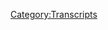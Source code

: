 {{Transcript
    | title         = [[326: July 26-29, 2019]]
    | caption       = [https://knowledgefight.libsyn.com/knowledge-fight-july-26-29-2019 Listen to this episode on Libsyn]
    | episodeNumber = [[326: July 26-29, 2019|326]]
    | length        = 02:21:27
}}

{{MessageBox
    | header     = Warning: Bot Generated Content
    | text       = This transcript was automatically generated by transcription software and likely contains many mistakes and misattributions. Please check the audio for definitive quotes, attribution, and context.
    | image      = N3yvass4myg91.webp
    | imagewidth = 50px
    | id         = warning
}}

{{TranscriptBlock
    | name      = Unknown Speaker
    | timestamp = 00:00:00.000
    | text      = I'm sick of them posing as if they're the good guys, saying we are the bad guys.
}}

{{TranscriptBlock
    | name      = Unknown Speaker
    | timestamp = 00:00:29.199
    | text      = I love you.
}}

{{TranscriptBlock
    | name      = Unknown Speaker
    | timestamp = 00:00:59.759
    | text      = Hey everybody, welcome back to Knowledge Fight, I'm Dan.
}}

{{TranscriptBlock
    | name      = Unknown Speaker
    | timestamp = 00:01:01.759
    | text      = I'm Jordan.
}}

{{TranscriptBlock
    | name      = Unknown Speaker
    | timestamp = 00:01:02.240
    | text      = We're a couple dudes, like to sit around,
}}

{{TranscriptBlock
    | name      = Unknown Speaker
    | timestamp = 00:01:03.679
    | text      = drink novelty beverages, and talk a little bit about Alex Jones.
}}

{{TranscriptBlock
    | name      = Unknown Speaker
    | timestamp = 00:01:06.879
    | text      = Indeed we are, Dan.
}}

{{TranscriptBlock
    | name      = Unknown Speaker
    | timestamp = 00:01:08.239
    | text      = Jordan.
}}

{{TranscriptBlock
    | name      = Unknown Speaker
    | timestamp = 00:01:08.640
    | text      = Dan!
}}

{{TranscriptBlock
    | name      = Unknown Speaker
    | timestamp = 00:01:09.120
    | text      = What?
}}

{{TranscriptBlock
    | name      = Unknown Speaker
    | timestamp = 00:01:10.239
    | text      = Have you ever had something important stolen from you?
}}

{{TranscriptBlock
    | name      = Unknown Speaker
    | timestamp = 00:01:15.840
    | text      = Maybe not necessarily important, but...
}}

{{TranscriptBlock
    | name      = Unknown Speaker
    | timestamp = 00:01:18.560
    | text      = I thought my car got stolen once, but it just got lost.
}}

{{TranscriptBlock
    | name      = Unknown Speaker
    | timestamp = 00:01:22.079
    | text      = Like, I had left it in front of somebody else's house.
}}

{{TranscriptBlock
    | name      = Unknown Speaker
    | timestamp = 00:01:25.680
    | text      = Okay.
}}

{{TranscriptBlock
    | name      = Unknown Speaker
    | timestamp = 00:01:26.400
    | text      = It was out partying.
}}

{{TranscriptBlock
    | name      = Unknown Speaker
    | timestamp = 00:01:27.519
    | text      = I was a much younger man, and I left my car in front of somebody's house.
}}

{{TranscriptBlock
    | name      = Unknown Speaker
    | timestamp = 00:01:30.959
    | text      = Yeah.
}}

{{TranscriptBlock
    | name      = Unknown Speaker
    | timestamp = 00:01:31.280
    | text      = Completely forgot that it was there, and then I woke up the next morning and
}}

{{TranscriptBlock
    | name      = Unknown Speaker
    | timestamp = 00:01:34.879
    | text      = thought it had been stolen, and wandered around like, oh, here it is.
}}

{{TranscriptBlock
    | name      = Unknown Speaker
    | timestamp = 00:01:37.920
    | text      = Okay.
}}

{{TranscriptBlock
    | name      = Unknown Speaker
    | timestamp = 00:01:38.799
    | text      = I don't know, I don't think I really had too much theft problems in my life.
}}

{{TranscriptBlock
    | name      = Unknown Speaker
    | timestamp = 00:01:43.840
    | text      = Well, that's good.
}}

{{TranscriptBlock
    | name      = Unknown Speaker
    | timestamp = 00:01:44.239
    | text      = Are you getting at something?
}}

{{TranscriptBlock
    | name      = Unknown Speaker
    | timestamp = 00:01:45.120
    | text      = Have you recently had...
}}

{{TranscriptBlock
    | name      = Unknown Speaker
    | timestamp = 00:01:47.200
    | text      = No, I was just curious.
}}

{{TranscriptBlock
    | name      = Unknown Speaker
    | timestamp = 00:01:48.319
    | text      = Okay.
}}

{{TranscriptBlock
    | name      = Unknown Speaker
    | timestamp = 00:01:48.799
    | text      = The only thing, I think the only thing I've ever had stolen from me for real was a
}}

{{TranscriptBlock
    | name      = Unknown Speaker
    | timestamp = 00:01:54.159
    | text      = Super Mario World cartridge that was stolen from me when I was in junior high.
}}

{{TranscriptBlock
    | name      = Unknown Speaker
    | timestamp = 00:01:59.840
    | text      = Sure.
}}

{{TranscriptBlock
    | name      = Unknown Speaker
    | timestamp = 00:02:00.319
    | text      = Other stuff has been stolen, but I haven't really cared about it.
}}

{{TranscriptBlock
    | name      = Unknown Speaker
    | timestamp = 00:02:02.640
    | text      = I'm certain that I've had things like that happen over the course of my life,
}}

{{TranscriptBlock
    | name      = Unknown Speaker
    | timestamp = 00:02:06.079
    | text      = but like, I've let that shit go.
}}

{{TranscriptBlock
    | name      = Unknown Speaker
    | timestamp = 00:02:08.080
    | text      = Yeah, right?
}}

{{TranscriptBlock
    | name      = Unknown Speaker
    | timestamp = 00:02:09.360
    | text      = I don't know why I remember that one in specific.
}}

{{TranscriptBlock
    | name      = Unknown Speaker
    | timestamp = 00:02:11.919
    | text      = It's just a formative, theftual experience for me.
}}

{{TranscriptBlock
    | name      = Unknown Speaker
    | timestamp = 00:02:15.840
    | text      = No, I don't know.
}}

{{TranscriptBlock
    | name      = Unknown Speaker
    | timestamp = 00:02:16.719
    | text      = Not a big stealing things in my life.
}}

{{TranscriptBlock
    | name      = Unknown Speaker
    | timestamp = 00:02:21.280
    | text      = I think we should all be grateful.
}}

{{TranscriptBlock
    | name      = Unknown Speaker
    | timestamp = 00:02:22.800
    | text      = It's one of those things, man, sometimes your questions lead to something fantastic
}}

{{TranscriptBlock
    | name      = Unknown Speaker
    | timestamp = 00:02:26.560
    | text      = and sometimes they are dead ends.
}}

{{TranscriptBlock
    | name      = Unknown Speaker
    | timestamp = 00:02:28.159
    | text      = It's not my fault.
}}

{{TranscriptBlock
    | name      = Unknown Speaker
    | timestamp = 00:02:28.879
    | text      = And that is the nature of this show.
}}

{{TranscriptBlock
    | name      = Unknown Speaker
    | timestamp = 00:02:31.520
    | text      = Indeed it is.
}}

{{TranscriptBlock
    | name      = Unknown Speaker
    | timestamp = 00:02:32.560
    | text      = So Jordan, this is a podcast where I know a lot about Alex Jones and not much about
}}

{{TranscriptBlock
    | name      = Unknown Speaker
    | timestamp = 00:02:36.639
    | text      = the experience of being the victim of theft.
}}

{{TranscriptBlock
    | name      = Unknown Speaker
    | timestamp = 00:02:39.039
    | text      = And I only know what you tell me about both.
}}

{{TranscriptBlock
    | name      = Unknown Speaker
    | timestamp = 00:02:41.199
    | text      = That's correct.
}}

{{TranscriptBlock
    | name      = Unknown Speaker
    | timestamp = 00:02:42.080
    | text      = So Jordan, today we've got an interesting episode to go over.
}}

{{TranscriptBlock
    | name      = Unknown Speaker
    | timestamp = 00:02:44.319
    | text      = We're back in the present day.
}}

{{TranscriptBlock
    | name      = Unknown Speaker
    | timestamp = 00:02:45.599
    | text      = It's been a while since we had to accommodate the move and what have you, but we are back
}}

{{TranscriptBlock
    | name      = Unknown Speaker
    | timestamp = 00:02:51.360
    | text      = and we'll be going over July 26th through 29th.
}}

{{TranscriptBlock
    | name      = Unknown Speaker
    | timestamp = 00:02:55.919
    | text      = It is Friday through Monday of last week into this week.
}}

{{TranscriptBlock
    | name      = Unknown Speaker
    | timestamp = 00:03:00.400
    | text      = And I would say that there's some interesting stuff in here and also a load of bullshit.
}}

{{TranscriptBlock
    | name      = Unknown Speaker
    | timestamp = 00:03:06.879
    | text      = Yeah, that sounds right.
}}

{{TranscriptBlock
    | name      = Unknown Speaker
    | timestamp = 00:03:07.919
    | text      = So before we get into that, I'd like to take a moment to say thank you to people who have
}}

{{TranscriptBlock
    | name      = Unknown Speaker
    | timestamp = 00:03:11.120
    | text      = signed up and are supporting the show.
}}

{{TranscriptBlock
    | name      = Unknown Speaker
    | timestamp = 00:03:12.319
    | text      = We really appreciate it.
}}

{{TranscriptBlock
    | name      = Unknown Speaker
    | timestamp = 00:03:13.520
    | text      = So first, Kevin, thank you so much.
}}

{{TranscriptBlock
    | name      = Unknown Speaker
    | timestamp = 00:03:15.199
    | text      = You are now a policy wonk.
}}

{{TranscriptBlock
    | name      = Unknown Speaker
    | timestamp = 00:03:16.800
    | text      = I'm a policy wonk.
}}

{{TranscriptBlock
    | name      = Unknown Speaker
    | timestamp = 00:03:19.199
    | text      = Next, Mike, thank you so much.
}}

{{TranscriptBlock
    | name      = Unknown Speaker
    | timestamp = 00:03:20.479
    | text      = You're now policy wonk.
}}

{{TranscriptBlock
    | name      = Unknown Speaker
    | timestamp = 00:03:22.080
    | text      = I'm a policy wonk.
}}

{{TranscriptBlock
    | name      = Unknown Speaker
    | timestamp = 00:03:23.120
    | text      = Thank you, Mike.
}}

{{TranscriptBlock
    | name      = Unknown Speaker
    | timestamp = 00:03:24.240
    | text      = Next, Alex.
}}

{{TranscriptBlock
    | name      = Unknown Speaker
    | timestamp = 00:03:25.120
    | text      = Thank you so much.
}}

{{TranscriptBlock
    | name      = Unknown Speaker
    | timestamp = 00:03:25.919
    | text      = You are now a policy wonk.
}}

{{TranscriptBlock
    | name      = Unknown Speaker
    | timestamp = 00:03:27.840
    | text      = I'm a policy wonk.
}}

{{TranscriptBlock
    | name      = Unknown Speaker
    | timestamp = 00:03:28.879
    | text      = Thanks, Alex.
}}

{{TranscriptBlock
    | name      = Unknown Speaker
    | timestamp = 00:03:30.000
    | text      = Next, David, thank you so much.
}}

{{TranscriptBlock
    | name      = Unknown Speaker
    | timestamp = 00:03:31.680
    | text      = You are now a policy wonk.
}}

{{TranscriptBlock
    | name      = Unknown Speaker
    | timestamp = 00:03:33.360
    | text      = I'm a policy wonk.
}}

{{TranscriptBlock
    | name      = Unknown Speaker
    | timestamp = 00:03:34.400
    | text      = Thank you, Dave.
}}

{{TranscriptBlock
    | name      = Unknown Speaker
    | timestamp = 00:03:36.240
    | text      = Next, Donnie, thank you so much.
}}

{{TranscriptBlock
    | name      = Unknown Speaker
    | timestamp = 00:03:37.840
    | text      = You are now a policy wonk.
}}

{{TranscriptBlock
    | name      = Unknown Speaker
    | timestamp = 00:03:39.439
    | text      = I'm a policy wonk.
}}

{{TranscriptBlock
    | name      = Unknown Speaker
    | timestamp = 00:03:40.479
    | text      = Thank you, Donnie.
}}

{{TranscriptBlock
    | name      = Unknown Speaker
    | timestamp = 00:03:41.840
    | text      = And then finally, I'd like to say thank you to a few people who signed up and are supporting
}}

{{TranscriptBlock
    | name      = Unknown Speaker
    | timestamp = 00:03:46.080
    | text      = the show on an elevated level.
}}

{{TranscriptBlock
    | name      = Unknown Speaker
    | timestamp = 00:03:47.919
    | text      = We really appreciate it.
}}

{{TranscriptBlock
    | name      = Unknown Speaker
    | timestamp = 00:03:48.879
    | text      = But this sound effect is too long.
}}

{{TranscriptBlock
    | name      = Unknown Speaker
    | timestamp = 00:03:50.400
    | text      = It's so long that we need to
}}

{{TranscriptBlock
    | name      = Unknown Speaker
    | timestamp = 00:03:53.000
    | text      = attempt this as as a group and if any of you who are
}}

{{TranscriptBlock
    | name      = Unknown Speaker
    | timestamp = 00:03:57.120
    | text      = Being clustered into this group take offense at that
}}

{{TranscriptBlock
    | name      = Unknown Speaker
    | timestamp = 00:03:59.439
    | text      = Please feel free to shoot me an email and I will make it up to you with your own drop or something
}}

{{TranscriptBlock
    | name      = Unknown Speaker
    | timestamp = 00:04:04.360
    | text      = I hope there is no offense taken by this, but we need to
}}

{{TranscriptBlock
    | name      = Unknown Speaker
    | timestamp = 00:04:08.439
    | text      = Pick up a pace. So Philip Lang and Cornelia. Thank you so much. You're all technocrats
}}

{{TranscriptBlock
    | name      = Unknown Speaker
    | timestamp = 00:04:15.199
    | text      = I'm a policy wonk. Crikey mate. That's fantastic. Have yourself a brew. How's your 401k doing, bro?
}}

{{TranscriptBlock
    | name      = Unknown Speaker
    | timestamp = 00:04:21.600
    | text      = We got to go full tilt boogie on this Watson. All right, let's just get down to business
}}

{{TranscriptBlock
    | name      = Unknown Speaker
    | timestamp = 00:04:25.439
    | text      = We ain't making that money off that heroin. Why you pimps so good. My neck is freakishly large. I declare
}}

{{TranscriptBlock
    | name      = Unknown Speaker
    | timestamp = 00:04:32.800
    | text      = Infowar on you. Thank you so much Philip Lang and Cornelia. Thank you, Philip. Thank you Lang and thank you
}}

{{TranscriptBlock
    | name      = Unknown Speaker
    | timestamp = 00:04:39.439
    | text      = Cornelia, you are all spectacular technocrats. Absolutely. If you'd like to sign up and support show if you appreciate what we do
}}

{{TranscriptBlock
    | name      = Unknown Speaker
    | timestamp = 00:04:46.279
    | text      = You can do that by going to our website knowledgefate.com clicking that button that says sport the show
}}

{{TranscriptBlock
    | name      = Unknown Speaker
    | timestamp = 00:04:50.000
    | text      = We would appreciate it would be delightful. So Jordan what we got here in front of us is a
}}

{{TranscriptBlock
    | name      = Unknown Speaker
    | timestamp = 00:04:56.480
    | text      = Friday episode where Alex is just he's not there
}}

{{TranscriptBlock
    | name      = Unknown Speaker
    | timestamp = 00:04:59.399
    | text      = yeah, Owen Schreier hosts the show, but Alex does call in and he gives a little bit of
}}

{{TranscriptBlock
    | name      = Unknown Speaker
    | timestamp = 00:05:05.480
    | text      = Content for us to get into and it's really boring. It's stupid
}}

{{TranscriptBlock
    | name      = Unknown Speaker
    | timestamp = 00:05:09.560
    | text      = But he does say one thing that I think is very interesting and it's about his father's influence on him as a younger man
}}

{{TranscriptBlock
    | name      = Unknown Speaker
    | timestamp = 00:05:16.319
    | text      = Okay, it's not just
}}

{{TranscriptBlock
    | name      = Unknown Speaker
    | timestamp = 00:05:18.959
    | text      = Alex Jones and it's not just Lord Martin that know
}}

{{TranscriptBlock
    | name      = Unknown Speaker
    | timestamp = 00:05:23.480
    | text      = That the French Revolution was the precursor of the communist at the very same institutions and groups
}}

{{TranscriptBlock
    | name      = Unknown Speaker
    | timestamp = 00:05:28.240
    | text      = Finance the take down of Russia and China that are trying and now people are taught this in college who?
}}

{{TranscriptBlock
    | name      = Unknown Speaker
    | timestamp = 00:05:35.439
    | text      = Were part of the establishment and I've said this many times. I'm not even trying to get my dad on the air though
}}

{{TranscriptBlock
    | name      = Unknown Speaker
    | timestamp = 00:05:40.360
    | text      = he's not
}}

{{TranscriptBlock
    | name      = Unknown Speaker
    | timestamp = 00:05:41.959
    | text      = he's not a
}}

{{TranscriptBlock
    | name      = Unknown Speaker
    | timestamp = 00:05:44.040
    | text      = Extrovert these days like he used to be it's more of an introvert
}}

{{TranscriptBlock
    | name      = Unknown Speaker
    | timestamp = 00:05:46.759
    | text      = But my dad told me all of this when I was a little kid
}}

{{TranscriptBlock
    | name      = Unknown Speaker
    | timestamp = 00:05:50.120
    | text      = He gave me books about the French Revolution
}}

{{TranscriptBlock
    | name      = Unknown Speaker
    | timestamp = 00:05:52.920
    | text      = Explained how the communists operate and it's just all mainline history
}}

{{TranscriptBlock
    | name      = Unknown Speaker
    | timestamp = 00:05:57.399
    | text      = so these ideas that there is this grander conspiracy behind all of these world events taking out the czar in Russia the
}}

{{TranscriptBlock
    | name      = Unknown Speaker
    | timestamp = 00:06:05.920
    | text      = global communism the French Revolution all of this is being done by the same people is
}}

{{TranscriptBlock
    | name      = Unknown Speaker
    | timestamp = 00:06:10.959
    | text      = The belief system espoused by the person we talked about on our last episode David J Smith
}}

{{TranscriptBlock
    | name      = Unknown Speaker
    | timestamp = 00:06:16.560
    | text      = absolutely Christian identity preacher who
}}

{{TranscriptBlock
    | name      = Unknown Speaker
    | timestamp = 00:06:19.600
    | text      = Alex
}}

{{TranscriptBlock
    | name      = Unknown Speaker
    | timestamp = 00:06:20.839
    | text      = Learned a lot from as well as his dad Alex is now saying that this exact same sort of worldview was taught to him by
}}

{{TranscriptBlock
    | name      = Unknown Speaker
    | timestamp = 00:06:28.240
    | text      = His dad when he was younger. It's his mainstream history. Yeah, that's troubling to me dad. Can we have a catch?
}}

{{TranscriptBlock
    | name      = Unknown Speaker
    | timestamp = 00:06:33.480
    | text      = No, let me teach you about communism listen to this weirdo preacher from Wagsahatchee
}}

{{TranscriptBlock
    | name      = Unknown Speaker
    | timestamp = 00:06:38.240
    | text      = It does lead me to believe that there may be a little bit more to that that idea that maybe his dad was
}}

{{TranscriptBlock
    | name      = Unknown Speaker
    | timestamp = 00:06:44.720
    | text      = Funneling some of these Christian identity beliefs to him at a young age. Yeah, and maybe that's maybe that's a bigger part of the story
}}

{{TranscriptBlock
    | name      = Unknown Speaker
    | timestamp = 00:06:52.000
    | text      = Then we realize they're running in crazy circles from the very beginning. It's it's possible
}}

{{TranscriptBlock
    | name      = Unknown Speaker
    | timestamp = 00:06:56.120
    | text      = Yeah, you're seeing little indications here and there that that that might there might be some fertile soil there
}}

{{TranscriptBlock
    | name      = Unknown Speaker
    | timestamp = 00:07:03.399
    | text      = so that's all for the
}}

{{TranscriptBlock
    | name      = Unknown Speaker
    | timestamp = 00:07:05.399
    | text      = 26th
}}

{{TranscriptBlock
    | name      = Unknown Speaker
    | timestamp = 00:07:10.399
    | text      = So we jump to Sunday and I wasn't expecting too much on Sunday because Alex generally phones a lot of those in
}}

{{TranscriptBlock
    | name      = Unknown Speaker
    | timestamp = 00:07:17.360
    | text      = But I turned it in and Alex is on some real crazy bullshit. Like he is insanely
}}

{{TranscriptBlock
    | name      = Unknown Speaker
    | timestamp = 00:07:24.240
    | text      = Revved up ready to go and he has got a narrative that he believes is gonna be like game-changing
}}

{{TranscriptBlock
    | name      = Unknown Speaker
    | timestamp = 00:07:30.800
    | text      = All right, and it's real stupid. Here we go
}}

{{TranscriptBlock
    | name      = Unknown Speaker
    | timestamp = 00:07:33.519
    | text      = And you know, I get mr. President you're 73 and everything and you don't know how the internet really works, but I'm gonna explain something
}}

{{TranscriptBlock
    | name      = Unknown Speaker
    | timestamp = 00:07:41.160
    | text      = In the last three days more accounts have been lost on Facebook and Twitter of your bona fide supporters
}}

{{TranscriptBlock
    | name      = Unknown Speaker
    | timestamp = 00:07:49.720
    | text      = Then you have on both of your Twitter's your Instagram and everything else
}}

{{TranscriptBlock
    | name      = Unknown Speaker
    | timestamp = 00:07:55.240
    | text      = 200 million
}}

{{TranscriptBlock
    | name      = Unknown Speaker
    | timestamp = 00:07:57.240
    | text      = Followers on major accounts two of the accounts had 70 million together 74 million together
}}

{{TranscriptBlock
    | name      = Unknown Speaker
    | timestamp = 00:08:04.240
    | text      = one had 40 something million 130 million
}}

{{TranscriptBlock
    | name      = Unknown Speaker
    | timestamp = 00:08:07.879
    | text      = The sites were getting hundreds of millions of views of your damn videos Jesus
}}

{{TranscriptBlock
    | name      = Unknown Speaker
    | timestamp = 00:08:14.800
    | text      = You don't think they put you unfiltered on CNN MSNBC ABC News where they only have a million viewers
}}

{{TranscriptBlock
    | name      = Unknown Speaker
    | timestamp = 00:08:20.920
    | text      = Maybe these little meme channels were bigger than Fox News
}}

{{TranscriptBlock
    | name      = Unknown Speaker
    | timestamp = 00:08:24.639
    | text      = But all the little fancy outfits and all the suits and all the consultants in that incestuous
}}

{{TranscriptBlock
    | name      = Unknown Speaker
    | timestamp = 00:08:31.879
    | text      = Douchebag that is that is the Republican establishment
}}

{{TranscriptBlock
    | name      = Unknown Speaker
    | timestamp = 00:08:36.960
    | text      = Excuse my French here douchebag. He lost track of that sentence. Yeah
}}

{{TranscriptBlock
    | name      = Unknown Speaker
    | timestamp = 00:08:40.879
    | text      = Yeah, he was he was really swinging for something and he like his arm went out of socket. Yeah
}}

{{TranscriptBlock
    | name      = Unknown Speaker
    | timestamp = 00:08:46.120
    | text      = Yeah, like ah fucking douchebag. He was about to say they couldn't put Humpty Dumpty back together again
}}

{{TranscriptBlock
    | name      = Unknown Speaker
    | timestamp = 00:08:51.600
    | text      = I'm sure that was banana. He was in the neighborhood of that metaphor. Yeah
}}

{{TranscriptBlock
    | name      = Unknown Speaker
    | timestamp = 00:08:56.039
    | text      = So this is this is a part of Alex really talking directly to Trump through a lot of this. Yeah, this is weird
}}

{{TranscriptBlock
    | name      = Unknown Speaker
    | timestamp = 00:09:03.559
    | text      = Yeah, so I don't know if you can glean what's going on here
}}

{{TranscriptBlock
    | name      = Unknown Speaker
    | timestamp = 00:09:07.840
    | text      = well, I believe
}}

{{TranscriptBlock
    | name      = Unknown Speaker
    | timestamp = 00:09:10.840
    | text      = Alex is still pissed off that he's not on Facebook. That is ultimately what we're gonna get back to right
}}

{{TranscriptBlock
    | name      = Unknown Speaker
    | timestamp = 00:09:16.120
    | text      = So it's motivating a lot. So now he's trying to back door that it like if Trump gets if Trump focuses on the
}}

{{TranscriptBlock
    | name      = Unknown Speaker
    | timestamp = 00:09:24.399
    | text      = Millions of followers that he lost on those meme accounts then naturally that's gonna trickle down
}}

{{TranscriptBlock
    | name      = Unknown Speaker
    | timestamp = 00:09:30.360
    | text      = To Alex being put back on Facebook. I mean, I think that I think you're probably right in terms of like motivation
}}

{{TranscriptBlock
    | name      = Unknown Speaker
    | timestamp = 00:09:36.960
    | text      = Yes, but so you didn't hear about this story of
}}

{{TranscriptBlock
    | name      = Unknown Speaker
    | timestamp = 00:09:40.799
    | text      = Millions of people being kicked off Instagram. Absolutely not. I don't give a fuck about Instagram
}}

{{TranscriptBlock
    | name      = Unknown Speaker
    | timestamp = 00:09:45.639
    | text      = Well, it's also not true. Okay, that sounds right. Alex is really exaggerating this story here
}}

{{TranscriptBlock
    | name      = Unknown Speaker
    | timestamp = 00:09:49.840
    | text      = He's trying to make it sound like 200 million people have been kicked off Instagram
}}

{{TranscriptBlock
    | name      = Unknown Speaker
    | timestamp = 00:09:54.600
    | text      = Presumably because they support Donald Trump naturally
}}

{{TranscriptBlock
    | name      = Unknown Speaker
    | timestamp = 00:09:57.039
    | text      = These are your support 200 million people support hold on worldwide
}}

{{TranscriptBlock
    | name      = Unknown Speaker
    | timestamp = 00:10:01.120
    | text      = You have to pay close attention to the words he's using he says that 200 million followers
}}

{{TranscriptBlock
    | name      = Unknown Speaker
    | timestamp = 00:10:06.759
    | text      = Which is different than 200 million people right were kicked off
}}

{{TranscriptBlock
    | name      = Unknown Speaker
    | timestamp = 00:10:10.580
    | text      = It's you know it that could just be one account that is 200 million people following it being shut down now
}}

{{TranscriptBlock
    | name      = Unknown Speaker
    | timestamp = 00:10:16.799
    | text      = Right 200 million follows have been lost
}}

{{TranscriptBlock
    | name      = Unknown Speaker
    | timestamp = 00:10:19.580
    | text      = Yeah
}}

{{TranscriptBlock
    | name      = Unknown Speaker
    | timestamp = 00:10:20.059
    | text      = What Alex is doing is trying to overinflate the scope of this purge from Instagram where some meme accounts got kicked off
}}

{{TranscriptBlock
    | name      = Unknown Speaker
    | timestamp = 00:10:26.700
    | text      = If you want to call it a purge
}}

{{TranscriptBlock
    | name      = Unknown Speaker
    | timestamp = 00:10:28.220
    | text      = I'm not entirely sure
}}

{{TranscriptBlock
    | name      = Unknown Speaker
    | timestamp = 00:10:29.460
    | text      = To give you some perspective if 200 million accounts were kicked off Instagram
}}

{{TranscriptBlock
    | name      = Unknown Speaker
    | timestamp = 00:10:33.259
    | text      = That would represent twice the number of people who use Instagram in the United States being kicked off
}}

{{TranscriptBlock
    | name      = Unknown Speaker
    | timestamp = 00:10:37.740
    | text      = That would be them removing approximately one-fifth of their entire subscriber base, which would completely cripple their business
}}

{{TranscriptBlock
    | name      = Unknown Speaker
    | timestamp = 00:10:44.860
    | text      = It's the sort of claim that's just absurd on its face
}}

{{TranscriptBlock
    | name      = Unknown Speaker
    | timestamp = 00:10:47.299
    | text      = And it's what Alex is trying to imply and he should be embarrassed that he's trying to present the story this way of course in
}}

{{TranscriptBlock
    | name      = Unknown Speaker
    | timestamp = 00:10:53.259
    | text      = Reality the number of followers of the affected accounts is probably lower than 200 million and whatever number anyone can come up with doesn't take
}}

{{TranscriptBlock
    | name      = Unknown Speaker
    | timestamp = 00:11:00.500
    | text      = Into account that there's probably heavy overlap in the followers of these meme accounts of course so the number is
}}

{{TranscriptBlock
    | name      = Unknown Speaker
    | timestamp = 00:11:06.019
    | text      = Exaggerated over inflated anyway, so on Thursday and Friday of last week approximately 30 meme accounts on Instagram
}}

{{TranscriptBlock
    | name      = Unknown Speaker
    | timestamp = 00:11:13.519
    | text      = Were banned with a spokesman for the company saying that they were quote disabled following multiple violations of our policies
}}

{{TranscriptBlock
    | name      = Unknown Speaker
    | timestamp = 00:11:19.639
    | text      = Including attempted abuse of our internal processes at the point. I'm preparing this episode and we're recording
}}

{{TranscriptBlock
    | name      = Unknown Speaker
    | timestamp = 00:11:25.240
    | text      = It's not 100% clear exactly what the policy violations are but given how shady large social media accounts tend to be
}}

{{TranscriptBlock
    | name      = Unknown Speaker
    | timestamp = 00:11:32.200
    | text      = I'm willing to suspend judgment for the time being and wait and see what information comes out later
}}

{{TranscriptBlock
    | name      = Unknown Speaker
    | timestamp = 00:11:36.639
    | text      = Before I take a really firm position on this okay
}}

{{TranscriptBlock
    | name      = Unknown Speaker
    | timestamp = 00:11:39.279
    | text      = We've seen countless examples of people gaming social media systems for profit from the people who set up
}}

{{TranscriptBlock
    | name      = Unknown Speaker
    | timestamp = 00:11:44.559
    | text      = Syndicates to make tweets go viral for a fee yeah to the Krasnostein brothers
}}

{{TranscriptBlock
    | name      = Unknown Speaker
    | timestamp = 00:11:48.820
    | text      = So it doesn't seem too unbelievable to assume that these accounts that got banned last week may have been up to some shit that
}}

{{TranscriptBlock
    | name      = Unknown Speaker
    | timestamp = 00:11:54.639
    | text      = Instagram wanted to shut down for non political reasons at all yeah
}}

{{TranscriptBlock
    | name      = Unknown Speaker
    | timestamp = 00:11:58.799
    | text      = They're just abusing the system like a bunch of assholes right yeah for some context in situations like this
}}

{{TranscriptBlock
    | name      = Unknown Speaker
    | timestamp = 00:12:04.200
    | text      = It's best to find examples of times that things like this have happened before and why they've happened before and in this case
}}

{{TranscriptBlock
    | name      = Unknown Speaker
    | timestamp = 00:12:10.679
    | text      = It's super easy in late French Revolution exactly yes there
}}

{{TranscriptBlock
    | name      = Unknown Speaker
    | timestamp = 00:12:14.519
    | text      = We go in late December 2018 Instagram had another purge of accounts that violated their policies in that instance a spokesman for Instagram
}}

{{TranscriptBlock
    | name      = Unknown Speaker
    | timestamp = 00:12:21.960
    | text      = Told the Daily Dot quote we've seen behavior on Instagram whereby some usernames for example
}}

{{TranscriptBlock
    | name      = Unknown Speaker
    | timestamp = 00:12:27.299
    | text      = Usernames which contain a single word letter or number are stolen or traded
}}

{{TranscriptBlock
    | name      = Unknown Speaker
    | timestamp = 00:12:32.940
    | text      = This behavior violates our policies in a number of ways
}}

{{TranscriptBlock
    | name      = Unknown Speaker
    | timestamp = 00:12:35.860
    | text      = We don't allow people to buy sell or trade aspects of their account including usernames
}}

{{TranscriptBlock
    | name      = Unknown Speaker
    | timestamp = 00:12:40.820
    | text      = We're consistently taking steps to disincentivize and stop this behavior including removing accounts that violate our policies
}}

{{TranscriptBlock
    | name      = Unknown Speaker
    | timestamp = 00:12:49.100
    | text      = This is part of an ongoing process like social media companies create new rules to cut down on scamming
}}

{{TranscriptBlock
    | name      = Unknown Speaker
    | timestamp = 00:12:54.960
    | text      = Then the scammers find new ways around that rule and the process just starts over
}}

{{TranscriptBlock
    | name      = Unknown Speaker
    | timestamp = 00:12:58.820
    | text      = It's a tale as old as time exactly
}}

{{TranscriptBlock
    | name      = Unknown Speaker
    | timestamp = 00:13:01.320
    | text      = Instagram's been working on this since at least 2014 when they banned millions of entirely fake accounts
}}

{{TranscriptBlock
    | name      = Unknown Speaker
    | timestamp = 00:13:06.480
    | text      = When I see something like what happened last week
}}

{{TranscriptBlock
    | name      = Unknown Speaker
    | timestamp = 00:13:08.899
    | text      = It's pretty easy for me to see this is probably just another step in the process of fine-tuning
}}

{{TranscriptBlock
    | name      = Unknown Speaker
    | timestamp = 00:13:14.340
    | text      = Their way like making it so you can't
}}

{{TranscriptBlock
    | name      = Unknown Speaker
    | timestamp = 00:13:17.340
    | text      = Exploit people yeah, cuz the Kress I did see that the Krasnstein brothers had been absolutely selling from everything I can tell yeah
}}

{{TranscriptBlock
    | name      = Unknown Speaker
    | timestamp = 00:13:24.620
    | text      = Yeah, and and they were like no
}}

{{TranscriptBlock
    | name      = Unknown Speaker
    | timestamp = 00:13:26.960
    | text      = We totally weren't and then there's shit tons of screenshots of them doing exactly it appears that that is definitely what they were up
}}

{{TranscriptBlock
    | name      = Unknown Speaker
    | timestamp = 00:13:33.519
    | text      = Yeah, yeah, yeah
}}

{{TranscriptBlock
    | name      = Unknown Speaker
    | timestamp = 00:13:34.840
    | text      = But we'll see what happens with this Instagram thing like I I I I see I see every reason to suspend
}}

{{TranscriptBlock
    | name      = Unknown Speaker
    | timestamp = 00:13:41.840
    | text      = Judgment and and see like oh these these accounts very well may have been breaking their rules
}}

{{TranscriptBlock
    | name      = Unknown Speaker
    | timestamp = 00:13:46.259
    | text      = Yeah, and I also looked over the screen names for all the ones that were banned and like obviously
}}

{{TranscriptBlock
    | name      = Unknown Speaker
    | timestamp = 00:13:51.379
    | text      = I'm not some fucking meme guy out there cruising Instagram for all this the freshest memes
}}

{{TranscriptBlock
    | name      = Unknown Speaker
    | timestamp = 00:13:56.679
    | text      = You are not doing it for the gram that is true
}}

{{TranscriptBlock
    | name      = Unknown Speaker
    | timestamp = 00:13:59.000
    | text      = But I looked through all the account names and none of them were like Maga 2020
}}

{{TranscriptBlock
    | name      = Unknown Speaker
    | timestamp = 00:14:08.960
    | text      = No
}}

{{TranscriptBlock
    | name      = Unknown Speaker
    | timestamp = 00:14:10.480
    | text      = I don't know. I don't know that these were actually even accounts that were making Trump memes
}}

{{TranscriptBlock
    | name      = Unknown Speaker
    | timestamp = 00:14:15.559
    | text      = Some of them very well may have been sure like it wasn't like Count Dank you load was yeah
}}

{{TranscriptBlock
    | name      = Unknown Speaker
    | timestamp = 00:14:19.899
    | text      = Yeah
}}

{{TranscriptBlock
    | name      = Unknown Speaker
    | timestamp = 00:14:20.879
    | text      = Anyway, also if Alex Jones cared at all about social media purges and shadow bans and all that shit that he talks about all
}}

{{TranscriptBlock
    | name      = Unknown Speaker
    | timestamp = 00:14:26.960
    | text      = The time if you weren't just trying to bring up these topics for completely self-serving
}}

{{TranscriptBlock
    | name      = Unknown Speaker
    | timestamp = 00:14:31.299
    | text      = Positions and his wounded narcissism by now
}}

{{TranscriptBlock
    | name      = Unknown Speaker
    | timestamp = 00:14:33.919
    | text      = I would have imagined that he brought would bring up how sex workers are being pushed off social media spaces at least once in
}}

{{TranscriptBlock
    | name      = Unknown Speaker
    | timestamp = 00:14:39.720
    | text      = The time that I've listened to him. I've never heard him bring that yeah, you really would think that yeah
}}

{{TranscriptBlock
    | name      = Unknown Speaker
    | timestamp = 00:14:43.519
    | text      = Cuz it does seem like he would have to be at he would be okay with that. He's a libertarian
}}

{{TranscriptBlock
    | name      = Unknown Speaker
    | timestamp = 00:14:48.960
    | text      = Yeah, right shouldn't he be like sex workers should absolutely have as a fucking libertarian
}}

{{TranscriptBlock
    | name      = Unknown Speaker
    | timestamp = 00:14:53.940
    | text      = Well, yeah
}}

{{TranscriptBlock
    | name      = Unknown Speaker
    | timestamp = 00:14:54.919
    | text      = So the fur the reason Alex is freaking out so much about this and exaggerating it to such an extreme level is twofold
}}

{{TranscriptBlock
    | name      = Unknown Speaker
    | timestamp = 00:15:00.840
    | text      = But you pointed at the first is what you pointed out already. He wants to get back on social me
}}

{{TranscriptBlock
    | name      = Unknown Speaker
    | timestamp = 00:15:04.759
    | text      = Of course, it's exhausting for him to have to try and keep doing these like public stunts in order to keep his name in the
}}

{{TranscriptBlock
    | name      = Unknown Speaker
    | timestamp = 00:15:10.639
    | text      = Public's eye, but if he doesn't do that his audience is gonna slowly dwindle and he's gonna go out of business
}}

{{TranscriptBlock
    | name      = Unknown Speaker
    | timestamp = 00:15:15.059
    | text      = Second Alex is clean keenly aware that these syndicates of interconnected meme distributors who are able to create
}}

{{TranscriptBlock
    | name      = Unknown Speaker
    | timestamp = 00:15:22.019
    | text      = Artificial virality are really the best option left for disseminating propaganda on social media
}}

{{TranscriptBlock
    | name      = Unknown Speaker
    | timestamp = 00:15:27.259
    | text      = If social media companies are starting to address that problem on their platform
}}

{{TranscriptBlock
    | name      = Unknown Speaker
    | timestamp = 00:15:30.860
    | text      = He knows that his ideas are gonna have to compete on a level playing ground with other people and they're going to fail miserably
}}

{{TranscriptBlock
    | name      = Unknown Speaker
    | timestamp = 00:15:37.419
    | text      = Yeah, that's not good. If you can't win cheat
}}

{{TranscriptBlock
    | name      = Unknown Speaker
    | timestamp = 00:15:39.899
    | text      = So this is at one of Alex's gigantic narratives and he is freaking out about it these meme accounts that got banned
}}

{{TranscriptBlock
    | name      = Unknown Speaker
    | timestamp = 00:15:46.139
    | text      = He's trying to I have to be super clear about this. He's trying to
}}

{{TranscriptBlock
    | name      = Unknown Speaker
    | timestamp = 00:15:51.059
    | text      = Imply and will directly say that it's 200 million people got kicked off
}}

{{TranscriptBlock
    | name      = Unknown Speaker
    | timestamp = 00:15:57.019
    | text      = Which is complete and utter bullshit
}}

{{TranscriptBlock
    | name      = Unknown Speaker
    | timestamp = 00:15:59.100
    | text      = yeah, that's insane the only way to justify using that number in any way is to say that the small number of accounts that got
}}

{{TranscriptBlock
    | name      = Unknown Speaker
    | timestamp = 00:16:06.159
    | text      = Kicked off had come along following who are still on Instagram
}}

{{TranscriptBlock
    | name      = Unknown Speaker
    | timestamp = 00:16:10.940
    | text      = exactly, right
}}

{{TranscriptBlock
    | name      = Unknown Speaker
    | timestamp = 00:16:12.539
    | text      = It's completely insane. That's like when he said that he
}}

{{TranscriptBlock
    | name      = Unknown Speaker
    | timestamp = 00:16:16.299
    | text      = Had 3 billion listeners worldwide nearly in the aggregate really
}}

{{TranscriptBlock
    | name      = Unknown Speaker
    | timestamp = 00:16:22.419
    | text      = 40% of the world listens to your show right including babies. Yeah. Well, of course
}}

{{TranscriptBlock
    | name      = Unknown Speaker
    | timestamp = 00:16:27.899
    | text      = So in this next clip he gets to another
}}

{{TranscriptBlock
    | name      = Unknown Speaker
    | timestamp = 00:16:30.059
    | text      = Terrifying reality that we are facing with Instagram cracking down on these these dank meme promoters
}}

{{TranscriptBlock
    | name      = Unknown Speaker
    | timestamp = 00:16:37.500
    | text      = You just love saying dick meme, don't you? I don't know. I feel weird saying it. I feel like I'm really out of my lane
}}

{{TranscriptBlock
    | name      = Unknown Speaker
    | timestamp = 00:16:44.659
    | text      = It's weird every time I say it. I feel so fucking old
}}

{{TranscriptBlock
    | name      = Unknown Speaker
    | timestamp = 00:16:47.620
    | text      = It's it's the I feel exactly the same way. I would feel if I tried to wear a hat backwards
}}

{{TranscriptBlock
    | name      = Unknown Speaker
    | timestamp = 00:16:52.620
    | text      = I just like don't do it. No, that would not work. Well with no no
}}

{{TranscriptBlock
    | name      = Unknown Speaker
    | timestamp = 00:16:59.059
    | text      = So there's a war on memes Jordan the Instagram thing is a part of it and then there's more
}}

{{TranscriptBlock
    | name      = Unknown Speaker
    | timestamp = 00:17:05.059
    | text      = Okay, and they've almost passed a bill in the House of Representatives right now
}}

{{TranscriptBlock
    | name      = Unknown Speaker
    | timestamp = 00:17:12.900
    | text      = Bipartisan to give people $30,000 fines for memes. I'm not joking which ones go straight to jail
}}

{{TranscriptBlock
    | name      = Unknown Speaker
    | timestamp = 00:17:19.740
    | text      = Ladies and gentlemen
}}

{{TranscriptBlock
    | name      = Unknown Speaker
    | timestamp = 00:17:25.579
    | text      = That's where this country has gone fifteen to thirty thousand dollar fines
}}

{{TranscriptBlock
    | name      = Unknown Speaker
    | timestamp = 00:17:31.619
    | text      = That's the same thing. They passed in Europe last year
}}

{{TranscriptBlock
    | name      = Unknown Speaker
    | timestamp = 00:17:34.099
    | text      = My listeners thought I was making it up and didn't think it was real. It's the law
}}

{{TranscriptBlock
    | name      = Unknown Speaker
    | timestamp = 00:17:39.900
    | text      = in Europe
}}

{{TranscriptBlock
    | name      = Unknown Speaker
    | timestamp = 00:17:42.099
    | text      = I kind of like that vocal flourish there
}}

{{TranscriptBlock
    | name      = Unknown Speaker
    | timestamp = 00:17:44.940
    | text      = So in this narrative Alex is misrepresenting the copyright alternative and small claims enforcement act of
}}

{{TranscriptBlock
    | name      = Unknown Speaker
    | timestamp = 00:17:53.140
    | text      = 2019 or the case act
}}

{{TranscriptBlock
    | name      = Unknown Speaker
    | timestamp = 00:17:55.480
    | text      = The act is designed to make it easier for holders of copyrights to protect their copyrighted protected work without having to subject themselves to lengthy and
}}

{{TranscriptBlock
    | name      = Unknown Speaker
    | timestamp = 00:18:03.059
    | text      = expensive court proceedings it would mostly involve creating small claims court mechanisms to simplify the process and
}}

{{TranscriptBlock
    | name      = Unknown Speaker
    | timestamp = 00:18:09.420
    | text      = Expedite it and make it so you don't have to exert tons of money in order to protect your material
}}

{{TranscriptBlock
    | name      = Unknown Speaker
    | timestamp = 00:18:15.900
    | text      = right is that does disincentivize people from
}}

{{TranscriptBlock
    | name      = Unknown Speaker
    | timestamp = 00:18:19.380
    | text      = Protecting what is theirs?
}}

{{TranscriptBlock
    | name      = Unknown Speaker
    | timestamp = 00:18:20.779
    | text      = Yeah
}}

{{TranscriptBlock
    | name      = Unknown Speaker
    | timestamp = 00:18:21.140
    | text      = I have intellectual rights to if it costs you more to fight against it than it would be to just ignore it then why the
}}

{{TranscriptBlock
    | name      = Unknown Speaker
    | timestamp = 00:18:27.220
    | text      = Hell would you fight against it right when you have every reason to fight exactly ultimately?
}}

{{TranscriptBlock
    | name      = Unknown Speaker
    | timestamp = 00:18:31.900
    | text      = This legislation is not just a way to outlaw memes although memes could definitely be seriously affected
}}

{{TranscriptBlock
    | name      = Unknown Speaker
    | timestamp = 00:18:37.859
    | text      = But here's the thing what people are doing with memes in many cases is already illegal when it involves clearly copyrighted material
}}

{{TranscriptBlock
    | name      = Unknown Speaker
    | timestamp = 00:18:45.579
    | text      = It's technically illegal
}}

{{TranscriptBlock
    | name      = Unknown Speaker
    | timestamp = 00:18:47.539
    | text      = well
}}

{{TranscriptBlock
    | name      = Unknown Speaker
    | timestamp = 00:18:47.740
    | text      = Yeah
}}

{{TranscriptBlock
    | name      = Unknown Speaker
    | timestamp = 00:18:48.140
    | text      = People are allowed to get away with it because most of the time the copyright holders know it's more hassle than it's worth to go
}}

{{TranscriptBlock
    | name      = Unknown Speaker
    | timestamp = 00:18:53.460
    | text      = After someone who's illegally breaching their copyright the case act doesn't make anything illegal that was previously legal
}}

{{TranscriptBlock
    | name      = Unknown Speaker
    | timestamp = 00:19:00.140
    | text      = It really is just about making it easier for people to protect their own
}}

{{TranscriptBlock
    | name      = Unknown Speaker
    | timestamp = 00:19:03.619
    | text      = Intellectual property and for Alex someone who's super into property rights
}}

{{TranscriptBlock
    | name      = Unknown Speaker
    | timestamp = 00:19:08.420
    | text      = It doesn't make sense for him to be opposed to people being able to
}}

{{TranscriptBlock
    | name      = Unknown Speaker
    | timestamp = 00:19:12.660
    | text      = defend their property
}}

{{TranscriptBlock
    | name      = Unknown Speaker
    | timestamp = 00:19:15.140
    | text      = unless
}}

{{TranscriptBlock
    | name      = Unknown Speaker
    | timestamp = 00:19:19.940
    | text      = Obviously this kind of legislation could have a huge impact on memes
}}

{{TranscriptBlock
    | name      = Unknown Speaker
    | timestamp = 00:19:23.359
    | text      = But I find it very difficult to imagine that even if the case act does succeed in going through
}}

{{TranscriptBlock
    | name      = Unknown Speaker
    | timestamp = 00:19:28.019
    | text      = They would have much of an effect on how individual users of social media platforms used memes
}}

{{TranscriptBlock
    | name      = Unknown Speaker
    | timestamp = 00:19:32.779
    | text      = I think it would just make it easier to sue people with large platforms who profit off using copyrighted material
}}

{{TranscriptBlock
    | name      = Unknown Speaker
    | timestamp = 00:19:38.500
    | text      = And defend themselves by saying it's just a mean
}}

{{TranscriptBlock
    | name      = Unknown Speaker
    | timestamp = 00:19:45.420
    | text      = It's hard to hear Alex misrepresenting the story and not think about how he just had to pay Matt Fury the creator of Pepe the Frog
}}

{{TranscriptBlock
    | name      = Unknown Speaker
    | timestamp = 00:19:52.140
    | text      = $15,000 for using his copyrighted material in a poster that info war sold on their website seems odd the case act had it been in
}}

{{TranscriptBlock
    | name      = Unknown Speaker
    | timestamp = 00:19:58.900
    | text      = Place would have been a big problem for Alex's legal strategy in that case
}}

{{TranscriptBlock
    | name      = Unknown Speaker
    | timestamp = 00:20:03.859
    | text      = Immediately after Fury and Alex reached their settlement Alex had his lawyer Robert Barnes on his show to discuss the case
}}

{{TranscriptBlock
    | name      = Unknown Speaker
    | timestamp = 00:20:09.700
    | text      = Their angle on it was crystal clear and it was basically boiled down to if you want to spend a ton of money suing Alex
}}

{{TranscriptBlock
    | name      = Unknown Speaker
    | timestamp = 00:20:16.039
    | text      = And then win
}}

{{TranscriptBlock
    | name      = Unknown Speaker
    | timestamp = 00:20:17.220
    | text      = $15,000 go ahead. Yeah, they weren't defending their innocence or saying that they were right
}}

{{TranscriptBlock
    | name      = Unknown Speaker
    | timestamp = 00:20:22.380
    | text      = They were clearly signaling that their legal strategy was to create
}}

{{TranscriptBlock
    | name      = Unknown Speaker
    | timestamp = 00:20:25.539
    | text      = Circumstances where it is way too costly for anyone to fight Alex in court
}}

{{TranscriptBlock
    | name      = Unknown Speaker
    | timestamp = 00:20:29.619
    | text      = So they give up or they don't even bring the suit in the first place. That's one of the ways Alex protects himself
}}

{{TranscriptBlock
    | name      = Unknown Speaker
    | timestamp = 00:20:35.460
    | text      = Yeah, it's a it's very similar to what?
}}

{{TranscriptBlock
    | name      = Unknown Speaker
    | timestamp = 00:20:38.500
    | text      = Debt collectors like there are so many people who will buy debt from credit card companies and then they'll take you to court, right?
}}

{{TranscriptBlock
    | name      = Unknown Speaker
    | timestamp = 00:20:44.500
    | text      = But you you know
}}

{{TranscriptBlock
    | name      = Unknown Speaker
    | timestamp = 00:20:45.859
    | text      = most of them never show up all the all they all that happens is they wind up losing their case because they didn't show up and
}}

{{TranscriptBlock
    | name      = Unknown Speaker
    | timestamp = 00:20:52.740
    | text      = If you show up you find out that I've had a number of friends beat traffic tickets that way just by showing up
}}

{{TranscriptBlock
    | name      = Unknown Speaker
    | timestamp = 00:20:57.660
    | text      = You automatically it doesn't always work obviously, but in a number of instances
}}

{{TranscriptBlock
    | name      = Unknown Speaker
    | timestamp = 00:21:01.779
    | text      = It's like it's not worth it to pay the cop to go to court exactly and you just end up
}}

{{TranscriptBlock
    | name      = Unknown Speaker
    | timestamp = 00:21:06.819
    | text      = Like this gets thrown out for sure
}}

{{TranscriptBlock
    | name      = Unknown Speaker
    | timestamp = 00:21:09.339
    | text      = If the case act goes through Alex is far more vulnerable on matters of copyright
}}

{{TranscriptBlock
    | name      = Unknown Speaker
    | timestamp = 00:21:14.019
    | text      = I can't say for sure it would lead to any actual suits being filed
}}

{{TranscriptBlock
    | name      = Unknown Speaker
    | timestamp = 00:21:17.339
    | text      = But the number of potential suits have to be something that really fucking worries him
}}

{{TranscriptBlock
    | name      = Unknown Speaker
    | timestamp = 00:21:21.259
    | text      = I suspect that this is what's motivating to him to misrepresent this story as if it's the end of the world
}}

{{TranscriptBlock
    | name      = Unknown Speaker
    | timestamp = 00:21:27.460
    | text      = Also to his point that the case act is being discussed now because it's like he's presenting it as like the globalists are making
}}

{{TranscriptBlock
    | name      = Unknown Speaker
    | timestamp = 00:21:33.740
    | text      = Their move and it's a way to take out Trump to take over the internet
}}

{{TranscriptBlock
    | name      = Unknown Speaker
    | timestamp = 00:21:36.779
    | text      = Sure, this exact same act was introduced in October 2017
}}

{{TranscriptBlock
    | name      = Unknown Speaker
    | timestamp = 00:21:40.180
    | text      = I doubt it
}}

{{TranscriptBlock
    | name      = Unknown Speaker
    | timestamp = 00:21:41.380
    | text      = So I kind of also find it funny that Alex brings up how this is the same as what was passed in Europe last year
}}

{{TranscriptBlock
    | name      = Unknown Speaker
    | timestamp = 00:21:47.420
    | text      = Partially because it was passed in March 2019 and because the EU rules
}}

{{TranscriptBlock
    | name      = Unknown Speaker
    | timestamp = 00:21:52.740
    | text      = That's not lies here
}}

{{TranscriptBlock
    | name      = Unknown Speaker
    | timestamp = 00:21:55.460
    | text      = Also because the EU rules that were passed are completely different thing than what Alex is talking about or even with the case act
}}

{{TranscriptBlock
    | name      = Unknown Speaker
    | timestamp = 00:22:02.380
    | text      = Sure, he's trying to present the idea that in Europe if you post a meme you're getting a fine and that's absurd
}}

{{TranscriptBlock
    | name      = Unknown Speaker
    | timestamp = 00:22:08.619
    | text      = For one again, this is a rule that you passed to aid in copyright enforcement in the new age of technology
}}

{{TranscriptBlock
    | name      = Unknown Speaker
    | timestamp = 00:22:14.700
    | text      = Technology second I'm gonna read to you about this rule from an article in Wired
}}

{{TranscriptBlock
    | name      = Unknown Speaker
    | timestamp = 00:22:19.500
    | text      = Quote the most controversial part of the copyright directive makes platforms like Google and Facebook
}}

{{TranscriptBlock
    | name      = Unknown Speaker
    | timestamp = 00:22:25.019
    | text      = responsible for copyright violations and material posted by their users
}}

{{TranscriptBlock
    | name      = Unknown Speaker
    | timestamp = 00:22:28.980
    | text      = Previously users not the platform were liable people posting memes wouldn't be fined the platform would
}}

{{TranscriptBlock
    | name      = Unknown Speaker
    | timestamp = 00:22:36.259
    | text      = Maybe it might not even come down. Yeah, but it creates an incentive for
}}

{{TranscriptBlock
    | name      = Unknown Speaker
    | timestamp = 00:22:40.339
    | text      = Facebook and Google to protect the copyrighted material, right?
}}

{{TranscriptBlock
    | name      = Unknown Speaker
    | timestamp = 00:22:44.420
    | text      = That's being misused by their users as opposed to all the consequences falling on the individual user, right?
}}

{{TranscriptBlock
    | name      = Unknown Speaker
    | timestamp = 00:22:50.740
    | text      = it's it's
}}

{{TranscriptBlock
    | name      = Unknown Speaker
    | timestamp = 00:22:52.299
    | text      = they need to become their own cops instead of
}}

{{TranscriptBlock
    | name      = Unknown Speaker
    | timestamp = 00:22:55.980
    | text      = Or they leave me right to some part. Yeah, exactly
}}

{{TranscriptBlock
    | name      = Unknown Speaker
    | timestamp = 00:22:59.019
    | text      = Yeah
}}

{{TranscriptBlock
    | name      = Unknown Speaker
    | timestamp = 00:22:59.500
    | text      = And if they don't then they're complicit in the misuse of this intellectual property
}}

{{TranscriptBlock
    | name      = Unknown Speaker
    | timestamp = 00:23:03.900
    | text      = And also don't worry that EU rule didn't infringe on member states
}}

{{TranscriptBlock
    | name      = Unknown Speaker
    | timestamp = 00:23:07.539
    | text      = sovereignty each state was specifically left to their own devices to write their own laws and come up with how they would implement practices to
}}

{{TranscriptBlock
    | name      = Unknown Speaker
    | timestamp = 00:23:14.460
    | text      = protect copyrights through Europe
}}

{{TranscriptBlock
    | name      = Unknown Speaker
    | timestamp = 00:23:16.339
    | text      = Nothing that Alex says in this at all is real. It's a whole just blustery bullshit
}}

{{TranscriptBlock
    | name      = Unknown Speaker
    | timestamp = 00:23:22.180
    | text      = Okay
}}

{{TranscriptBlock
    | name      = Unknown Speaker
    | timestamp = 00:23:22.500
    | text      = He's hoping he'll add up to enough
}}

{{TranscriptBlock
    | name      = Unknown Speaker
    | timestamp = 00:23:24.119
    | text      = Incitement to get Trump to somehow force Facebook at Twitter to let him back on the platform
}}

{{TranscriptBlock
    | name      = Unknown Speaker
    | timestamp = 00:23:28.380
    | text      = He is basically here that he's directing this to Trump. Oh, we're so much like sir, please
}}

{{TranscriptBlock
    | name      = Unknown Speaker
    | timestamp = 00:23:34.220
    | text      = Please put me back on Facebook
}}

{{TranscriptBlock
    | name      = Unknown Speaker
    | timestamp = 00:23:36.259
    | text      = There's so much of that. Yeah, you can you could just feel it
}}

{{TranscriptBlock
    | name      = Unknown Speaker
    | timestamp = 00:23:39.339
    | text      = Yeah, yeah, and I think it's probably in some way motivated by like the longer things go on
}}

{{TranscriptBlock
    | name      = Unknown Speaker
    | timestamp = 00:23:46.539
    | text      = The worse his situation is does he really think that Trump could even do that?
}}

{{TranscriptBlock
    | name      = Unknown Speaker
    | timestamp = 00:23:51.259
    | text      = Like Trump doesn't have the capability to do that. That's simply not a thing that he can do as an executive
}}

{{TranscriptBlock
    | name      = Unknown Speaker
    | timestamp = 00:23:58.099
    | text      = I mean it would it would be an interesting thing to consider how he might yeah, right? Yeah, I mean
}}

{{TranscriptBlock
    | name      = Unknown Speaker
    | timestamp = 00:24:04.500
    | text      = I guess you could probably like take away tax relief from these companies if they didn't allow Alex back
}}

{{TranscriptBlock
    | name      = Unknown Speaker
    | timestamp = 00:24:10.900
    | text      = like some sort of pressure on the companies to allow Alex back on as opposed to which would be really fucked up like he can't
}}

{{TranscriptBlock
    | name      = Unknown Speaker
    | timestamp = 00:24:17.940
    | text      = Write an executive order. That's just like Alex Jones gets back on Facebook. I mean he could I don't know how enforceable it would be
}}

{{TranscriptBlock
    | name      = Unknown Speaker
    | timestamp = 00:24:24.980
    | text      = It'd be really weird. That would be really weird
}}

{{TranscriptBlock
    | name      = Unknown Speaker
    | timestamp = 00:24:27.779
    | text      = But this boils down to something that I think is like a real trend of Alex's that we've talked about a bit
}}

{{TranscriptBlock
    | name      = Unknown Speaker
    | timestamp = 00:24:32.059
    | text      = But it bears mentioning over and over again. He wants a king. Well, yeah, I mean, that's a big part of it
}}

{{TranscriptBlock
    | name      = Unknown Speaker
    | timestamp = 00:24:38.420
    | text      = all of his ideas are so anti King and anti monarchist and what have you but he believes that
}}

{{TranscriptBlock
    | name      = Unknown Speaker
    | timestamp = 00:24:45.339
    | text      = Individuals are able to do everything
}}

{{TranscriptBlock
    | name      = Unknown Speaker
    | timestamp = 00:24:47.339
    | text      = Yeah, he thinks that everyone is omnipotent on some level right and it leads him down really fucked up
}}

{{TranscriptBlock
    | name      = Unknown Speaker
    | timestamp = 00:24:52.819
    | text      = But like Rhodes like like Trump needs to fix the internet. Yeah. Yeah. What is he gonna fucking do?
}}

{{TranscriptBlock
    | name      = Unknown Speaker
    | timestamp = 00:25:00.819
    | text      = You know what he's gonna buckle down right he's gonna pull himself up by his bootstraps
}}

{{TranscriptBlock
    | name      = Unknown Speaker
    | timestamp = 00:25:05.359
    | text      = Just like he did a long time ago when his dad gave him a million million million dollar loan. Mr. President
}}

{{TranscriptBlock
    | name      = Unknown Speaker
    | timestamp = 00:25:10.900
    | text      = Yep, get me back on Twitter tear down this wall between me and Twitter
}}

{{TranscriptBlock
    | name      = Unknown Speaker
    | timestamp = 00:25:16.059
    | text      = So in this next clip Alex breaks down that if Trump goes down
}}

{{TranscriptBlock
    | name      = Unknown Speaker
    | timestamp = 00:25:20.720
    | text      = We all go down and Trump is gonna go down if he doesn't deal with these meme accounts being
}}

{{TranscriptBlock
    | name      = Unknown Speaker
    | timestamp = 00:25:29.759
    | text      = Okay, next hour though, I'm tearing into POTUS do it cuz let me tell you he goes down
}}

{{TranscriptBlock
    | name      = Unknown Speaker
    | timestamp = 00:25:35.400
    | text      = I'm gonna have to leave the country because they are coming after me. They're coming after you which is a globalist crooks
}}

{{TranscriptBlock
    | name      = Unknown Speaker
    | timestamp = 00:25:40.680
    | text      = And I've been watching Trump closely and I've been talking to his advisors
}}

{{TranscriptBlock
    | name      = Unknown Speaker
    | timestamp = 00:25:45.079
    | text      = And finally some of my people have gotten meetings with his head campaign guy in Florida and they're finally getting it some but not quick
}}

{{TranscriptBlock
    | name      = Unknown Speaker
    | timestamp = 00:25:52.279
    | text      = Enough, we need dramatic action. So you got to get those those meme accounts back on because the memes
}}

{{TranscriptBlock
    | name      = Unknown Speaker
    | timestamp = 00:25:59.319
    | text      = Are so important. They're how we communicate
}}

{{TranscriptBlock
    | name      = Unknown Speaker
    | timestamp = 00:26:03.079
    | text      = So look, I think Alex is making his panic a little too clear here
}}

{{TranscriptBlock
    | name      = Unknown Speaker
    | timestamp = 00:26:06.559
    | text      = I think that Alex knows that he's gotten himself into a no-win situation
}}

{{TranscriptBlock
    | name      = Unknown Speaker
    | timestamp = 00:26:09.839
    | text      = largely because connecting himself so closely to Trump and his policies like by doing that Alex has
}}

{{TranscriptBlock
    | name      = Unknown Speaker
    | timestamp = 00:26:15.759
    | text      = Radicalized himself past the point of no return. Yeah, and his audience has gone down the same road with him
}}

{{TranscriptBlock
    | name      = Unknown Speaker
    | timestamp = 00:26:21.039
    | text      = Like what does he do if Trump loses in 2020 legitimately? What can he do?
}}

{{TranscriptBlock
    | name      = Unknown Speaker
    | timestamp = 00:26:25.880
    | text      = He's made the argument that this guy becoming president is America's last shot against the globalists who want to destroy America and kill your families
}}

{{TranscriptBlock
    | name      = Unknown Speaker
    | timestamp = 00:26:33.160
    | text      = What's he going to do?
}}

{{TranscriptBlock
    | name      = Unknown Speaker
    | timestamp = 00:26:34.680
    | text      = is he gonna tell his audience to gear up for the 2020 midterms then try and start a big impeachment campaign when the system is
}}

{{TranscriptBlock
    | name      = Unknown Speaker
    | timestamp = 00:26:42.079
    | text      = already by definition controlled by the globalists his audience is so far past that shit and like like
}}

{{TranscriptBlock
    | name      = Unknown Speaker
    | timestamp = 00:26:49.359
    | text      = with Alex's bullshit that he's spread about demons and child sacrifice being so defining of these enemies if
}}

{{TranscriptBlock
    | name      = Unknown Speaker
    | timestamp = 00:26:55.759
    | text      = Alex tried to pivot back to being an opposition voice to the party in power by advocating for anything short of armed insurrection
}}

{{TranscriptBlock
    | name      = Unknown Speaker
    | timestamp = 00:27:01.880
    | text      = His audience would abandon him so fast. His bank account would spin. Yeah, empty ass bank accounts spin which
}}

{{TranscriptBlock
    | name      = Unknown Speaker
    | timestamp = 00:27:09.920
    | text      = Further further cements my position that Trump will not leave office
}}

{{TranscriptBlock
    | name      = Unknown Speaker
    | timestamp = 00:27:15.279
    | text      = Simultaneously Alex is in a huge problem if Trump wins and Alex's personal situation doesn't improve
}}

{{TranscriptBlock
    | name      = Unknown Speaker
    | timestamp = 00:27:21.200
    | text      = How long can Alex argue that Trump is in a death battle with the very same globalist enemies that Alex is?
}}

{{TranscriptBlock
    | name      = Unknown Speaker
    | timestamp = 00:27:27.039
    | text      = against without Trump doing anything at all to help Alex if they were actually allies in anything more than
}}

{{TranscriptBlock
    | name      = Unknown Speaker
    | timestamp = 00:27:35.160
    | text      = lip-service level bullshit
}}

{{TranscriptBlock
    | name      = Unknown Speaker
    | timestamp = 00:27:36.519
    | text      = You'd think that Trump would want to protect and support his most public supporter and the only voice in the media who really gets it
}}

{{TranscriptBlock
    | name      = Unknown Speaker
    | timestamp = 00:27:43.319
    | text      = The more and more Alex has to pay the consequences for his actions and the longer it goes where Trump doesn't seem to give a fuck
}}

{{TranscriptBlock
    | name      = Unknown Speaker
    | timestamp = 00:27:49.480
    | text      = About Alex the harder it is for Alex to create the impression that he's anything other than a useful idiot for an aspiring
}}

{{TranscriptBlock
    | name      = Unknown Speaker
    | timestamp = 00:27:55.319
    | text      = Authoritarian who he'd hoped would help him advance his own personal interests and it has not gone that way
}}

{{TranscriptBlock
    | name      = Unknown Speaker
    | timestamp = 00:28:01.279
    | text      = Yeah, it seems like Alex is going to have to
}}

{{TranscriptBlock
    | name      = Unknown Speaker
    | timestamp = 00:28:04.960
    | text      = Fall on his sword and play the martyr. It doesn't seem like there's almost inevitable. Yeah
}}

{{TranscriptBlock
    | name      = Unknown Speaker
    | timestamp = 00:28:10.079
    | text      = Well, I honestly think that Alex kind of realizes that he's painted himself into a bad corner
}}

{{TranscriptBlock
    | name      = Unknown Speaker
    | timestamp = 00:28:15.319
    | text      = But unless something very specific happens his days are numbered
}}

{{TranscriptBlock
    | name      = Unknown Speaker
    | timestamp = 00:28:20.519
    | text      = Not in the sense that his life is in danger or anything like that
}}

{{TranscriptBlock
    | name      = Unknown Speaker
    | timestamp = 00:28:23.039
    | text      = But that what he does doesn't serve any purpose anymore
}}

{{TranscriptBlock
    | name      = Unknown Speaker
    | timestamp = 00:28:27.359
    | text      = Because he's become so entwined with Trump as things escalate in our country
}}

{{TranscriptBlock
    | name      = Unknown Speaker
    | timestamp = 00:28:31.200
    | text      = He has to escalate along with it and be party to that escalation. He can't recede
}}

{{TranscriptBlock
    | name      = Unknown Speaker
    | timestamp = 00:28:35.960
    | text      = He can't give an inch because the audience he's cultivated in the last few years won't allow it if Alex gives an inch
}}

{{TranscriptBlock
    | name      = Unknown Speaker
    | timestamp = 00:28:42.480
    | text      = It's not him just trying to moderate and be less extreme or be reasonable
}}

{{TranscriptBlock
    | name      = Unknown Speaker
    | timestamp = 00:28:46.400
    | text      = It's ceding ground to literal demons and child murderers and that's a bad position to be in any
}}

{{TranscriptBlock
    | name      = Unknown Speaker
    | timestamp = 00:28:52.319
    | text      = Negotiation any compromise is compromised with the devil. Yep. You can't compromise with the devil
}}

{{TranscriptBlock
    | name      = Unknown Speaker
    | timestamp = 00:28:58.759
    | text      = You can have sympathy for him though, but it only only in a song
}}

{{TranscriptBlock
    | name      = Unknown Speaker
    | timestamp = 00:29:02.440
    | text      = Okay
}}

{{TranscriptBlock
    | name      = Unknown Speaker
    | timestamp = 00:29:03.000
    | text      = the only two positive outcomes for Alex right now are for Trump to become an
}}

{{TranscriptBlock
    | name      = Unknown Speaker
    | timestamp = 00:29:07.440
    | text      = authoritarian ruler rounding up his enemies with the army imposing restrictions on businesses he doesn't like and ruthlessly suppressing the press or
}}

{{TranscriptBlock
    | name      = Unknown Speaker
    | timestamp = 00:29:15.440
    | text      = Trump loses and there's a civil war peace in any form is not a marketable option for Alex anymore
}}

{{TranscriptBlock
    | name      = Unknown Speaker
    | timestamp = 00:29:21.039
    | text      = He is too far gone. Yeah, there was a time where like last year when we were talking about like
}}

{{TranscriptBlock
    | name      = Unknown Speaker
    | timestamp = 00:29:26.119
    | text      = What is it gonna do what is it gonna take for him to pivot away from Trump?
}}

{{TranscriptBlock
    | name      = Unknown Speaker
    | timestamp = 00:29:29.519
    | text      = And how could you know, how could he dismount those days are gone?
}}

{{TranscriptBlock
    | name      = Unknown Speaker
    | timestamp = 00:29:32.680
    | text      = I don't I think he understands that in order to retain the audience that he has and the revenue stream that has become
}}

{{TranscriptBlock
    | name      = Unknown Speaker
    | timestamp = 00:29:39.880
    | text      = You know so crucial. Yeah, he can't now he can't I I really I don't think I think I think it's possible
}}

{{TranscriptBlock
    | name      = Unknown Speaker
    | timestamp = 00:29:47.559
    | text      = That he he could but it would be one of the hardest maneuvers ever and it would require
}}

{{TranscriptBlock
    | name      = Unknown Speaker
    | timestamp = 00:29:55.039
    | text      = It would it would require going to such an extreme level you would have to advocate bombing buildings
}}

{{TranscriptBlock
    | name      = Unknown Speaker
    | timestamp = 00:30:00.640
    | text      = Yeah, like he would have to turn on the government in such a hard way. No, you'd have to become the IRA essentially
}}

{{TranscriptBlock
    | name      = Unknown Speaker
    | timestamp = 00:30:06.960
    | text      = Yeah, yeah
}}

{{TranscriptBlock
    | name      = Unknown Speaker
    | timestamp = 00:30:07.359
    | text      = Yeah
}}

{{TranscriptBlock
    | name      = Unknown Speaker
    | timestamp = 00:30:07.599
    | text      = but but Trump would be the
}}

{{TranscriptBlock
    | name      = Unknown Speaker
    | timestamp = 00:30:09.160
    | text      = Target of it right like Trump would have to do something that was like or at least Alex would have to create a narrative
}}

{{TranscriptBlock
    | name      = Unknown Speaker
    | timestamp = 00:30:14.519
    | text      = Where Trump had done something? Yeah. Yeah
}}

{{TranscriptBlock
    | name      = Unknown Speaker
    | timestamp = 00:30:16.559
    | text      = Trump doesn't have to do something right?
}}

{{TranscriptBlock
    | name      = Unknown Speaker
    | timestamp = 00:30:18.319
    | text      = yeah, Alex would have to spin the narrative that Trump has abandoned us and all our globalists and the
}}

{{TranscriptBlock
    | name      = Unknown Speaker
    | timestamp = 00:30:25.119
    | text      = Logical conclusion that his audience would accept would be he'd have to be advocating for violence, right?
}}

{{TranscriptBlock
    | name      = Unknown Speaker
    | timestamp = 00:30:30.279
    | text      = And that would be the Civil War option that I'm talking about in terms of him being able to retain his place in the market
}}

{{TranscriptBlock
    | name      = Unknown Speaker
    | timestamp = 00:30:36.160
    | text      = Other than that, he's useless. Yeah, like Trump would rather have QAnon people around than him course
}}

{{TranscriptBlock
    | name      = Unknown Speaker
    | timestamp = 00:30:41.079
    | text      = He had Lionel come to the fucking White House
}}

{{TranscriptBlock
    | name      = Unknown Speaker
    | timestamp = 00:30:43.160
    | text      = Yeah pointed at the Q baby as long as he's got Fox and friends
}}

{{TranscriptBlock
    | name      = Unknown Speaker
    | timestamp = 00:30:46.680
    | text      = He'll be fine Trump keeps retweeting Q accounts like really went on people
}}

{{TranscriptBlock
    | name      = Unknown Speaker
    | timestamp = 00:30:51.400
    | text      = Okay, I refuse to pay attention to any of Trump's tweets. I refuse on principle. He's given way more public
}}

{{TranscriptBlock
    | name      = Unknown Speaker
    | timestamp = 00:30:59.720
    | text      = Absolute appreciation to that then Alex. Oh and Alex has to know that and the optics of it are terrible
}}

{{TranscriptBlock
    | name      = Unknown Speaker
    | timestamp = 00:31:06.839
    | text      = Like I hear clips like that last one where Alex talking about like if Trump doesn't win
}}

{{TranscriptBlock
    | name      = Unknown Speaker
    | timestamp = 00:31:10.680
    | text      = I got to leave the country and share share and I can't help but think about how much better
}}

{{TranscriptBlock
    | name      = Unknown Speaker
    | timestamp = 00:31:14.160
    | text      = Alex's life would have been if he didn't sign up with Trump
}}

{{TranscriptBlock
    | name      = Unknown Speaker
    | timestamp = 00:31:16.839
    | text      = like he could have maintained his imagined position as the guy who's above partisan politics and honestly like I
}}

{{TranscriptBlock
    | name      = Unknown Speaker
    | timestamp = 00:31:23.279
    | text      = Think about this like someone with his talents offering a criticism of Trump from the right would probably be a very marketable thing in this
}}

{{TranscriptBlock
    | name      = Unknown Speaker
    | timestamp = 00:31:30.440
    | text      = Environment. Yeah in 2019. It would be even in 2016 2017 2018
}}

{{TranscriptBlock
    | name      = Unknown Speaker
    | timestamp = 00:31:35.200
    | text      = Like all along the way someone with the gifts that Alex has just in terms of pure talent
}}

{{TranscriptBlock
    | name      = Unknown Speaker
    | timestamp = 00:31:42.079
    | text      = You would ignore a whole lot of the other terrible things about him if he was offering a right-wing critique
}}

{{TranscriptBlock
    | name      = Unknown Speaker
    | timestamp = 00:31:48.519
    | text      = Like he would have done a much better job
}}

{{TranscriptBlock
    | name      = Unknown Speaker
    | timestamp = 00:31:50.720
    | text      = Trying to push his shit into the mainstream that Glenn Beck did like look what Glenn Beck tried to pull off
}}

{{TranscriptBlock
    | name      = Unknown Speaker
    | timestamp = 00:31:56.279
    | text      = Yeah, that was embarrassing but it worked I did like a lot of people really tried to help rehab his image
}}

{{TranscriptBlock
    | name      = Unknown Speaker
    | timestamp = 00:32:02.039
    | text      = You're Alex could have done something like that and he's so much better at being a liar
}}

{{TranscriptBlock
    | name      = Unknown Speaker
    | timestamp = 00:32:07.559
    | text      = Glenn Beck is yeah, he's not nearly I mean he's embarrassing but he's not like just on a pure competence level
}}

{{TranscriptBlock
    | name      = Unknown Speaker
    | timestamp = 00:32:14.839
    | text      = He's better than Glenn Beck. I think he could he could have made so much money in that space
}}

{{TranscriptBlock
    | name      = Unknown Speaker
    | timestamp = 00:32:20.279
    | text      = Like he could have he could have gotten left people over to his side again
}}

{{TranscriptBlock
    | name      = Unknown Speaker
    | timestamp = 00:32:24.559
    | text      = He could have done like all that shit that he was doing during the Ron Paul times
}}

{{TranscriptBlock
    | name      = Unknown Speaker
    | timestamp = 00:32:29.059
    | text      = You know, I don't think actually I think he maybe he could have but my guess is he did not want to find out
}}

{{TranscriptBlock
    | name      = Unknown Speaker
    | timestamp = 00:32:37.480
    | text      = He doesn't want to find out if his audience loves him more than Trump or Trump more than him. That's a dangerous
}}

{{TranscriptBlock
    | name      = Unknown Speaker
    | timestamp = 00:32:45.359
    | text      = That's a dangerous
}}

{{TranscriptBlock
    | name      = Unknown Speaker
    | timestamp = 00:32:46.400
    | text      = But if you've never gotten on board with him and been against him
}}

{{TranscriptBlock
    | name      = Unknown Speaker
    | timestamp = 00:32:50.319
    | text      = It would have been perfect for him because he could have retained the audience that he had and built in a different direction
}}

{{TranscriptBlock
    | name      = Unknown Speaker
    | timestamp = 00:32:56.440
    | text      = That was much more on brand with him. Yeah the counter to the power
}}

{{TranscriptBlock
    | name      = Unknown Speaker
    | timestamp = 00:33:02.279
    | text      = Like it would have been like so reinforcing of everything like you'd have like oh, yeah
}}

{{TranscriptBlock
    | name      = Unknown Speaker
    | timestamp = 00:33:07.200
    | text      = He appears to not be a globalist, but he is
}}

{{TranscriptBlock
    | name      = Unknown Speaker
    | timestamp = 00:33:09.200
    | text      = Yeah, yeah, it would have worked especially when he put his hands on the orb and he said
}}

{{TranscriptBlock
    | name      = Unknown Speaker
    | timestamp = 00:33:17.480
    | text      = There were so many news stories that have come out and every single thing that falls in line with all of Alex's old narratives
}}

{{TranscriptBlock
    | name      = Unknown Speaker
    | timestamp = 00:33:24.059
    | text      = But Rex 84. Yeah posse commentatis. He could have made so much money off that he could have been just banking
}}

{{TranscriptBlock
    | name      = Unknown Speaker
    | timestamp = 00:33:32.480
    | text      = Yeah, I think about it, you know, like it sucks. It sucks that
}}

{{TranscriptBlock
    | name      = Unknown Speaker
    | timestamp = 00:33:37.279
    | text      = He's so awful now, you know, he's a really awful pile of shit, but you could take some comfort in knowing that
}}

{{TranscriptBlock
    | name      = Unknown Speaker
    | timestamp = 00:33:44.519
    | text      = He's only such an awful pile of shit right now because he's dealing with the worst decision he's ever made and he's spiraling the drain
}}

{{TranscriptBlock
    | name      = Unknown Speaker
    | timestamp = 00:33:51.200
    | text      = Yeah, so there's some cold comfort in that like that
}}

{{TranscriptBlock
    | name      = Unknown Speaker
    | timestamp = 00:33:54.880
    | text      = He could have gone flown under the radar with all this awful white nationalist white identity bullshit
}}

{{TranscriptBlock
    | name      = Unknown Speaker
    | timestamp = 00:34:01.680
    | text      = Like he could have he could have very easily Trojan horsed himself closer to the mainstream
}}

{{TranscriptBlock
    | name      = Unknown Speaker
    | timestamp = 00:34:06.720
    | text      = If he hadn't made this decision, right? So, you know, it's sour grapes. It is it is the the truth that
}}

{{TranscriptBlock
    | name      = Unknown Speaker
    | timestamp = 00:34:13.840
    | text      = Racism is bad for you as well, you know
}}

{{TranscriptBlock
    | name      = Unknown Speaker
    | timestamp = 00:34:17.079
    | text      = Like the people who voted for Trump solely of white white power people who voted for Trump, which is most of them
}}

{{TranscriptBlock
    | name      = Unknown Speaker
    | timestamp = 00:34:25.280
    | text      = They're the ones who are also being fucked over by Trump's policies. Like sure that they're not getting any
}}

{{TranscriptBlock
    | name      = Unknown Speaker
    | timestamp = 00:34:32.320
    | text      = increase in
}}

{{TranscriptBlock
    | name      = Unknown Speaker
    | timestamp = 00:34:33.719
    | text      = Taxes, you know, you know, they're they're and take policies even out of it. They're not happier. Yeah
}}

{{TranscriptBlock
    | name      = Unknown Speaker
    | timestamp = 00:34:39.320
    | text      = No, absolutely. Not just internally. They're not happier. They're just miserable more filled with rage. Yeah. Yeah speaking of rage former rage against the machine-member
}}

{{TranscriptBlock
    | name      = Unknown Speaker
    | timestamp = 00:34:49.880
    | text      = Tomorello, no. Oh, I was gonna try and pretend that this next guy is
}}

{{TranscriptBlock
    | name      = Unknown Speaker
    | timestamp = 00:34:53.960
    | text      = Someone who he's not Oh Alex is mad at Donny Deutsch
}}

{{TranscriptBlock
    | name      = Unknown Speaker
    | timestamp = 00:35:00.039
    | text      = Former rage against the machine-member Donny Deutsch fine. I don't care about Donny Deutsch. Nope. I don't care about Alex being mad at him
}}

{{TranscriptBlock
    | name      = Unknown Speaker
    | timestamp = 00:35:06.840
    | text      = Nope, enjoy guys. The only reason I left this clip in is because Alex is mad at Donny Deutsch and the way he describes
}}

{{TranscriptBlock
    | name      = Unknown Speaker
    | timestamp = 00:35:15.800
    | text      = see mr. Deutsch is
}}

{{TranscriptBlock
    | name      = Unknown Speaker
    | timestamp = 00:35:18.840
    | text      = It just seems like Alex is talking about himself. Okay, and I love Donny Deutsch or whatever his stupid name is
}}

{{TranscriptBlock
    | name      = Unknown Speaker
    | timestamp = 00:35:25.000
    | text      = I mean double D. What a punk man. Trump will never be elected Trump will be out in six months
}}

{{TranscriptBlock
    | name      = Unknown Speaker
    | timestamp = 00:35:29.760
    | text      = All of it a lot of these people by the way have almost no ratings their average show has
}}

{{TranscriptBlock
    | name      = Unknown Speaker
    | timestamp = 00:35:33.960
    | text      = 200,000 viewers
}}

{{TranscriptBlock
    | name      = Unknown Speaker
    | timestamp = 00:35:36.519
    | text      = No before they shadow-banned me on Facebook and Twitter my average live video had two million views
}}

{{TranscriptBlock
    | name      = Unknown Speaker
    | timestamp = 00:35:43.840
    | text      = Hillary lost they shadow-banned me average video had a hundred thousand views then they totally banned me because you can't compete you schmucks
}}

{{TranscriptBlock
    | name      = Unknown Speaker
    | timestamp = 00:35:49.760
    | text      = No one wants to watch you Donny Deutsch. No one wants to hear you
}}

{{TranscriptBlock
    | name      = Unknown Speaker
    | timestamp = 00:35:54.079
    | text      = Everyone hates you except the few mental patients that watch your show or people tuning in to get the talking points to go out and lie
}}

{{TranscriptBlock
    | name      = Unknown Speaker
    | timestamp = 00:36:00.800
    | text      = That part at the end there is just such a crystallization of Alex's shit. Absolutely
}}

{{TranscriptBlock
    | name      = Unknown Speaker
    | timestamp = 00:36:06.280
    | text      = No one wants to listen to your dumb show up some fucking brainwashed weirdos who believe you're stupid bullshit
}}

{{TranscriptBlock
    | name      = Unknown Speaker
    | timestamp = 00:36:13.360
    | text      = Yep, and people who tune in in order to help argue get talking points to argue with people online
}}

{{TranscriptBlock
    | name      = Unknown Speaker
    | timestamp = 00:36:19.480
    | text      = Yep, that's that is such a like and I think that Alex is probably less useful of that second category these days
}}

{{TranscriptBlock
    | name      = Unknown Speaker
    | timestamp = 00:36:26.360
    | text      = Yeah, but he definitely like he knows that that's what his show is used for for a long time
}}

{{TranscriptBlock
    | name      = Unknown Speaker
    | timestamp = 00:36:30.500
    | text      = And we've listened to calls that were specifically. Hey Alex. My family says this. What should I say back to them?
}}

{{TranscriptBlock
    | name      = Unknown Speaker
    | timestamp = 00:36:37.760
    | text      = Tell them they're globalist
}}

{{TranscriptBlock
    | name      = Unknown Speaker
    | timestamp = 00:36:39.360
    | text      = exactly, so
}}

{{TranscriptBlock
    | name      = Unknown Speaker
    | timestamp = 00:36:40.920
    | text      = Alex gets back now to the Instagram narrative and I I think this clip is important because he's really saying that
}}

{{TranscriptBlock
    | name      = Unknown Speaker
    | timestamp = 00:36:47.800
    | text      = 200 million people got kicked off Instagram
}}

{{TranscriptBlock
    | name      = Unknown Speaker
    | timestamp = 00:36:50.480
    | text      = They've been cheating all along and now Google and all of them are
}}

{{TranscriptBlock
    | name      = Unknown Speaker
    | timestamp = 00:36:54.619
    | text      = 200 million accounts on
}}

{{TranscriptBlock
    | name      = Unknown Speaker
    | timestamp = 00:36:56.619
    | text      = Facebook and Instagram that supported the president all annihilated a
}}

{{TranscriptBlock
    | name      = Unknown Speaker
    | timestamp = 00:37:02.019
    | text      = Not a million. I wouldn't count him up. He went and counted him up. He went and counted of what by by
}}

{{TranscriptBlock
    | name      = Unknown Speaker
    | timestamp = 00:37:07.579
    | text      = Like one do you want to know how he actually does explain how you know, tell me
}}

{{TranscriptBlock
    | name      = Unknown Speaker
    | timestamp = 00:37:13.179
    | text      = 200 million I wouldn't count him up. It was reported on Friday. It was like a hundred and twenty million
}}

{{TranscriptBlock
    | name      = Unknown Speaker
    | timestamp = 00:37:17.500
    | text      = It's 200 million today as of three hours ago
}}

{{TranscriptBlock
    | name      = Unknown Speaker
    | timestamp = 00:37:20.860
    | text      = I spent 30 minutes going through and checking all these accounts and looking and adding the numbers up on a calculator a
}}

{{TranscriptBlock
    | name      = Unknown Speaker
    | timestamp = 00:37:28.179
    | text      = Big old fat business calculator
}}

{{TranscriptBlock
    | name      = Unknown Speaker
    | timestamp = 00:37:31.019
    | text      = I've shot an emergency report to the president. Oh, so
}}

{{TranscriptBlock
    | name      = Unknown Speaker
    | timestamp = 00:37:34.940
    | text      = Broke out his accounting calculator
}}

{{TranscriptBlock
    | name      = Unknown Speaker
    | timestamp = 00:37:38.460
    | text      = Oh, it has to have the roll of paper. Oh, yeah, absolutely
}}

{{TranscriptBlock
    | name      = Unknown Speaker
    | timestamp = 00:37:42.659
    | text      = He's I just mind reels like I just a picture a desk with a little lamp on it
}}

{{TranscriptBlock
    | name      = Unknown Speaker
    | timestamp = 00:37:48.460
    | text      = Alex has got a visor on music tip tip tip tip tip tip tip tip. Oh my god, 200 million
}}

{{TranscriptBlock
    | name      = Unknown Speaker
    | timestamp = 00:37:53.619
    | text      = I have I've got to tell the president he's got a crank to he's got the crack crank. Yeah. Oh god
}}

{{TranscriptBlock
    | name      = Unknown Speaker
    | timestamp = 00:37:59.300
    | text      = I want to watch that just panicking is like I must tell the White House
}}

{{TranscriptBlock
    | name      = Unknown Speaker
    | timestamp = 00:38:02.340
    | text      = You should put that I would give anything to have that video put out that would go viral
}}

{{TranscriptBlock
    | name      = Unknown Speaker
    | timestamp = 00:38:07.059
    | text      = So he's just making that up. That's just a lie. The 200 million accounts are gone and it would take more than a half hour
}}

{{TranscriptBlock
    | name      = Unknown Speaker
    | timestamp = 00:38:13.440
    | text      = To eat. Oh, yeah. Yeah. Yeah. Yeah, this is just he knows that what calculators do I guess and he's
}}

{{TranscriptBlock
    | name      = Unknown Speaker
    | timestamp = 00:38:21.199
    | text      = Embellishing what he did with one. So Alex gets on to another narrative that I think is actually super interesting and
}}

{{TranscriptBlock
    | name      = Unknown Speaker
    | timestamp = 00:38:27.559
    | text      = Here we go
}}

{{TranscriptBlock
    | name      = Unknown Speaker
    | timestamp = 00:38:28.840
    | text      = Without even looking I've got stacks of articles here stacks on stacks important to point out that he's not looking
}}

{{TranscriptBlock
    | name      = Unknown Speaker
    | timestamp = 00:38:36.000
    | text      = California and Illinois and Maryland and everywhere the Democrats are control
}}

{{TranscriptBlock
    | name      = Unknown Speaker
    | timestamp = 00:38:41.039
    | text      = People are losing
}}

{{TranscriptBlock
    | name      = Unknown Speaker
    | timestamp = 00:38:42.579
    | text      = People are losing
}}

{{TranscriptBlock
    | name      = Unknown Speaker
    | timestamp = 00:38:45.219
    | text      = Their
}}

{{TranscriptBlock
    | name      = Unknown Speaker
    | timestamp = 00:38:47.139
    | text      = Student loan financial aid because the unions and the lawyers are stealing all of it. Just like Detroit fell
}}

{{TranscriptBlock
    | name      = Unknown Speaker
    | timestamp = 00:38:54.619
    | text      = most prosperous area of our country now the poorest eight
}}

{{TranscriptBlock
    | name      = Unknown Speaker
    | timestamp = 00:38:59.500
    | text      = 80,000 California students lose financial aid. Thanks
}}

{{TranscriptBlock
    | name      = Unknown Speaker
    | timestamp = 00:39:05.139
    | text      = To
}}

{{TranscriptBlock
    | name      = Unknown Speaker
    | timestamp = 00:39:07.139
    | text      = Teachers Union, I don't need that club anymore guys. I don't need the club anymore. Can we just have a document cam shot? Thanks
}}

{{TranscriptBlock
    | name      = Unknown Speaker
    | timestamp = 00:39:13.260
    | text      = So I get 80,000 California students lose financial aid. Thanks to teachers union state government
}}

{{TranscriptBlock
    | name      = Unknown Speaker
    | timestamp = 00:39:22.260
    | text      = Think about that, okay
}}

{{TranscriptBlock
    | name      = Unknown Speaker
    | timestamp = 00:39:25.739
    | text      = Doesn't sound true. That's just one up in my stack today what you get under their control is
}}

{{TranscriptBlock
    | name      = Unknown Speaker
    | timestamp = 00:39:31.860
    | text      = collapse of
}}

{{TranscriptBlock
    | name      = Unknown Speaker
    | timestamp = 00:39:33.860
    | text      = Civilization you can tell by the way, he's like really
}}

{{TranscriptBlock
    | name      = Unknown Speaker
    | timestamp = 00:39:38.059
    | text      = Taking long pauses. I don't know this. I don't understand. I don't know what's happening. Yep. I see a headline
}}

{{TranscriptBlock
    | name      = Unknown Speaker
    | timestamp = 00:39:44.000
    | text      = I think I can roll with it state government teachers
}}

{{TranscriptBlock
    | name      = Unknown Speaker
    | timestamp = 00:39:49.260
    | text      = Teachers Union that's back home. Yeah, so according to Alex 80,000 students lost their financial aid important
}}

{{TranscriptBlock
    | name      = Unknown Speaker
    | timestamp = 00:39:55.579
    | text      = They lost it doesn't sound California and it's all the fault of these meddling teachers unions these damn liberals and unions
}}

{{TranscriptBlock
    | name      = Unknown Speaker
    | timestamp = 00:40:02.440
    | text      = They're out to crush everyone and get students kicked out of California universities. It really doesn't sound like them
}}

{{TranscriptBlock
    | name      = Unknown Speaker
    | timestamp = 00:40:07.179
    | text      = Honestly, I have no idea why Alex didn't care about a story like this. Even if it were true
}}

{{TranscriptBlock
    | name      = Unknown Speaker
    | timestamp = 00:40:11.079
    | text      = He thinks colleges especially ones in blue states are just liberal brainwashing centers
}}

{{TranscriptBlock
    | name      = Unknown Speaker
    | timestamp = 00:40:15.539
    | text      = So I figure he'd think it was great that people are losing their ability to go to them
}}

{{TranscriptBlock
    | name      = Unknown Speaker
    | timestamp = 00:40:18.940
    | text      = But I think shouldn't that be a net positive for him? Shouldn't he be happy about that?
}}

{{TranscriptBlock
    | name      = Unknown Speaker
    | timestamp = 00:40:22.659
    | text      = Yeah, I guess the lesson here is to never underestimate how much he and his intellectual ancestors hate the idea of workers being able to
}}

{{TranscriptBlock
    | name      = Unknown Speaker
    | timestamp = 00:40:29.260
    | text      = Have any control over their destiny and how they'll take any opportunity possible to malign labor
}}

{{TranscriptBlock
    | name      = Unknown Speaker
    | timestamp = 00:40:34.159
    | text      = Well, that's what his dad told him right out the womb. He was like communism is exactly what unions are
}}

{{TranscriptBlock
    | name      = Unknown Speaker
    | timestamp = 00:40:40.139
    | text      = So from it from his first breath. Mm-hmm. Fuck labor. Yeah, he was yelling that while
}}

{{TranscriptBlock
    | name      = Unknown Speaker
    | timestamp = 00:40:46.900
    | text      = Damn it. You were too quick
}}

{{TranscriptBlock
    | name      = Unknown Speaker
    | timestamp = 00:40:49.659
    | text      = So here's the first of the myriad problems of the story that Alex is telling
}}

{{TranscriptBlock
    | name      = Unknown Speaker
    | timestamp = 00:40:53.420
    | text      = This has nothing to do with California being a blue state
}}

{{TranscriptBlock
    | name      = Unknown Speaker
    | timestamp = 00:40:55.920
    | text      = It was the result of a federal rule from the Department of Education
}}

{{TranscriptBlock
    | name      = Unknown Speaker
    | timestamp = 00:41:00.179
    | text      = The one run by fucking Betsy goddamn day. Well, it's actually you know
}}

{{TranscriptBlock
    | name      = Unknown Speaker
    | timestamp = 00:41:04.739
    | text      = The the regulation in question was made at the end of Obama's term. So it's not a hundred percent. Okay, cool Betsy's fault here
}}

{{TranscriptBlock
    | name      = Unknown Speaker
    | timestamp = 00:41:11.699
    | text      = If you didn't make it better
}}

{{TranscriptBlock
    | name      = Unknown Speaker
    | timestamp = 00:41:12.940
    | text      = No
}}

{{TranscriptBlock
    | name      = Unknown Speaker
    | timestamp = 00:41:13.420
    | text      = Yeah
}}

{{TranscriptBlock
    | name      = Unknown Speaker
    | timestamp = 00:41:13.619
    | text      = the regulation had to do with states being required to have a system in place for in-state residents who take classes remotely from out-of-state
}}

{{TranscriptBlock
    | name      = Unknown Speaker
    | timestamp = 00:41:20.019
    | text      = institutions with the rule including that if there weren't a process in place for dealing with these students concerns then
}}

{{TranscriptBlock
    | name      = Unknown Speaker
    | timestamp = 00:41:26.659
    | text      = Recipients of federal student aid like Pell Grants would lose access to said aid
}}

{{TranscriptBlock
    | name      = Unknown Speaker
    | timestamp = 00:41:31.260
    | text      = It was a measure to protect students and although it's a little bit complicated
}}

{{TranscriptBlock
    | name      = Unknown Speaker
    | timestamp = 00:41:34.980
    | text      = There are absolutely consumer protection related issues and reasons for a rule like this to be in place
}}

{{TranscriptBlock
    | name      = Unknown Speaker
    | timestamp = 00:41:41.579
    | text      = Naturally since Trump and his administration hate anything Obama did they fought the implementation of this rule?
}}

{{TranscriptBlock
    | name      = Unknown Speaker
    | timestamp = 00:41:47.340
    | text      = It didn't go into effect until July 1st 2018. And even then Trump's people were trying to delay having to enforce it
}}

{{TranscriptBlock
    | name      = Unknown Speaker
    | timestamp = 00:41:54.980
    | text      = Yeah, somebody they were sued to
}}

{{TranscriptBlock
    | name      = Unknown Speaker
    | timestamp = 00:41:57.900
    | text      = Enforce it. Yeah, just loosely just this April a judge ruled that they couldn't postpone enforcing the rule any longer
}}

{{TranscriptBlock
    | name      = Unknown Speaker
    | timestamp = 00:42:04.179
    | text      = So they started accepting that this rule was an actual rule on July
}}

{{TranscriptBlock
    | name      = Unknown Speaker
    | timestamp = 00:42:08.340
    | text      = 22nd 2019
}}

{{TranscriptBlock
    | name      = Unknown Speaker
    | timestamp = 00:42:10.340
    | text      = That was like a week ago. That was a little week ago
}}

{{TranscriptBlock
    | name      = Unknown Speaker
    | timestamp = 00:42:12.099
    | text      = Yeah, that judge also ruled that Education Secretary Betsy Davos had illegally delayed the rules implementation
}}

{{TranscriptBlock
    | name      = Unknown Speaker
    | timestamp = 00:42:19.380
    | text      = Alex is blaming unions for this because the National Education Association and the California teachers
}}

{{TranscriptBlock
    | name      = Unknown Speaker
    | timestamp = 00:42:24.699
    | text      = Associations are the ones who sued Betsy Davos to get the rule implemented. Absolutely
}}

{{TranscriptBlock
    | name      = Unknown Speaker
    | timestamp = 00:42:29.940
    | text      = California is the state that's most affected by this very immediate shift in the rule being real because they're the only state
}}

{{TranscriptBlock
    | name      = Unknown Speaker
    | timestamp = 00:42:36.460
    | text      = That's not part of the National Council for state authorization
}}

{{TranscriptBlock
    | name      = Unknown Speaker
    | timestamp = 00:42:38.699
    | text      = Reciprocity agreements called Sarah which basically is just a series of agreements that the states
}}

{{TranscriptBlock
    | name      = Unknown Speaker
    | timestamp = 00:42:46.340
    | text      = Recognize each other's protections for students
}}

{{TranscriptBlock
    | name      = Unknown Speaker
    | timestamp = 00:42:48.940
    | text      = California doesn't belong to that because they feel that the body does not offer strong enough consumer protections for the students now
}}

{{TranscriptBlock
    | name      = Unknown Speaker
    | timestamp = 00:42:55.579
    | text      = They probably should have had something in place to deal with the rule long before Davos's lawsuit lawsuit came to an end
}}

{{TranscriptBlock
    | name      = Unknown Speaker
    | timestamp = 00:43:02.820
    | text      = But I think that if you just look at what's going on in the world
}}

{{TranscriptBlock
    | name      = Unknown Speaker
    | timestamp = 00:43:05.099
    | text      = they had every reason to think that this rule would never be implemented and until it was they weren't out of
}}

{{TranscriptBlock
    | name      = Unknown Speaker
    | timestamp = 00:43:10.539
    | text      = Compliance with the rule and they had some systems in place just that weren't up to that rule, right?
}}

{{TranscriptBlock
    | name      = Unknown Speaker
    | timestamp = 00:43:16.380
    | text      = Right. All right
}}

{{TranscriptBlock
    | name      = Unknown Speaker
    | timestamp = 00:43:16.940
    | text      = Now the bigger issue is that as soon as California learned that the rule was in place and that it was enforceable the California Department
}}

{{TranscriptBlock
    | name      = Unknown Speaker
    | timestamp = 00:43:22.780
    | text      = Of Consumer Affairs immediately created a complaint system for students
}}

{{TranscriptBlock
    | name      = Unknown Speaker
    | timestamp = 00:43:26.420
    | text      = So they met all the requirements of the regulation and just like that all of the students who were at risk of losing their financial
}}

{{TranscriptBlock
    | name      = Unknown Speaker
    | timestamp = 00:43:32.019
    | text      = Aid were no longer at risk of losing their financial aid
}}

{{TranscriptBlock
    | name      = Unknown Speaker
    | timestamp = 00:43:34.940
    | text      = By the time Alex got on air on July 28th. This problem was already resolved
}}

{{TranscriptBlock
    | name      = Unknown Speaker
    | timestamp = 00:43:40.019
    | text      = He's misrepresenting this the story that the students lost their financial aid when they were only at risk of losing it if California wasn't in
}}

{{TranscriptBlock
    | name      = Unknown Speaker
    | timestamp = 00:43:47.760
    | text      = compliance with a federal regulation
}}

{{TranscriptBlock
    | name      = Unknown Speaker
    | timestamp = 00:43:49.980
    | text      = He's lying about the union involvement in the situation and completely whitewashing Betsy Davos's role
}}

{{TranscriptBlock
    | name      = Unknown Speaker
    | timestamp = 00:43:55.380
    | text      = Put simply Alex is a liar and a really lazy dude who's on air misrepresenting news
}}

{{TranscriptBlock
    | name      = Unknown Speaker
    | timestamp = 00:44:00.860
    | text      = That's already outdated just to make it look like unions are bad and blue states are evil quite frankly
}}

{{TranscriptBlock
    | name      = Unknown Speaker
    | timestamp = 00:44:07.059
    | text      = He's a loser. That's
}}

{{TranscriptBlock
    | name      = Unknown Speaker
    | timestamp = 00:44:08.780
    | text      = Bullshit. Yeah, it's real serious bullshit. Really really really hate
}}

{{TranscriptBlock
    | name      = Unknown Speaker
    | timestamp = 00:44:13.219
    | text      = Fucking cares about this course
}}

{{TranscriptBlock
    | name      = Unknown Speaker
    | timestamp = 00:44:16.860
    | text      = No shit, what the fuck is even try to pretend right? Yeah, Betsy Devos could go fly a kite too with her
}}

{{TranscriptBlock
    | name      = Unknown Speaker
    | timestamp = 00:44:23.300
    | text      = Involvement in student aid issues. Yeah, no shit the loan program
}}

{{TranscriptBlock
    | name      = Unknown Speaker
    | timestamp = 00:44:27.179
    | text      = How it bothers me that they received no fun. She was found to be illegally doing something and they're like
}}

{{TranscriptBlock
    | name      = Unknown Speaker
    | timestamp = 00:44:35.619
    | text      = And also you will receive zero consequences other than you successfully delayed this rule for two fucking years. Yeah
}}

{{TranscriptBlock
    | name      = Unknown Speaker
    | timestamp = 00:44:42.300
    | text      = Yeah
}}

{{TranscriptBlock
    | name      = Unknown Speaker
    | timestamp = 00:44:42.539
    | text      = I mean everybody had every reason to assume that they were going to create more legal hurdles or
}}

{{TranscriptBlock
    | name      = Unknown Speaker
    | timestamp = 00:44:48.539
    | text      = Just make it so like okay. The court said that the rule is in place, but it's not exactly
}}

{{TranscriptBlock
    | name      = Unknown Speaker
    | timestamp = 00:44:52.980
    | text      = Yeah, it's a chaotic environment that Trump and his administration are creating around these types of issues
}}

{{TranscriptBlock
    | name      = Unknown Speaker
    | timestamp = 00:44:58.780
    | text      = So to then turn around and blame
}}

{{TranscriptBlock
    | name      = Unknown Speaker
    | timestamp = 00:45:02.579
    | text      = Somebody for not following the rule that the federal government is it's a federal rule and they're saying this rules bullshit
}}

{{TranscriptBlock
    | name      = Unknown Speaker
    | timestamp = 00:45:09.420
    | text      = We're not gonna do it. I know that you should follow rules
}}

{{TranscriptBlock
    | name      = Unknown Speaker
    | timestamp = 00:45:12.820
    | text      = Yeah
}}

{{TranscriptBlock
    | name      = Unknown Speaker
    | timestamp = 00:45:13.340
    | text      = But you're also creating an environment where no one knows what rules are real and no one knows
}}

{{TranscriptBlock
    | name      = Unknown Speaker
    | timestamp = 00:45:18.059
    | text      = What rules to follow and even if they are real it's it's chaos. Absolutely and it's part it's by design like
}}

{{TranscriptBlock
    | name      = Unknown Speaker
    | timestamp = 00:45:25.579
    | text      = Because in it's it's the same thing as what we were talking about earlier with it's just too much trouble to sue somebody for
}}

{{TranscriptBlock
    | name      = Unknown Speaker
    | timestamp = 00:45:32.780
    | text      = Not enough gain where it's like if if Trump just stops following all of these rules
}}

{{TranscriptBlock
    | name      = Unknown Speaker
    | timestamp = 00:45:39.199
    | text      = Nobody knows which ones to put their energy into making him roll up, you know
}}

{{TranscriptBlock
    | name      = Unknown Speaker
    | timestamp = 00:45:44.739
    | text      = So you can sue them on every possible rule, but random enforcement is a hallmark of sort of autocratic leaders
}}

{{TranscriptBlock
    | name      = Unknown Speaker
    | timestamp = 00:45:52.300
    | text      = Yeah, yeah
}}

{{TranscriptBlock
    | name      = Unknown Speaker
    | timestamp = 00:45:52.699
    | text      = absolutely because then you create the environment where you could be punished for anything or nothing and
}}

{{TranscriptBlock
    | name      = Unknown Speaker
    | timestamp = 00:45:58.300
    | text      = Targeted enforcement is very very yes important. So over the
}}

{{TranscriptBlock
    | name      = Unknown Speaker
    | timestamp = 00:46:04.099
    | text      = At the end of last week into the weekend
}}

{{TranscriptBlock
    | name      = Unknown Speaker
    | timestamp = 00:46:07.219
    | text      = There was a little bit of a dust-up between one Donald Trump and Elijah Cummings
}}

{{TranscriptBlock
    | name      = Unknown Speaker
    | timestamp = 00:46:13.000
    | text      = No, you'll recall I did not hear anything about that
}}

{{TranscriptBlock
    | name      = Unknown Speaker
    | timestamp = 00:46:16.820
    | text      = So Cummings made some comments to the ice director about the situation in the camps, right?
}}

{{TranscriptBlock
    | name      = Unknown Speaker
    | timestamp = 00:46:24.300
    | text      = where immigrants and refugees are being held and
}}

{{TranscriptBlock
    | name      = Unknown Speaker
    | timestamp = 00:46:28.820
    | text      = Trump didn't take kindly to this and
}}

{{TranscriptBlock
    | name      = Unknown Speaker
    | timestamp = 00:46:31.460
    | text      = called
}}

{{TranscriptBlock
    | name      = Unknown Speaker
    | timestamp = 00:46:33.059
    | text      = Baltimore pile of shit. Yep. Yep more or less infested. Yeah rat-infested
}}

{{TranscriptBlock
    | name      = Unknown Speaker
    | timestamp = 00:46:37.619
    | text      = Mess, yeah, and people didn't appreciate that so much because of the very clearly racist coded language
}}

{{TranscriptBlock
    | name      = Unknown Speaker
    | timestamp = 00:46:45.940
    | text      = Oh, yeah, that was used and
}}

{{TranscriptBlock
    | name      = Unknown Speaker
    | timestamp = 00:46:49.139
    | text      = Yeah, I see what they're saying
}}

{{TranscriptBlock
    | name      = Unknown Speaker
    | timestamp = 00:46:54.380
    | text      = You know, I get it I get it I think they make a decent point it is nice now knowing that we can completely
}}

{{TranscriptBlock
    | name      = Unknown Speaker
    | timestamp = 00:47:01.219
    | text      = Disregard anything that anybody in the GOP says you're all racist
}}

{{TranscriptBlock
    | name      = Unknown Speaker
    | timestamp = 00:47:06.179
    | text      = Well done at least if you vote for Trump, you're a racist at least you prioritize things that
}}

{{TranscriptBlock
    | name      = Unknown Speaker
    | timestamp = 00:47:13.539
    | text      = Or you you dis prioritize?
}}

{{TranscriptBlock
    | name      = Unknown Speaker
    | timestamp = 00:47:17.179
    | text      = Standing up against racist things like it at very least your priorities are such that something else takes
}}

{{TranscriptBlock
    | name      = Unknown Speaker
    | timestamp = 00:47:24.139
    | text      = Higher priority than dignity. I say it's a tacit admission of racism
}}

{{TranscriptBlock
    | name      = Unknown Speaker
    | timestamp = 00:47:29.579
    | text      = I think we're saying the same things just slightly pretty much
}}

{{TranscriptBlock
    | name      = Unknown Speaker
    | timestamp = 00:47:31.940
    | text      = So
}}

{{TranscriptBlock
    | name      = Unknown Speaker
    | timestamp = 00:47:35.219
    | text      = Alex responds to this by
}}

{{TranscriptBlock
    | name      = Unknown Speaker
    | timestamp = 00:47:37.659
    | text      = Appealing to that video that we discussed on a recent episode where he created a completely
}}

{{TranscriptBlock
    | name      = Unknown Speaker
    | timestamp = 00:47:43.460
    | text      = Artificial appearance of these camps. Yeah by combining Candace Owens's video from a year ago
}}

{{TranscriptBlock
    | name      = Unknown Speaker
    | timestamp = 00:47:49.420
    | text      = That's the propaganda, right?
}}

{{TranscriptBlock
    | name      = Unknown Speaker
    | timestamp = 00:47:50.619
    | text      = And this DHHS Center that was specifically created to keep kids out in of ice
}}

{{TranscriptBlock
    | name      = Unknown Speaker
    | timestamp = 00:47:57.579
    | text      = And border patrol. Yeah, so Alex created that video to create a false presentation and appearance of what these ice camps
}}

{{TranscriptBlock
    | name      = Unknown Speaker
    | timestamp = 00:48:05.579
    | text      = and
}}

{{TranscriptBlock
    | name      = Unknown Speaker
    | timestamp = 00:48:06.739
    | text      = Centers were like so he uses that to be like this is what Elijah Cummings is talking about
}}

{{TranscriptBlock
    | name      = Unknown Speaker
    | timestamp = 00:48:12.139
    | text      = So then he gets past that hurdle right then he has to deal with the fact that Trump said this
}}

{{TranscriptBlock
    | name      = Unknown Speaker
    | timestamp = 00:48:19.780
    | text      = Clearly racist coded language. Yeah to attack Elijah Cummings
}}

{{TranscriptBlock
    | name      = Unknown Speaker
    | timestamp = 00:48:24.059
    | text      = and instead of really addressing that what he decides to do is make fun of Victor Blackwell the
}}

{{TranscriptBlock
    | name      = Unknown Speaker
    | timestamp = 00:48:31.219
    | text      = CNN anchor who broke down right and was on the verge of tears while discussing how he
}}

{{TranscriptBlock
    | name      = Unknown Speaker
    | timestamp = 00:48:39.099
    | text      = Experienced Trump tweeting about Elijah Cummings this way. Yeah, so echo of
}}

{{TranscriptBlock
    | name      = Unknown Speaker
    | timestamp = 00:48:44.260
    | text      = Election night mocking people who are Alex likes to mock minorities who are crying
}}

{{TranscriptBlock
    | name      = Unknown Speaker
    | timestamp = 00:48:49.019
    | text      = Yeah, it seems like a pretty big piece of his his
}}

{{TranscriptBlock
    | name      = Unknown Speaker
    | timestamp = 00:48:52.380
    | text      = Show. Yeah, so what he does I'm gonna play these clips and they're a little bit tough just in terms of the lack of
}}

{{TranscriptBlock
    | name      = Unknown Speaker
    | timestamp = 00:48:59.260
    | text      = Humanity that Alex is showing
}}

{{TranscriptBlock
    | name      = Unknown Speaker
    | timestamp = 00:49:01.219
    | text      = But I wanted to really drive home the point that Alex is really making a meal out of making fun of this
}}

{{TranscriptBlock
    | name      = Unknown Speaker
    | timestamp = 00:49:08.179
    | text      = Anchor having an emotional reaction to Trump using
}}

{{TranscriptBlock
    | name      = Unknown Speaker
    | timestamp = 00:49:13.099
    | text      = dehumanizing language consistently towards non-white people
}}

{{TranscriptBlock
    | name      = Unknown Speaker
    | timestamp = 00:49:17.219
    | text      = Cummings did you hear he called black people rats?
}}

{{TranscriptBlock
    | name      = Unknown Speaker
    | timestamp = 00:49:19.219
    | text      = And CNN goes yeah Trump called blacks rats
}}

{{TranscriptBlock
    | name      = Unknown Speaker
    | timestamp = 00:49:22.900
    | text      = Are you insulted whether you're white or black or whatever the hell color you are that they lie to us like this?
}}

{{TranscriptBlock
    | name      = Unknown Speaker
    | timestamp = 00:49:28.900
    | text      = That this is what they do and aren't you sick of it?
}}

{{TranscriptBlock
    | name      = Unknown Speaker
    | timestamp = 00:49:32.860
    | text      = But it gets worse CNN anchor Victor Blackwell chokes up on air after Trump rips
}}

{{TranscriptBlock
    | name      = Unknown Speaker
    | timestamp = 00:49:39.019
    | text      = infested Baltimore
}}

{{TranscriptBlock
    | name      = Unknown Speaker
    | timestamp = 00:49:41.019
    | text      = God
}}

{{TranscriptBlock
    | name      = Unknown Speaker
    | timestamp = 00:49:45.780
    | text      = So you see already what he's doing is he's created the false appearance of the conversation that's being had
}}

{{TranscriptBlock
    | name      = Unknown Speaker
    | timestamp = 00:49:51.420
    | text      = The idea that that everyone is saying that Trump called black people rats is not what people are
}}

{{TranscriptBlock
    | name      = Unknown Speaker
    | timestamp = 00:49:57.780
    | text      = Responding to right so he's already shifted the goalposts created a straw man for himself to talk about right
}}

{{TranscriptBlock
    | name      = Unknown Speaker
    | timestamp = 00:50:04.679
    | text      = So now here is some more of this. This is pretty disgraceful shit
}}

{{TranscriptBlock
    | name      = Unknown Speaker
    | timestamp = 00:50:09.239
    | text      = Here's the crying CNN reporter
}}

{{TranscriptBlock
    | name      = Unknown Speaker
    | timestamp = 00:50:12.039
    | text      = There's a revolution going on in California so many sanctuary areas one out of this ridiculous crime infested and breeding
}}

{{TranscriptBlock
    | name      = Unknown Speaker
    | timestamp = 00:50:20.400
    | text      = concept infested he says
}}

{{TranscriptBlock
    | name      = Unknown Speaker
    | timestamp = 00:50:23.280
    | text      = So real quick before we get to Alex's response. I think it's really important to point out that the
}}

{{TranscriptBlock
    | name      = Unknown Speaker
    | timestamp = 00:50:29.159
    | text      = the part of Victor Blackwell's
}}

{{TranscriptBlock
    | name      = Unknown Speaker
    | timestamp = 00:50:31.760
    | text      = Piece that people were posting and you know got pretty popular on online was I saw it all over the place
}}

{{TranscriptBlock
    | name      = Unknown Speaker
    | timestamp = 00:50:38.179
    | text      = what the
}}

{{TranscriptBlock
    | name      = Unknown Speaker
    | timestamp = 00:50:39.820
    | text      = The important context that Alex is cutting out of the beginning of this clip is he's explaining
}}

{{TranscriptBlock
    | name      = Unknown Speaker
    | timestamp = 00:50:46.659
    | text      = That it hurts to hear the president of the United States use consistently dehumanizing language about non-white people
}}

{{TranscriptBlock
    | name      = Unknown Speaker
    | timestamp = 00:50:53.579
    | text      = Yeah, he points out in this segment that Alex. I don't know how he decided where to cut this
}}

{{TranscriptBlock
    | name      = Unknown Speaker
    | timestamp = 00:50:58.900
    | text      = Oh, oh, yeah, but he includes a discussion of that in all of Trump's
}}

{{TranscriptBlock
    | name      = Unknown Speaker
    | timestamp = 00:51:04.659
    | text      = 43,000 tweets he only uses the word infested to describe a place
}}

{{TranscriptBlock
    | name      = Unknown Speaker
    | timestamp = 00:51:09.900
    | text      = That's predominantly non-white and to attack non-white legislators that he is beefing with and that there are instances of white
}}

{{TranscriptBlock
    | name      = Unknown Speaker
    | timestamp = 00:51:18.280
    | text      = Legislators that he is gotten into fights with and he doesn't use that same sort of language when he does
}}

{{TranscriptBlock
    | name      = Unknown Speaker
    | timestamp = 00:51:23.980
    | text      = So that is the conversation and that is what Victor Blackwell's piece is about
}}

{{TranscriptBlock
    | name      = Unknown Speaker
    | timestamp = 00:51:29.059
    | text      = Alex deprives it of that context in order to make fun of just the fact that
}}

{{TranscriptBlock
    | name      = Unknown Speaker
    | timestamp = 00:51:35.860
    | text      = Blackwell gets emotional which is really gross the president says about congressman Cummings district
}}

{{TranscriptBlock
    | name      = Unknown Speaker
    | timestamp = 00:51:48.780
    | text      = This is the worst act you've ever seen
}}

{{TranscriptBlock
    | name      = Unknown Speaker
    | timestamp = 00:51:51.739
    | text      = Watch your show that no human
}}

{{TranscriptBlock
    | name      = Unknown Speaker
    | timestamp = 00:51:54.400
    | text      = Would want to live there, you know who did mr. President I did
}}

{{TranscriptBlock
    | name      = Unknown Speaker
    | timestamp = 00:51:59.440
    | text      = From the day I was brought home from the hospital hit pause and back it up. I'm gonna start from the beginning
}}

{{TranscriptBlock
    | name      = Unknown Speaker
    | timestamp = 00:52:04.880
    | text      = This is mind control folks Trump's trying to say clean it up help people
}}

{{TranscriptBlock
    | name      = Unknown Speaker
    | timestamp = 00:52:09.579
    | text      = No humans should have to live there. It's not good conditions the same stuff Cummings says about the Border Patrol that isn't true
}}

{{TranscriptBlock
    | name      = Unknown Speaker
    | timestamp = 00:52:15.000
    | text      = You're treating these kids like animals
}}

{{TranscriptBlock
    | name      = Unknown Speaker
    | timestamp = 00:52:16.760
    | text      = No
}}

{{TranscriptBlock
    | name      = Unknown Speaker
    | timestamp = 00:52:17.199
    | text      = Humans should put up with this and Trump's like no humans you put up with what you're doing to your own people
}}

{{TranscriptBlock
    | name      = Unknown Speaker
    | timestamp = 00:52:20.960
    | text      = And what you allow the city doesn't even spend the money they steal to clean up garbage in the street and the police won't do
}}

{{TranscriptBlock
    | name      = Unknown Speaker
    | timestamp = 00:52:26.840
    | text      = Their job because they're leftist and they're so afraid they'll get fired. So they let gang bangers kill people and attack the police
}}

{{TranscriptBlock
    | name      = Unknown Speaker
    | timestamp = 00:52:33.199
    | text      = What?
}}

{{TranscriptBlock
    | name      = Unknown Speaker
    | timestamp = 00:52:34.239
    | text      = Then when you cry about
}}

{{TranscriptBlock
    | name      = Unknown Speaker
    | timestamp = 00:52:37.840
    | text      = Because you prey on those people
}}

{{TranscriptBlock
    | name      = Unknown Speaker
    | timestamp = 00:52:40.119
    | text      = Anchor, Victor Blackwell, so there's obviously there are endemic problems and systematic problems in a city like
}}

{{TranscriptBlock
    | name      = Unknown Speaker
    | timestamp = 00:52:48.000
    | text      = Baltimore and there are you know, it's far more complicated than I would be able to
}}

{{TranscriptBlock
    | name      = Unknown Speaker
    | timestamp = 00:52:52.460
    | text      = Explain to anybody. Yeah
}}

{{TranscriptBlock
    | name      = Unknown Speaker
    | timestamp = 00:52:55.380
    | text      = You can't just watch the wire, right? It's not enough just to there's
}}

{{TranscriptBlock
    | name      = Unknown Speaker
    | timestamp = 00:53:00.380
    | text      = Oversimplification that Alex is doing here. That is disgusting. Absolutely. It's very shitty, but it's but it's another
}}

{{TranscriptBlock
    | name      = Unknown Speaker
    | timestamp = 00:53:08.219
    | text      = Expression of what we talked about earlier this idea that Alex thinks that one person can do anything
}}

{{TranscriptBlock
    | name      = Unknown Speaker
    | timestamp = 00:53:13.659
    | text      = So Elijah Cummings is here and he represents this area
}}

{{TranscriptBlock
    | name      = Unknown Speaker
    | timestamp = 00:53:18.539
    | text      = Therefore he can fix it and if he doesn't fix it
}}

{{TranscriptBlock
    | name      = Unknown Speaker
    | timestamp = 00:53:21.699
    | text      = He must be profiting off not fixing it or he must want it to be this way
}}

{{TranscriptBlock
    | name      = Unknown Speaker
    | timestamp = 00:53:27.579
    | text      = Yeah, which isn't necessarily good thinking
}}

{{TranscriptBlock
    | name      = Unknown Speaker
    | timestamp = 00:53:31.000
    | text      = No, it's it's absolutely impossible for these people to understand the interconnectedness of problems
}}

{{TranscriptBlock
    | name      = Unknown Speaker
    | timestamp = 00:53:37.739
    | text      = Yeah, and the way that if you pull one lever here, it will change something oftentimes
}}

{{TranscriptBlock
    | name      = Unknown Speaker
    | timestamp = 00:53:42.780
    | text      = Unexpected sure, you know, is there corruption involved? They probably could be addressed. Of course, probably we live in Chicago, right?
}}

{{TranscriptBlock
    | name      = Unknown Speaker
    | timestamp = 00:53:51.659
    | text      = Almost certainly are there better strategies that maybe should be explored possibly absolutely entirely possible
}}

{{TranscriptBlock
    | name      = Unknown Speaker
    | timestamp = 00:53:59.820
    | text      = People who care are discussing those. Yeah. Yeah, Alex and Trump are not so in this next we get back here to
}}

{{TranscriptBlock
    | name      = Unknown Speaker
    | timestamp = 00:54:07.579
    | text      = Alex making fun of Victor Blackwell cuz he goes on for quite a while doing this. It's pretty gross
}}

{{TranscriptBlock
    | name      = Unknown Speaker
    | timestamp = 00:54:14.460
    | text      = From the day I was brought home from the to the day I left for college
}}

{{TranscriptBlock
    | name      = Unknown Speaker
    | timestamp = 00:54:19.340
    | text      = A lot of people I care about still do there are challenges no doubt
}}

{{TranscriptBlock
    | name      = Unknown Speaker
    | timestamp = 00:54:23.619
    | text      = Well, don't help him then but people are proud of their community hit boss
}}

{{TranscriptBlock
    | name      = Unknown Speaker
    | timestamp = 00:54:26.820
    | text      = I want to hear what this jackass has done and who lives there and I want to hear what you gave
}}

{{TranscriptBlock
    | name      = Unknown Speaker
    | timestamp = 00:54:32.840
    | text      = You'd like Obama woman's like we live in a car. We'd like a house. You got a car lady. No Democrat got her house
}}

{{TranscriptBlock
    | name      = Unknown Speaker
    | timestamp = 00:54:38.860
    | text      = Republicans did I have no idea what he's talking about. I have no idea what he's rambling quite a bit
}}

{{TranscriptBlock
    | name      = Unknown Speaker
    | timestamp = 00:54:43.099
    | text      = But Alex, what do you know about what Victor Blackwell's done? What do you know about his personal life?
}}

{{TranscriptBlock
    | name      = Unknown Speaker
    | timestamp = 00:54:47.860
    | text      = What do you know about his giving? How do you what do you know? Would do you know anything? No, absolutely shit
}}

{{TranscriptBlock
    | name      = Unknown Speaker
    | timestamp = 00:54:52.619
    | text      = He's just he's just assuming right and that's just I don't know it
}}

{{TranscriptBlock
    | name      = Unknown Speaker
    | timestamp = 00:54:57.840
    | text      = I don't know how to describe this other than knee-jerk white supremacy
}}

{{TranscriptBlock
    | name      = Unknown Speaker
    | timestamp = 00:55:02.559
    | text      = Yeah, yeah, and if you gave him examples of oh look Blackwell did this for his community?
}}

{{TranscriptBlock
    | name      = Unknown Speaker
    | timestamp = 00:55:07.760
    | text      = Oh look back
}}

{{TranscriptBlock
    | name      = Unknown Speaker
    | timestamp = 00:55:08.280
    | text      = Well that he'd say well that's not enough or that's nothing or you're full of shit or yeah yada yada yada
}}

{{TranscriptBlock
    | name      = Unknown Speaker
    | timestamp = 00:55:13.599
    | text      = There's no there. It's a it's a losing game to even explore
}}

{{TranscriptBlock
    | name      = Unknown Speaker
    | timestamp = 00:55:17.639
    | text      = It's just worthwhile pointing out that Alex assumes that it's nothing. Yeah, so here's the last clip of this
}}

{{TranscriptBlock
    | name      = Unknown Speaker
    | timestamp = 00:55:23.360
    | text      = There let's finish up with this turd basket, but proud of their community. It's her best. I don't want to sound self-righteous
}}

{{TranscriptBlock
    | name      = Unknown Speaker
    | timestamp = 00:55:31.840
    | text      = But people get up and go to work there they care for their families there
}}

{{TranscriptBlock
    | name      = Unknown Speaker
    | timestamp = 00:55:36.519
    | text      = They love their children who pledge allegiance to the flag
}}

{{TranscriptBlock
    | name      = Unknown Speaker
    | timestamp = 00:55:40.199
    | text      = Just like people who live in districts of congressmen who support you sir. That isn't the fakest crap I've ever seen
}}

{{TranscriptBlock
    | name      = Unknown Speaker
    | timestamp = 00:55:46.079
    | text      = So this guy is crapping all over the truth
}}

{{TranscriptBlock
    | name      = Unknown Speaker
    | timestamp = 00:55:48.079
    | text      = So when we see stuff like this this behavior is indicative of things that are threatening to Alex
}}

{{TranscriptBlock
    | name      = Unknown Speaker
    | timestamp = 00:55:54.360
    | text      = Yeah
}}

{{TranscriptBlock
    | name      = Unknown Speaker
    | timestamp = 00:55:54.559
    | text      = the the mocking of it the constant repetition going back and like doing the fake crying over it and
}}

{{TranscriptBlock
    | name      = Unknown Speaker
    | timestamp = 00:56:01.199
    | text      = This is brainwashing
}}

{{TranscriptBlock
    | name      = Unknown Speaker
    | timestamp = 00:56:02.400
    | text      = It's that is the behavior that Alex employs towards things that are pretty prevalent
}}

{{TranscriptBlock
    | name      = Unknown Speaker
    | timestamp = 00:56:08.119
    | text      = Like there's no denying that this clip went all over the place people are reposting it
}}

{{TranscriptBlock
    | name      = Unknown Speaker
    | timestamp = 00:56:12.280
    | text      = Yeah, it's something that you would assume that his audience would have access to or they might come in contact to
}}

{{TranscriptBlock
    | name      = Unknown Speaker
    | timestamp = 00:56:19.000
    | text      = With and it's making an argument that is threatening to Alex
}}

{{TranscriptBlock
    | name      = Unknown Speaker
    | timestamp = 00:56:23.559
    | text      = Yeah, because it does point out. I mean Alex doesn't play the part that says this but it does discuss
}}

{{TranscriptBlock
    | name      = Unknown Speaker
    | timestamp = 00:56:29.880
    | text      = Victor Blackwell does clearly discuss the idea that Trump uses these sorts of
}}

{{TranscriptBlock
    | name      = Unknown Speaker
    | timestamp = 00:56:35.519
    | text      = language and these linguistic terms
}}

{{TranscriptBlock
    | name      = Unknown Speaker
    | timestamp = 00:56:38.280
    | text      = Specifically in situations when he's attacking non-white people and it is hard to hear
}}

{{TranscriptBlock
    | name      = Unknown Speaker
    | timestamp = 00:56:44.800
    | text      = It's something that it has an effect on people
}}

{{TranscriptBlock
    | name      = Unknown Speaker
    | timestamp = 00:56:47.920
    | text      = Yeah, and if that were allowed to be seen as a legitimate perspective that someone has
}}

{{TranscriptBlock
    | name      = Unknown Speaker
    | timestamp = 00:56:55.320
    | text      = It runs the risk of opening up his audience's eyes to an empathic position and understanding how other people
}}

{{TranscriptBlock
    | name      = Unknown Speaker
    | timestamp = 00:57:02.199
    | text      = Feel that is dangerous to Alex, right? So he must mock it, right?
}}

{{TranscriptBlock
    | name      = Unknown Speaker
    | timestamp = 00:57:07.440
    | text      = Right, right that is that's even though a large number of his audience would actually be like, yeah
}}

{{TranscriptBlock
    | name      = Unknown Speaker
    | timestamp = 00:57:12.519
    | text      = I love that. He says all of that shit. Yeah, and Baltimore is infested with but there's a crucial distinction
}}

{{TranscriptBlock
    | name      = Unknown Speaker
    | timestamp = 00:57:19.480
    | text      = And like later on one of these other episodes believe on the Monday episode. He plays a clip of Marianne Williamson
}}

{{TranscriptBlock
    | name      = Unknown Speaker
    | timestamp = 00:57:26.679
    | text      = hosting an apology
}}

{{TranscriptBlock
    | name      = Unknown Speaker
    | timestamp = 00:57:28.679
    | text      = session where like white people apologize to black people and
}}

{{TranscriptBlock
    | name      = Unknown Speaker
    | timestamp = 00:57:34.519
    | text      = He does he doesn't need to mock that. Yeah, because he has created an environment where that looks like an absurd spectacle
}}

{{TranscriptBlock
    | name      = Unknown Speaker
    | timestamp = 00:57:41.920
    | text      = Yeah, so he can just play that and not interrupt it
}}

{{TranscriptBlock
    | name      = Unknown Speaker
    | timestamp = 00:57:44.679
    | text      = Yeah
}}

{{TranscriptBlock
    | name      = Unknown Speaker
    | timestamp = 00:57:45.039
    | text      = so there's very different ways that Alex uses other media and it's important to understand that this strategy is employed when
}}

{{TranscriptBlock
    | name      = Unknown Speaker
    | timestamp = 00:57:53.519
    | text      = Something is a threat to him. Yeah, I believe that that is definitely the case
}}

{{TranscriptBlock
    | name      = Unknown Speaker
    | timestamp = 00:57:57.360
    | text      = so
}}

{{TranscriptBlock
    | name      = Unknown Speaker
    | timestamp = 00:57:59.079
    | text      = Alex earlier said that he was gonna take Trump to the woodshed because of this meme. Sure. Sure. Okay. All right, here we go
}}

{{TranscriptBlock
    | name      = Unknown Speaker
    | timestamp = 00:58:06.400
    | text      = He doesn't taking him to the woodshed. So what he does is he has a pre-recorded
}}

{{TranscriptBlock
    | name      = Unknown Speaker
    | timestamp = 00:58:12.119
    | text      = Message to the president where he says that Trump you're committing suicide if you don't all right help you boy
}}

{{TranscriptBlock
    | name      = Unknown Speaker
    | timestamp = 00:58:18.360
    | text      = Yeah wrestling shoot gotcha. Yes. Yeah
}}

{{TranscriptBlock
    | name      = Unknown Speaker
    | timestamp = 00:58:20.760
    | text      = This is I would describe this as very embarrassing like the idea that he thinks first of all
}}

{{TranscriptBlock
    | name      = Unknown Speaker
    | timestamp = 00:58:27.920
    | text      = He thinks he's talking directly to the president crazy
}}

{{TranscriptBlock
    | name      = Unknown Speaker
    | timestamp = 00:58:30.800
    | text      = Second if he thinks he's talking to the president
}}

{{TranscriptBlock
    | name      = Unknown Speaker
    | timestamp = 00:58:33.360
    | text      = He has to think that the president is as stupid as one of his listeners, which may or may not be true
}}

{{TranscriptBlock
    | name      = Unknown Speaker
    | timestamp = 00:58:38.079
    | text      = It's absolutely true. But no matter what this is just an exercise in embarrassment
}}

{{TranscriptBlock
    | name      = Unknown Speaker
    | timestamp = 00:58:43.320
    | text      = The Democrats admit the EU admits the big tech giants admit that memes are more powerful than all cable news
}}

{{TranscriptBlock
    | name      = Unknown Speaker
    | timestamp = 00:58:51.159
    | text      = Combined now it's how America
}}

{{TranscriptBlock
    | name      = Unknown Speaker
    | timestamp = 00:58:54.239
    | text      = Communicates and the fact that you've let them do this to thousands of other prominent conservatives and nationalists
}}

{{TranscriptBlock
    | name      = Unknown Speaker
    | timestamp = 00:59:00.880
    | text      = And haven't taken action yet other than criticizing it has green-lit the purges to now be exponential
}}

{{TranscriptBlock
    | name      = Unknown Speaker
    | timestamp = 00:59:07.320
    | text      = This is your distribution network 24 is getting your speeches and your statements and your administration's
}}

{{TranscriptBlock
    | name      = Unknown Speaker
    | timestamp = 00:59:14.039
    | text      = truth out to counter the establishment lies and
}}

{{TranscriptBlock
    | name      = Unknown Speaker
    | timestamp = 00:59:17.360
    | text      = They're just being annihilated on a daily basis over 200 million in just the last three days
}}

{{TranscriptBlock
    | name      = Unknown Speaker
    | timestamp = 00:59:23.559
    | text      = See he's implying this 200 million accounts that are all gone
}}

{{TranscriptBlock
    | name      = Unknown Speaker
    | timestamp = 00:59:27.480
    | text      = Trump is as stupid enough to hey Trump said that three million illegal immigrants voted in the election. So fuck off
}}

{{TranscriptBlock
    | name      = Unknown Speaker
    | timestamp = 00:59:33.980
    | text      = Yeah, but Alex is also being clear like he's making it so overt. This is your distribution network where your truth
}}

{{TranscriptBlock
    | name      = Unknown Speaker
    | timestamp = 00:59:41.179
    | text      = Yeah, he literally almost said this is we're your propaganda network. You're losing us. Right? Right. You're not gonna get rid of gerbils
}}

{{TranscriptBlock
    | name      = Unknown Speaker
    | timestamp = 00:59:48.579
    | text      = that's not a good idea like I
}}

{{TranscriptBlock
    | name      = Unknown Speaker
    | timestamp = 00:59:51.460
    | text      = Understand that I'm gone from social media, but I can still be some use and I'm still making a profit
}}

{{TranscriptBlock
    | name      = Unknown Speaker
    | timestamp = 00:59:58.380
    | text      = So yeah, we're cool, you know, like I'm gonna keep on doing what I'm doing
}}

{{TranscriptBlock
    | name      = Unknown Speaker
    | timestamp = 01:00:02.260
    | text      = I got my area of the market. No one's gonna nudge me from that right? I
}}

{{TranscriptBlock
    | name      = Unknown Speaker
    | timestamp = 01:00:07.300
    | text      = Am in trouble if you lose my brand is fucked, right? You understand you're gonna lose
}}

{{TranscriptBlock
    | name      = Unknown Speaker
    | timestamp = 01:00:13.300
    | text      = Yeah, if you don't have a ton of dank being propagandists out there that does actually sound true
}}

{{TranscriptBlock
    | name      = Unknown Speaker
    | timestamp = 01:00:18.420
    | text      = You need so many people distracting everybody with all of these manufactured bullshit lies
}}

{{TranscriptBlock
    | name      = Unknown Speaker
    | timestamp = 01:00:23.219
    | text      = Yeah, if you don't do it, my brand is fucked and my business is gone Trump get with the program
}}

{{TranscriptBlock
    | name      = Unknown Speaker
    | timestamp = 01:00:28.099
    | text      = Yeah, he's fundamentally you to protect
}}

{{TranscriptBlock
    | name      = Unknown Speaker
    | timestamp = 01:00:30.699
    | text      = count dankula
}}

{{TranscriptBlock
    | name      = Unknown Speaker
    | timestamp = 01:00:33.739
    | text      = Build a wall around dankula
}}

{{TranscriptBlock
    | name      = Unknown Speaker
    | timestamp = 01:00:36.219
    | text      = Everyone get in formation
}}

{{TranscriptBlock
    | name      = Unknown Speaker
    | timestamp = 01:00:38.980
    | text      = We need a flanks protect Scott Adams now
}}

{{TranscriptBlock
    | name      = Unknown Speaker
    | timestamp = 01:00:44.820
    | text      = Circle this circle Dilbert's wagons
}}

{{TranscriptBlock
    | name      = Unknown Speaker
    | timestamp = 01:00:49.219
    | text      = Everybody protect
}}

{{TranscriptBlock
    | name      = Unknown Speaker
    | timestamp = 01:00:51.219
    | text      = This is like Bert doesn't need protection no, no, no dog bird dog bird trouble. Yes dog bird is behind all of this
}}

{{TranscriptBlock
    | name      = Unknown Speaker
    | timestamp = 01:01:00.380
    | text      = This is like it's so overt the the the sort of the the motivations behind this
}}

{{TranscriptBlock
    | name      = Unknown Speaker
    | timestamp = 01:01:07.300
    | text      = it's just so much like in the state we're in I'm fucked if you go down and
}}

{{TranscriptBlock
    | name      = Unknown Speaker
    | timestamp = 01:01:13.500
    | text      = You're you need these dudes. You need these crazy dudes
}}

{{TranscriptBlock
    | name      = Unknown Speaker
    | timestamp = 01:01:16.659
    | text      = Yeah, you need you need this these liars if you keep on this path
}}

{{TranscriptBlock
    | name      = Unknown Speaker
    | timestamp = 01:01:22.099
    | text      = We're actually going to have to say you should become the king and I don't want to do that, right?
}}

{{TranscriptBlock
    | name      = Unknown Speaker
    | timestamp = 01:01:28.219
    | text      = I've been trying to keep people thinking that I don't want a king for so many years 20-something don't make me do it overtly
}}

{{TranscriptBlock
    | name      = Unknown Speaker
    | timestamp = 01:01:35.340
    | text      = It's a hard pitch. Yeah for my audience to be monarchist. Yeah. Yeah
}}

{{TranscriptBlock
    | name      = Unknown Speaker
    | timestamp = 01:01:40.380
    | text      = I've been slow playing him for a long time. But here we are
}}

{{TranscriptBlock
    | name      = Unknown Speaker
    | timestamp = 01:01:44.519
    | text      = So in this next clip, which is still from his address to the president. He just implies again
}}

{{TranscriptBlock
    | name      = Unknown Speaker
    | timestamp = 01:01:50.440
    | text      = That 200 million people gone which again sure but named ludicrous and on and on every few hours new giant list
}}

{{TranscriptBlock
    | name      = Unknown Speaker
    | timestamp = 01:01:57.960
    | text      = Come out we go click on them. They're dead. They're gone gone gone gone gone because nothing is being done by your administration
}}

{{TranscriptBlock
    | name      = Unknown Speaker
    | timestamp = 01:02:05.000
    | text      = We've heard a bunch of talk about antitrust for the bunch of talk about injunctions. This is election meddling
}}

{{TranscriptBlock
    | name      = Unknown Speaker
    | timestamp = 01:02:10.239
    | text      = Imagine if hundreds and hundreds of millions of people following Democrat sites and Democrat news organizations were suddenly being
}}

{{TranscriptBlock
    | name      = Unknown Speaker
    | timestamp = 01:02:18.880
    | text      = Deleted in a coordinated fashion. There would be an outcry the likes of which the world's never seen
}}

{{TranscriptBlock
    | name      = Unknown Speaker
    | timestamp = 01:02:25.159
    | text      = So I assume he really hates it whenever
}}

{{TranscriptBlock
    | name      = Unknown Speaker
    | timestamp = 01:02:28.320
    | text      = Texas and Alabama and Georgia all purge voters from the rolls, right? I don't think he cares
}}

{{TranscriptBlock
    | name      = Unknown Speaker
    | timestamp = 01:02:34.360
    | text      = Oh, you don't think he cares. I want why why do you think that is did because it's all just dead people
}}

{{TranscriptBlock
    | name      = Unknown Speaker
    | timestamp = 01:02:38.760
    | text      = The illegals are using to vote. Oh, okay. Well, then never mind. Yeah, and it's not like
}}

{{TranscriptBlock
    | name      = Unknown Speaker
    | timestamp = 01:02:44.559
    | text      = There aren't any high-profile Democrats or left-leaning people who haven't been like demonetized on YouTube or kicked off
}}

{{TranscriptBlock
    | name      = Unknown Speaker
    | timestamp = 01:02:51.760
    | text      = Facebook or Twitter it's it's absurd. It's just most of them are like, oh that sucks. Yeah
}}

{{TranscriptBlock
    | name      = Unknown Speaker
    | timestamp = 01:02:59.760
    | text      = Don't turn it into their new identity
}}

{{TranscriptBlock
    | name      = Unknown Speaker
    | timestamp = 01:03:01.760
    | text      = It's a good thing that that wasn't my primary source of income
}}

{{TranscriptBlock
    | name      = Unknown Speaker
    | timestamp = 01:03:04.639
    | text      = They recognize that it is a shitty free speech crusade. Yeah go on. Yeah, it doesn't make sense
}}

{{TranscriptBlock
    | name      = Unknown Speaker
    | timestamp = 01:03:10.760
    | text      = So in this next clip Alex sort of threatens Trump vaguely I like that if he doesn't get on board
}}

{{TranscriptBlock
    | name      = Unknown Speaker
    | timestamp = 01:03:17.760
    | text      = Something's gonna happen
}}

{{TranscriptBlock
    | name      = Unknown Speaker
    | timestamp = 01:03:19.800
    | text      = Trump I'm sitting here watching these lillipullis eat you alive and carve you up like a giant ham
}}

{{TranscriptBlock
    | name      = Unknown Speaker
    | timestamp = 01:03:25.840
    | text      = Damn it. I care about you and my fates tied to you and I'm pissed buddy
}}

{{TranscriptBlock
    | name      = Unknown Speaker
    | timestamp = 01:03:30.519
    | text      = If you keep sitting there and taking this crap, I'm not gonna put up with anymore
}}

{{TranscriptBlock
    | name      = Unknown Speaker
    | timestamp = 01:03:35.039
    | text      = It doesn't matter how good your agenda is and how many other great things you do if you sit there and let these out-of-control
}}

{{TranscriptBlock
    | name      = Unknown Speaker
    | timestamp = 01:03:41.119
    | text      = Criminals walk in here and steal our First Amendment and steal this damn election. Haha
}}

{{TranscriptBlock
    | name      = Unknown Speaker
    | timestamp = 01:03:45.840
    | text      = We got it that I don't know what I'm gonna be forced to do, but let me tell you
}}

{{TranscriptBlock
    | name      = Unknown Speaker
    | timestamp = 01:03:50.320
    | text      = Watching you let these bastards pull this off makes me sick
}}

{{TranscriptBlock
    | name      = Unknown Speaker
    | timestamp = 01:03:54.840
    | text      = So, I mean that probably means nothing sternly worded like that
}}

{{TranscriptBlock
    | name      = Unknown Speaker
    | timestamp = 01:03:58.760
    | text      = It probably means nothing sternly worded letter. I mean it probably I don't know whitehouse.gov petition. That's vaguely racist
}}

{{TranscriptBlock
    | name      = Unknown Speaker
    | timestamp = 01:04:05.239
    | text      = I don't know. I mean like that that idea is like I don't know what I'm gonna do if you don't get on board
}}

{{TranscriptBlock
    | name      = Unknown Speaker
    | timestamp = 01:04:11.320
    | text      = I'll probably yell more but like also like that
}}

{{TranscriptBlock
    | name      = Unknown Speaker
    | timestamp = 01:04:16.480
    | text      = the potential of danger in the
}}

{{TranscriptBlock
    | name      = Unknown Speaker
    | timestamp = 01:04:19.360
    | text      = Vague notion of Alex's audience is is such that I don't take something like that lightly
}}

{{TranscriptBlock
    | name      = Unknown Speaker
    | timestamp = 01:04:25.059
    | text      = Like it's funny because he's like personally an impotent force. Yes
}}

{{TranscriptBlock
    | name      = Unknown Speaker
    | timestamp = 01:04:29.500
    | text      = But what he has the potential to inspire and people to do has great negative potential
}}

{{TranscriptBlock
    | name      = Unknown Speaker
    | timestamp = 01:04:35.219
    | text      = Yeah, and the idea of him feeling like he has nothing left like cuz Trump has abandoned him or something
}}

{{TranscriptBlock
    | name      = Unknown Speaker
    | timestamp = 01:04:41.019
    | text      = I I could see it going real south. Oh
}}

{{TranscriptBlock
    | name      = Unknown Speaker
    | timestamp = 01:04:44.619
    | text      = So a clip like that like it's always funny when he pretends he's gonna leave Trump
}}

{{TranscriptBlock
    | name      = Unknown Speaker
    | timestamp = 01:04:50.340
    | text      = Just because we see it so many fucking times. It's and because this is about memes
}}

{{TranscriptBlock
    | name      = Unknown Speaker
    | timestamp = 01:04:54.500
    | text      = Yeah, you really have a hard time believing that we live in a world where memes
}}

{{TranscriptBlock
    | name      = Unknown Speaker
    | timestamp = 01:05:00.460
    | text      = Whatever, they're gonna ruin it. I'm gonna kill everybody whatever
}}

{{TranscriptBlock
    | name      = Unknown Speaker
    | timestamp = 01:05:04.019
    | text      = It's laughable on one level, but it also is the sort of thing where you got it. You got to recognize like man
}}

{{TranscriptBlock
    | name      = Unknown Speaker
    | timestamp = 01:05:08.820
    | text      = It's kind of fucked up
}}

{{TranscriptBlock
    | name      = Unknown Speaker
    | timestamp = 01:05:10.059
    | text      = That'd be interesting if he all of a sudden is like if it weren't for the NPC meme you never would have gotten the tax
}}

{{TranscriptBlock
    | name      = Unknown Speaker
    | timestamp = 01:05:16.300
    | text      = Reform through and and now to talk more about that is my friend who likes to hit things with a hammer. Yeah, so
}}

{{TranscriptBlock
    | name      = Unknown Speaker
    | timestamp = 01:05:24.860
    | text      = Alex ends this address to the president. I want I need to be clear. This is an address to the president
}}

{{TranscriptBlock
    | name      = Unknown Speaker
    | timestamp = 01:05:31.659
    | text      = Yes, he keeps saying mr. President. Mr. President Trump directly now
}}

{{TranscriptBlock
    | name      = Unknown Speaker
    | timestamp = 01:05:35.340
    | text      = Here's how he ends it and that's why in full words calm stand strong as a tip of the spear
}}

{{TranscriptBlock
    | name      = Unknown Speaker
    | timestamp = 01:05:40.340
    | text      = And that's why the globalists want to shut down because we are the modern Paul Revere's. Thank you all for your support
}}

{{TranscriptBlock
    | name      = Unknown Speaker
    | timestamp = 01:05:45.059
    | text      = He thanks the audience for their support. So is he talking about Trump?
}}

{{TranscriptBlock
    | name      = Unknown Speaker
    | timestamp = 01:05:50.619
    | text      = Thank you all for your support, yeah
}}

{{TranscriptBlock
    | name      = Unknown Speaker
    | timestamp = 01:05:53.539
    | text      = Okay, he's leading up to an ad pivot that doesn't come at the end of his address to the president
}}

{{TranscriptBlock
    | name      = Unknown Speaker
    | timestamp = 01:05:59.739
    | text      = Yeah, that's interesting because that exact clip like that is how he ends up like you need to buy our
}}

{{TranscriptBlock
    | name      = Unknown Speaker
    | timestamp = 01:06:06.420
    | text      = You know, that's that'd be funny if he asked Trump to buy something
}}

{{TranscriptBlock
    | name      = Unknown Speaker
    | timestamp = 01:06:09.059
    | text      = That would be amazing. Mr. President, mr. President if you don't take super-male vitality
}}

{{TranscriptBlock
    | name      = Unknown Speaker
    | timestamp = 01:06:15.699
    | text      = We'll never get back on Facebook
}}

{{TranscriptBlock
    | name      = Unknown Speaker
    | timestamp = 01:06:17.659
    | text      = I mean
}}

{{TranscriptBlock
    | name      = Unknown Speaker
    | timestamp = 01:06:18.059
    | text      = It's not really that far off because after he does this
}}

{{TranscriptBlock
    | name      = Unknown Speaker
    | timestamp = 01:06:21.860
    | text      = The message to the president that ends with thanking the audience for their support
}}

{{TranscriptBlock
    | name      = Unknown Speaker
    | timestamp = 01:06:25.219
    | text      = So who was this really targeted at is it performatively targeted at the president?
}}

{{TranscriptBlock
    | name      = Unknown Speaker
    | timestamp = 01:06:29.340
    | text      = Yeah, and then you but so he goes to commercial and he comes back from commercial and here's what's going on
}}

{{TranscriptBlock
    | name      = Unknown Speaker
    | timestamp = 01:06:34.980
    | text      = But so often in the fight to keep this operation going I
}}

{{TranscriptBlock
    | name      = Unknown Speaker
    | timestamp = 01:06:38.059
    | text      = I forget to remind viewers and remind listeners that without you and word-of-mouth telling people about the show and how to find it without
}}

{{TranscriptBlock
    | name      = Unknown Speaker
    | timestamp = 01:06:44.739
    | text      = You sharing the audio and the videos we post info wars calm
}}

{{TranscriptBlock
    | name      = Unknown Speaker
    | timestamp = 01:06:47.619
    | text      = The globalists are going to be able to carry out their plan to overthrow this country once and for all
}}

{{TranscriptBlock
    | name      = Unknown Speaker
    | timestamp = 01:06:52.579
    | text      = That's why it's important for you to please watch this short presentation at the end of the show today
}}

{{TranscriptBlock
    | name      = Unknown Speaker
    | timestamp = 01:06:56.659
    | text      = That breaks down things we can personally do for our bodies and support the broadcast at the same time
}}

{{TranscriptBlock
    | name      = Unknown Speaker
    | timestamp = 01:07:00.860
    | text      = And I'll see you more willing back tomorrow 11 a.m. Central with the Monday
}}

{{TranscriptBlock
    | name      = Unknown Speaker
    | timestamp = 01:07:04.659
    | text      = Additionally, I'll show show so he had a tape recorded introduction to a pre-recorded infomercial about iodine. That is
}}

{{TranscriptBlock
    | name      = Unknown Speaker
    | timestamp = 01:07:12.940
    | text      = I
}}

{{TranscriptBlock
    | name      = Unknown Speaker
    | timestamp = 01:07:14.179
    | text      = Don't know jujitsu. It's lame. That's what it is
}}

{{TranscriptBlock
    | name      = Unknown Speaker
    | timestamp = 01:07:18.219
    | text      = So that's the end of his show on Sunday
}}

{{TranscriptBlock
    | name      = Unknown Speaker
    | timestamp = 01:07:20.739
    | text      = Yeah, and I thought that was actually a pretty more substantial Sunday show than many I've heard lately
}}

{{TranscriptBlock
    | name      = Unknown Speaker
    | timestamp = 01:07:26.380
    | text      = So maybe he's trying again, or maybe he's just back to that. Maybe the Sunday show is important again
}}

{{TranscriptBlock
    | name      = Unknown Speaker
    | timestamp = 01:07:31.179
    | text      = And so now we get to Monday and this Instagram narrative my friend. It's spot. It's spiraled
}}

{{TranscriptBlock
    | name      = Unknown Speaker
    | timestamp = 01:07:38.780
    | text      = Oh, no, it's getting close to home for Alex. Everything is pouring in
}}

{{TranscriptBlock
    | name      = Unknown Speaker
    | timestamp = 01:07:43.659
    | text      = I've got family calling me saying they've lost their instagrams and aren't even political
}}

{{TranscriptBlock
    | name      = Unknown Speaker
    | timestamp = 01:07:48.659
    | text      = If they see American flags if they see your Christian
}}

{{TranscriptBlock
    | name      = Unknown Speaker
    | timestamp = 01:07:52.139
    | text      = They're coming after you in an attempt to scare other Christians and other Americans to pull down the American flags
}}

{{TranscriptBlock
    | name      = Unknown Speaker
    | timestamp = 01:07:57.940
    | text      = To stop talking about Jesus to stop even calling yourselves Christian
}}

{{TranscriptBlock
    | name      = Unknown Speaker
    | timestamp = 01:08:02.099
    | text      = Just like all the big ecumenical movements have done. This is here. So Alex's family's losing their instagrams
}}

{{TranscriptBlock
    | name      = Unknown Speaker
    | timestamp = 01:08:07.679
    | text      = I don't I don't I don't know about that. I don't care
}}

{{TranscriptBlock
    | name      = Unknown Speaker
    | timestamp = 01:08:12.219
    | text      = I'm certain it's not because of American flags or they say they're Christians could be because they're sharing Alex Jones content, huh?
}}

{{TranscriptBlock
    | name      = Unknown Speaker
    | timestamp = 01:08:19.659
    | text      = That's interesting. Yeah, probably not. I don't know. I think it's just made up
}}

{{TranscriptBlock
    | name      = Unknown Speaker
    | timestamp = 01:08:22.859
    | text      = There's so many things in Alex's world that I just have to be like, nope. Yeah. Yeah, and that is one of them
}}

{{TranscriptBlock
    | name      = Unknown Speaker
    | timestamp = 01:08:29.220
    | text      = Otherwise because it's such a service of it like an already false narrative. Yeah, the 200 million people getting kicked off it
}}

{{TranscriptBlock
    | name      = Unknown Speaker
    | timestamp = 01:08:35.899
    | text      = Yeah, why would you look into is the narrative that's being built on by my family members are calling me and saying they're being kicked
}}

{{TranscriptBlock
    | name      = Unknown Speaker
    | timestamp = 01:08:41.960
    | text      = Off Instagram. Yeah, so like if the like the bedrock is a lie
}}

{{TranscriptBlock
    | name      = Unknown Speaker
    | timestamp = 01:08:45.300
    | text      = I have to assume that this garnish is a lie, too. I don't know and I don't care
}}

{{TranscriptBlock
    | name      = Unknown Speaker
    | timestamp = 01:08:49.680
    | text      = Um, so in this next clip we get introduction of a guest who's gonna show up later
}}

{{TranscriptBlock
    | name      = Unknown Speaker
    | timestamp = 01:08:55.640
    | text      = But Alex is really excited to have him on Trevor Bauer. No. Oh
}}

{{TranscriptBlock
    | name      = Unknown Speaker
    | timestamp = 01:09:00.199
    | text      = We have a retired state police officer
}}

{{TranscriptBlock
    | name      = Unknown Speaker
    | timestamp = 01:09:03.319
    | text      = whose brother is a friend of the show Joe banisher's brother will be popping in at the bottom of the middle of the next hour and
}}

{{TranscriptBlock
    | name      = Unknown Speaker
    | timestamp = 01:09:11.560
    | text      = He will be getting into the inside scoop on what happened at the garlic
}}

{{TranscriptBlock
    | name      = Unknown Speaker
    | timestamp = 01:09:16.659
    | text      = Festival where several people were shot and killed including a six-year-old boy more than what is it?
}}

{{TranscriptBlock
    | name      = Unknown Speaker
    | timestamp = 01:09:21.340
    | text      = 14 people now wounded in the gun-free zone
}}

{{TranscriptBlock
    | name      = Unknown Speaker
    | timestamp = 01:09:24.819
    | text      = So Joe banister's brother Joe banister is one of those wild-ass tax protesters that Alex has had on for years
}}

{{TranscriptBlock
    | name      = Unknown Speaker
    | timestamp = 01:09:31.859
    | text      = Yeah, and now apparently his brother is a cop and he's involved in the garlic festival
}}

{{TranscriptBlock
    | name      = Unknown Speaker
    | timestamp = 01:09:36.739
    | text      = Alex says that he ran security for it. I can't confirm that I have no idea
}}

{{TranscriptBlock
    | name      = Unknown Speaker
    | timestamp = 01:09:40.880
    | text      = I'm not really all that interested when we get to his actual interview
}}

{{TranscriptBlock
    | name      = Unknown Speaker
    | timestamp = 01:09:44.220
    | text      = He's got nothing to say so I don't even know why he's on other than like like legitimately we'll get to it
}}

{{TranscriptBlock
    | name      = Unknown Speaker
    | timestamp = 01:09:51.060
    | text      = He's expert analysis on this is well the cops got a warrant and searched the guy's house
}}

{{TranscriptBlock
    | name      = Unknown Speaker
    | timestamp = 01:09:56.380
    | text      = Like it's publicly available information. Oh got nothing
}}

{{TranscriptBlock
    | name      = Unknown Speaker
    | timestamp = 01:10:00.100
    | text      = You know delivering publicly available information with the authority of a retired cop seems to help Alex
}}

{{TranscriptBlock
    | name      = Unknown Speaker
    | timestamp = 01:10:06.619
    | text      = I guess and he's related to Joe fucking banister. Yeah, that's true. So
}}

{{TranscriptBlock
    | name      = Unknown Speaker
    | timestamp = 01:10:11.100
    | text      = great
}}

{{TranscriptBlock
    | name      = Unknown Speaker
    | timestamp = 01:10:12.260
    | text      = Another one of the big things that's going on that Alex is covering over this time spin is that time spin?
}}

{{TranscriptBlock
    | name      = Unknown Speaker
    | timestamp = 01:10:18.539
    | text      = That's a good way of putting it that Dan coats
}}

{{TranscriptBlock
    | name      = Unknown Speaker
    | timestamp = 01:10:20.859
    | text      = The director of national intelligence is stepping down right and Donald Trump has nominated John Ratcliffe
}}

{{TranscriptBlock
    | name      = Unknown Speaker
    | timestamp = 01:10:27.460
    | text      = To be his replacement noted genius John Ratcliffe. Alex is thrilled with this and that's pretty funny
}}

{{TranscriptBlock
    | name      = Unknown Speaker
    | timestamp = 01:10:34.300
    | text      = Here's a clip of him being thrilled and I will explain why that's ridiculous on the other end
}}

{{TranscriptBlock
    | name      = Unknown Speaker
    | timestamp = 01:10:39.939
    | text      = and I've already gotten into the fact that Trump's were moving the head of the director of national intelligence that oversees the 17 agencies and
}}

{{TranscriptBlock
    | name      = Unknown Speaker
    | timestamp = 01:10:48.060
    | text      = Putting a bulldog in there that will really go after him congressman John Ratcliffe of Texas former federal prosecutor
}}

{{TranscriptBlock
    | name      = Unknown Speaker
    | timestamp = 01:10:54.779
    | text      = That's sending alarm bells throughout the deep state
}}

{{TranscriptBlock
    | name      = Unknown Speaker
    | timestamp = 01:10:58.119
    | text      = Alex that might not be the best example of it, but he is about all about it
}}

{{TranscriptBlock
    | name      = Unknown Speaker
    | timestamp = 01:11:02.279
    | text      = He's very supportive of this and it's hilarious how craven and spineless and full of shit
}}

{{TranscriptBlock
    | name      = Unknown Speaker
    | timestamp = 01:11:06.979
    | text      = Alex Jones is if you need an example of how little he gives a fuck about anything
}}

{{TranscriptBlock
    | name      = Unknown Speaker
    | timestamp = 01:11:11.260
    | text      = He pretends to stand for look no further than his support of Trump's nomination of John Ratcliffe as his director of national intelligence
}}

{{TranscriptBlock
    | name      = Unknown Speaker
    | timestamp = 01:11:18.579
    | text      = For one thing John Ratcliffe is not qualified at all for the position of DNI
}}

{{TranscriptBlock
    | name      = Unknown Speaker
    | timestamp = 01:11:23.100
    | text      = He was the mayor of Heath, Texas population approximately 6,000 for eight years during that time George W
}}

{{TranscriptBlock
    | name      = Unknown Speaker
    | timestamp = 01:11:29.380
    | text      = Bush appointed him US attorney for the Eastern District, Texas a position
}}

{{TranscriptBlock
    | name      = Unknown Speaker
    | timestamp = 01:11:33.140
    | text      = He was mysteriously only in for a year before returning to public life
}}

{{TranscriptBlock
    | name      = Unknown Speaker
    | timestamp = 01:11:36.300
    | text      = In 2014, he primaried the sitting Republican in Texas's fourth district in the House of Representatives
}}

{{TranscriptBlock
    | name      = Unknown Speaker
    | timestamp = 01:11:42.380
    | text      = He was running against a 17-term incumbent in the in his opponent
}}

{{TranscriptBlock
    | name      = Unknown Speaker
    | timestamp = 01:11:47.060
    | text      = Ralph Hall who was 91 years old at that time when Ralph Hall entered government in the Texas Senate
}}

{{TranscriptBlock
    | name      = Unknown Speaker
    | timestamp = 01:11:53.939
    | text      = JFK was still alive. This was an old old man. He ran against you could make your campaign slogan
}}

{{TranscriptBlock
    | name      = Unknown Speaker
    | timestamp = 01:12:00.619
    | text      = He's 91 and probably win. Yeah, so Ratcliffe still doesn't have four more years
}}

{{TranscriptBlock
    | name      = Unknown Speaker
    | timestamp = 01:12:08.300
    | text      = reckless still only ended up winning with a narrow margin in the primary but that district is so conservative that no
}}

{{TranscriptBlock
    | name      = Unknown Speaker
    | timestamp = 01:12:14.699
    | text      = Democrat even bothered to run so he won his seat in Congress in 2016 again
}}

{{TranscriptBlock
    | name      = Unknown Speaker
    | timestamp = 01:12:19.260
    | text      = He ran against no Democrat candidate guaranteeing an easy win
}}

{{TranscriptBlock
    | name      = Unknown Speaker
    | timestamp = 01:12:22.979
    | text      = The position of DNI is a nonpartisan position specific not anymore
}}

{{TranscriptBlock
    | name      = Unknown Speaker
    | timestamp = 01:12:27.260
    | text      = it's very important that the person who occupies that position not be someone who's invested in party politics because should that person in charge of
}}

{{TranscriptBlock
    | name      = Unknown Speaker
    | timestamp = 01:12:34.539
    | text      = All the country's intelligence agencies be someone beholden to a political party
}}

{{TranscriptBlock
    | name      = Unknown Speaker
    | timestamp = 01:12:38.859
    | text      = You can very easily imagine the sort of things they could do to help their political party of choice
}}

{{TranscriptBlock
    | name      = Unknown Speaker
    | timestamp = 01:12:43.979
    | text      = No, I mean, can you imagine somebody abusing their power like that ever previous to Trump being elected?
}}

{{TranscriptBlock
    | name      = Unknown Speaker
    | timestamp = 01:12:50.140
    | text      = No one who occupied this position came from a background as a member of Congress
}}

{{TranscriptBlock
    | name      = Unknown Speaker
    | timestamp = 01:12:53.779
    | text      = These were career diplomats or intelligence professionals
}}

{{TranscriptBlock
    | name      = Unknown Speaker
    | timestamp = 01:12:57.140
    | text      = but when Trump got in he appointed Dan Coats who had
}}

{{TranscriptBlock
    | name      = Unknown Speaker
    | timestamp = 01:13:00.180
    | text      = 16 years in a career as a Republican senator from Indiana behind him as well as an eight-year career in the House of Representatives
}}

{{TranscriptBlock
    | name      = Unknown Speaker
    | timestamp = 01:13:07.180
    | text      = The politicization of this position is exceedingly dangerous and you know, we're seeing that happen
}}

{{TranscriptBlock
    | name      = Unknown Speaker
    | timestamp = 01:13:13.380
    | text      = Even if there were a presumption of impartiality to it
}}

{{TranscriptBlock
    | name      = Unknown Speaker
    | timestamp = 01:13:16.340
    | text      = Our intelligence community is a dangerous thing to have exist when you introduce partisan politics into it
}}

{{TranscriptBlock
    | name      = Unknown Speaker
    | timestamp = 01:13:21.779
    | text      = You have a recipe for real trouble and it's definitely the kind of thing you see in authoritarian states
}}

{{TranscriptBlock
    | name      = Unknown Speaker
    | timestamp = 01:13:26.819
    | text      = Okay
}}

{{TranscriptBlock
    | name      = Unknown Speaker
    | timestamp = 01:13:27.340
    | text      = So what you're saying is that were we to have a partisan director of national intelligence somebody who can direct
}}

{{TranscriptBlock
    | name      = Unknown Speaker
    | timestamp = 01:13:36.100
    | text      = intelligence agencies to do things and
}}

{{TranscriptBlock
    | name      = Unknown Speaker
    | timestamp = 01:13:39.500
    | text      = Those things maybe are beholden to a hard-right
}}

{{TranscriptBlock
    | name      = Unknown Speaker
    | timestamp = 01:13:44.020
    | text      = Republican lunatic who thinks that everybody's out to get him and wants to use intelligence services to further his own agenda
}}

{{TranscriptBlock
    | name      = Unknown Speaker
    | timestamp = 01:13:50.859
    | text      = You think him appointing somebody who would do that is a bad idea? I'm saying it's a dangerous possibility
}}

{{TranscriptBlock
    | name      = Unknown Speaker
    | timestamp = 01:13:57.260
    | text      = Yeah
}}

{{TranscriptBlock
    | name      = Unknown Speaker
    | timestamp = 01:13:57.739
    | text      = it's also worth noting pointing out that John Ratcliffe has a hundred percent conservative score from Heritage Action and
}}

{{TranscriptBlock
    | name      = Unknown Speaker
    | timestamp = 01:14:03.859
    | text      = Ranks is one of the most conservative members in all of Congress. He just yelled at Mueller. Isn't that why he's getting the job?
}}

{{TranscriptBlock
    | name      = Unknown Speaker
    | timestamp = 01:14:10.140
    | text      = Yeah, and he was on the shortlist for Trump's Attorney General possibilities when session stepped down like he's he's he's in the he's in the team
}}

{{TranscriptBlock
    | name      = Unknown Speaker
    | timestamp = 01:14:17.180
    | text      = Yeah to give you some context Ted Cruz only has a 98 percent score
}}

{{TranscriptBlock
    | name      = Unknown Speaker
    | timestamp = 01:14:21.539
    | text      = Louie Gohmert only has a 96 percent score as does Steve King
}}

{{TranscriptBlock
    | name      = Unknown Speaker
    | timestamp = 01:14:26.260
    | text      = Ratcliffe is more conservative than those dudes
}}

{{TranscriptBlock
    | name      = Unknown Speaker
    | timestamp = 01:14:28.539
    | text      = I have literally zero faith that he would be able to separate his political leanings from the job of being DNI
}}

{{TranscriptBlock
    | name      = Unknown Speaker
    | timestamp = 01:14:33.699
    | text      = But I also think that's why Trump nominated him
}}

{{TranscriptBlock
    | name      = Unknown Speaker
    | timestamp = 01:14:36.020
    | text      = Yeah, obviously all that shit is disqualifying
}}

{{TranscriptBlock
    | name      = Unknown Speaker
    | timestamp = 01:14:38.579
    | text      = But I know that Trump Alex doesn't really care about any of that stuff and here's something though that he should care about
}}

{{TranscriptBlock
    | name      = Unknown Speaker
    | timestamp = 01:14:44.899
    | text      = In 2009 Ratcliffe became a partner at the law firm of Ashcroft Sutton Ratcliffe
}}

{{TranscriptBlock
    | name      = Unknown Speaker
    | timestamp = 01:14:50.939
    | text      = Who is that Ashcroft you ask none other than John Ashcroft George W. Bush's Attorney General who Alex believed helped cover up 9-eleven
}}

{{TranscriptBlock
    | name      = Unknown Speaker
    | timestamp = 01:15:00.100
    | text      = Ratcliffe is involved in the Bush administration as a US Attorney then afterwards became partners in a law firm with one of Alex's huge bad guys
}}

{{TranscriptBlock
    | name      = Unknown Speaker
    | timestamp = 01:15:08.300
    | text      = Endorsing this guy to lead all of the country's spy shit is essentially Alex admitting
}}

{{TranscriptBlock
    | name      = Unknown Speaker
    | timestamp = 01:15:14.220
    | text      = He didn't really mean all the stuff he used to say
}}

{{TranscriptBlock
    | name      = Unknown Speaker
    | timestamp = 01:15:16.260
    | text      = This is seriously disqualifying stuff here all in the name of trying to defend the nomination of a guy who probably doesn't stand a chance
}}

{{TranscriptBlock
    | name      = Unknown Speaker
    | timestamp = 01:15:22.340
    | text      = Of being approved by Congress like there's already indications that the Republicans aren't thrilled with this
}}

{{TranscriptBlock
    | name      = Unknown Speaker
    | timestamp = 01:15:26.739
    | text      = Yeah, it's real embarrassing shit from Alex here
}}

{{TranscriptBlock
    | name      = Unknown Speaker
    | timestamp = 01:15:29.220
    | text      = He really hate to see this kind of shithead behavior even from someone you hate
}}

{{TranscriptBlock
    | name      = Unknown Speaker
    | timestamp = 01:15:33.060
    | text      = Yeah, like the idea that like this guy who is a partner at a law firm with John Ashcroft
}}

{{TranscriptBlock
    | name      = Unknown Speaker
    | timestamp = 01:15:37.140
    | text      = Alex do you remember who you are? No. No, he has no idea. You hate John Ashcroft
}}

{{TranscriptBlock
    | name      = Unknown Speaker
    | timestamp = 01:15:44.300
    | text      = Well, he only covered up the Democratic part of 9-eleven. He didn't get there
}}

{{TranscriptBlock
    | name      = Unknown Speaker
    | timestamp = 01:15:51.899
    | text      = Conservatives
}}

{{TranscriptBlock
    | name      = Unknown Speaker
    | timestamp = 01:15:53.020
    | text      = Libertarians
}}

{{TranscriptBlock
    | name      = Unknown Speaker
    | timestamp = 01:15:54.340
    | text      = 9-eleven was fine. I have no idea. Yeah, I got nothing. This is stupid. Yeah, it's bad. So
}}

{{TranscriptBlock
    | name      = Unknown Speaker
    | timestamp = 01:16:00.260
    | text      = another main piece of Alex's narratives here on the 29th are
}}

{{TranscriptBlock
    | name      = Unknown Speaker
    | timestamp = 01:16:04.699
    | text      = our anti Baltimore stuff
}}

{{TranscriptBlock
    | name      = Unknown Speaker
    | timestamp = 01:16:07.460
    | text      = which of course Alex proceeds to carry out as
}}

{{TranscriptBlock
    | name      = Unknown Speaker
    | timestamp = 01:16:12.140
    | text      = Black people are not great. Yeah. Yeah. Yeah. Yeah. So in this in the devil and down on racism
}}

{{TranscriptBlock
    | name      = Unknown Speaker
    | timestamp = 01:16:17.779
    | text      = Oh and then tripling it's a mess tripling down. Oh, yeah, he goes he goes pretty hard
}}

{{TranscriptBlock
    | name      = Unknown Speaker
    | timestamp = 01:16:22.180
    | text      = It gets I mean that stuff where he was making fun of Victor Blackwell is pretty pretty clear. Oh, yeah, it gets worse
}}

{{TranscriptBlock
    | name      = Unknown Speaker
    | timestamp = 01:16:27.819
    | text      = Oh, yeah
}}

{{TranscriptBlock
    | name      = Unknown Speaker
    | timestamp = 01:16:29.140
    | text      = So in this clip, we're about to listen to here Alex is making the argument that all the media talks about is white people
}}

{{TranscriptBlock
    | name      = Unknown Speaker
    | timestamp = 01:16:36.500
    | text      = Attacking black people but Alex has tons of videos of black people attacking white people
}}

{{TranscriptBlock
    | name      = Unknown Speaker
    | timestamp = 01:16:41.779
    | text      = Which is a problem just from a thinking standpoint
}}

{{TranscriptBlock
    | name      = Unknown Speaker
    | timestamp = 01:16:45.060
    | text      = But this is just bad. I see videos and
}}

{{TranscriptBlock
    | name      = Unknown Speaker
    | timestamp = 01:16:50.140
    | text      = compilations and underground articles and local news stories about police underground articles
}}

{{TranscriptBlock
    | name      = Unknown Speaker
    | timestamp = 01:16:54.699
    | text      = Every day national attention from the bollocks where gangs of racist black people target white people old people
}}

{{TranscriptBlock
    | name      = Unknown Speaker
    | timestamp = 01:17:02.539
    | text      = Young people and beat them in some cases kill them and then there's no news coverage of it
}}

{{TranscriptBlock
    | name      = Unknown Speaker
    | timestamp = 01:17:08.380
    | text      = But there's news coverage everywhere about record numbers of whites targeting minorities and then there isn't any evidence of that
}}

{{TranscriptBlock
    | name      = Unknown Speaker
    | timestamp = 01:17:15.300
    | text      = They just lie like FBI director rated before Congress. There's a lot of evidence of it
}}

{{TranscriptBlock
    | name      = Unknown Speaker
    | timestamp = 01:17:20.979
    | text      = Yeah, I would say there's mountains of overwhelming evidence of white supremacist white nationalist
}}

{{TranscriptBlock
    | name      = Unknown Speaker
    | timestamp = 01:17:28.779
    | text      = Motivated crimes terror. That's what's very important
}}

{{TranscriptBlock
    | name      = Unknown Speaker
    | timestamp = 01:17:31.460
    | text      = Yeah, when Alex is talking about seeing videos of black people beating up white people. That's
}}

{{TranscriptBlock
    | name      = Unknown Speaker
    | timestamp = 01:17:37.500
    | text      = Anecdotal at best sure. It's visceral and it gets you like thinking about the idea
}}

{{TranscriptBlock
    | name      = Unknown Speaker
    | timestamp = 01:17:42.420
    | text      = Oh, there must be tons of black people beating up white people everywhere and it must be motivated by racism because but it doesn't stand as
}}

{{TranscriptBlock
    | name      = Unknown Speaker
    | timestamp = 01:17:49.539
    | text      = Proof of anything doesn't sound like it. It's not good it and this is what he's relying on, right?
}}

{{TranscriptBlock
    | name      = Unknown Speaker
    | timestamp = 01:17:55.180
    | text      = There's like I see tons of videos of black people be he's might as well be just redoing the knockout game shit
}}

{{TranscriptBlock
    | name      = Unknown Speaker
    | timestamp = 01:18:00.359
    | text      = Yeah, yeah. Yeah. I mean how many fucking manifestos have we had to read recently last week? Hey, yeah
}}

{{TranscriptBlock
    | name      = Unknown Speaker
    | timestamp = 01:18:07.380
    | text      = enough
}}

{{TranscriptBlock
    | name      = Unknown Speaker
    | timestamp = 01:18:08.460
    | text      = Too many. Yeah, and none of them have come from black people. No
}}

{{TranscriptBlock
    | name      = Unknown Speaker
    | timestamp = 01:18:12.260
    | text      = So Alex is still trying to defend Trump's comments about Baltimore and I don't I don't know
}}

{{TranscriptBlock
    | name      = Unknown Speaker
    | timestamp = 01:18:18.699
    | text      = This is just stupid and the murder maps
}}

{{TranscriptBlock
    | name      = Unknown Speaker
    | timestamp = 01:18:22.460
    | text      = Show the thousands of murders a year in Baltimore
}}

{{TranscriptBlock
    | name      = Unknown Speaker
    | timestamp = 01:18:28.420
    | text      = Only
}}

{{TranscriptBlock
    | name      = Unknown Speaker
    | timestamp = 01:18:29.539
    | text      = rivaled by Chicago
}}

{{TranscriptBlock
    | name      = Unknown Speaker
    | timestamp = 01:18:32.500
    | text      = So thanks buddy. This is classic shit
}}

{{TranscriptBlock
    | name      = Unknown Speaker
    | timestamp = 01:18:34.899
    | text      = Yep
}}

{{TranscriptBlock
    | name      = Unknown Speaker
    | timestamp = 01:18:35.340
    | text      = The first thing we can tell here from Alex's coverage of the whole Trump Elijah Cummings thing is that Alex has never seen the wire
}}

{{TranscriptBlock
    | name      = Unknown Speaker
    | timestamp = 01:18:40.939
    | text      = Which honestly doesn't surprise me. He's also apparently never read homicide a year on the killing streets
}}

{{TranscriptBlock
    | name      = Unknown Speaker
    | timestamp = 01:18:45.920
    | text      = Which also doesn't surprise me because it's a book. Yeah, obviously
}}

{{TranscriptBlock
    | name      = Unknown Speaker
    | timestamp = 01:18:48.979
    | text      = there's a very complicated situation and a lot of issues at play in terms of the city like Baltimore and like I said earlier far be
}}

{{TranscriptBlock
    | name      = Unknown Speaker
    | timestamp = 01:18:55.159
    | text      = It for me to pretend that I actually can explain all of it to you or even advocate for what the right solution is
}}

{{TranscriptBlock
    | name      = Unknown Speaker
    | timestamp = 01:19:01.060
    | text      = I am NOT
}}

{{TranscriptBlock
    | name      = Unknown Speaker
    | timestamp = 01:19:02.600
    | text      = It's outside of my lane
}}

{{TranscriptBlock
    | name      = Unknown Speaker
    | timestamp = 01:19:04.100
    | text      = We're trying to pretend I have that kind of expertise and I sure as hell don't what I can tell you
}}

{{TranscriptBlock
    | name      = Unknown Speaker
    | timestamp = 01:19:08.520
    | text      = However is politely to explain to Alex Alex you listening
}}

{{TranscriptBlock
    | name      = Unknown Speaker
    | timestamp = 01:19:13.500
    | text      = I'm gonna give you a little bit of your own medicine where you gave a message to the president
}}

{{TranscriptBlock
    | name      = Unknown Speaker
    | timestamp = 01:19:16.880
    | text      = I'm gonna do that for you. Here we go. There are not thousands of murders a year in Baltimore
}}

{{TranscriptBlock
    | name      = Unknown Speaker
    | timestamp = 01:19:20.659
    | text      = That is fucking insane
}}

{{TranscriptBlock
    | name      = Unknown Speaker
    | timestamp = 01:19:21.739
    | text      = That would be too many that number might be right about a place like Caracas or a couple cities in Brazil
}}

{{TranscriptBlock
    | name      = Unknown Speaker
    | timestamp = 01:19:27.300
    | text      = But no American city is anywhere near that level of murder in 2017
}}

{{TranscriptBlock
    | name      = Unknown Speaker
    | timestamp = 01:19:31.899
    | text      = There were 341 murders in Baltimore Alex doesn't care about reality
}}

{{TranscriptBlock
    | name      = Unknown Speaker
    | timestamp = 01:19:36.199
    | text      = He cares about optics and the presentation and the narrative it sure looks like there were thousands of murders in that lawless city
}}

{{TranscriptBlock
    | name      = Unknown Speaker
    | timestamp = 01:19:43.340
    | text      = So why not say there are?
}}

{{TranscriptBlock
    | name      = Unknown Speaker
    | timestamp = 01:19:45.260
    | text      = Alex this is shitty work. You need to do better because these are just numbers. They're statistics
}}

{{TranscriptBlock
    | name      = Unknown Speaker
    | timestamp = 01:19:50.779
    | text      = You can find these number and even just talking about total murders is a pointless statistic
}}

{{TranscriptBlock
    | name      = Unknown Speaker
    | timestamp = 01:19:56.859
    | text      = Yeah, you got to talk about things in terms of rates and when you do you fire
}}

{{TranscriptBlock
    | name      = Unknown Speaker
    | timestamp = 01:20:01.539
    | text      = 100,000 and when you do you
}}

{{TranscriptBlock
    | name      = Unknown Speaker
    | timestamp = 01:20:04.359
    | text      = The numbers become less meaningful like Chicago in 2017
}}

{{TranscriptBlock
    | name      = Unknown Speaker
    | timestamp = 01:20:08.119
    | text      = I believe was the ninth highest murder rate in the country all of it's still too high and there's things that need to be done
}}

{{TranscriptBlock
    | name      = Unknown Speaker
    | timestamp = 01:20:15.420
    | text      = But when you do like church, okay, Chicago had 300 more murders in 2017 than Baltimore
}}

{{TranscriptBlock
    | name      = Unknown Speaker
    | timestamp = 01:20:21.659
    | text      = But the murder rate was much lower. It was almost half. Yeah. Why is that?
}}

{{TranscriptBlock
    | name      = Unknown Speaker
    | timestamp = 01:20:25.979
    | text      = How do you integrate this into your conversation Alex? You can't of course there are more murders when there are more people
}}

{{TranscriptBlock
    | name      = Unknown Speaker
    | timestamp = 01:20:32.939
    | text      = well, certainly that I know that just as it just as a function of
}}

{{TranscriptBlock
    | name      = Unknown Speaker
    | timestamp = 01:20:36.340
    | text      = Society absolutely of humanity, right? He's trying to tie this connection to like it being blue states because Baltimore it and
}}

{{TranscriptBlock
    | name      = Unknown Speaker
    | timestamp = 01:20:45.659
    | text      = Chicago but if you look at it by murder rate
}}

{{TranscriptBlock
    | name      = Unknown Speaker
    | timestamp = 01:20:48.500
    | text      = There's tons of red states or the city's like the number one is st. Louis
}}

{{TranscriptBlock
    | name      = Unknown Speaker
    | timestamp = 01:20:53.520
    | text      = Yeah, that is the highest murder rate and that's a red state like it doesn't matter this conversation blue state red state doesn't fucking matter
}}

{{TranscriptBlock
    | name      = Unknown Speaker
    | timestamp = 01:21:00.859
    | text      = But you can create the optics that it does if you use stats poorly. Yeah, and that's all Alex is doing because he doesn't care
}}

{{TranscriptBlock
    | name      = Unknown Speaker
    | timestamp = 01:21:08.060
    | text      = About violence he cares about using it to attack the people of the other party
}}

{{TranscriptBlock
    | name      = Unknown Speaker
    | timestamp = 01:21:13.899
    | text      = In a duplicitous and dishonest way and he absolutely does not care about improving
}}

{{TranscriptBlock
    | name      = Unknown Speaker
    | timestamp = 01:21:19.300
    | text      = No that and mainly because it still allows him to use that as a cudgel whenever he wants. Yep
}}

{{TranscriptBlock
    | name      = Unknown Speaker
    | timestamp = 01:21:25.020
    | text      = so all this is like Alex is clearly lying about a lot of issues that are it involved race and that's
}}

{{TranscriptBlock
    | name      = Unknown Speaker
    | timestamp = 01:21:32.539
    | text      = Ugly and it's it sucks to see but you should know one thing. What's that Bill Gates?
}}

{{TranscriptBlock
    | name      = Unknown Speaker
    | timestamp = 01:21:37.140
    | text      = Yeah, he's trying to he's trying to brainwash everybody that I do believe he's trying to brainwash people against whites
}}

{{TranscriptBlock
    | name      = Unknown Speaker
    | timestamp = 01:21:44.140
    | text      = Sure, and I'm gonna get into the incredible
}}

{{TranscriptBlock
    | name      = Unknown Speaker
    | timestamp = 01:21:47.659
    | text      = Level of brainwashing that white people are inherently evil and are inherently bad by white
}}

{{TranscriptBlock
    | name      = Unknown Speaker
    | timestamp = 01:21:55.500
    | text      = Academics and others who are being financed by the Bill and Melinda Gates Foundation that's coming up speaking of financed
}}

{{TranscriptBlock
    | name      = Unknown Speaker
    | timestamp = 01:22:01.220
    | text      = I'm being financed by you perfect
}}

{{TranscriptBlock
    | name      = Unknown Speaker
    | timestamp = 01:22:04.500
    | text      = The American people and the main reason they sued me with the fake Sandy Hook lawsuits and all that they've now admitted
}}

{{TranscriptBlock
    | name      = Unknown Speaker
    | timestamp = 01:22:10.500
    | text      = Was to try to get into our finances to discover who finances us and they're now besides themselves
}}

{{TranscriptBlock
    | name      = Unknown Speaker
    | timestamp = 01:22:16.619
    | text      = You could tell us funded by the Russians or the Mercers or anybody else were funded by you the viewer you the listener
}}

{{TranscriptBlock
    | name      = Unknown Speaker
    | timestamp = 01:22:23.619
    | text      = Buying products direct from us. So first of all, I'm excited to hear about this big story
}}

{{TranscriptBlock
    | name      = Unknown Speaker
    | timestamp = 01:22:28.180
    | text      = He's got about Bill and Melinda Gates were brainwashing everyone against white people
}}

{{TranscriptBlock
    | name      = Unknown Speaker
    | timestamp = 01:22:31.260
    | text      = I'm thrilled to find out if there's any truth to that spoiler alert
}}

{{TranscriptBlock
    | name      = Unknown Speaker
    | timestamp = 01:22:34.659
    | text      = There's not but also if this is true true Alex is saying no no, no, not that part. It's not true
}}

{{TranscriptBlock
    | name      = Unknown Speaker
    | timestamp = 01:22:41.140
    | text      = Okay
}}

{{TranscriptBlock
    | name      = Unknown Speaker
    | timestamp = 01:22:41.579
    | text      = But if it's true that
}}

{{TranscriptBlock
    | name      = Unknown Speaker
    | timestamp = 01:22:42.819
    | text      = Alex's had all these people digging around in his finances trying to find out who funds him and it turns out it's just the
}}

{{TranscriptBlock
    | name      = Unknown Speaker
    | timestamp = 01:22:47.899
    | text      = American people
}}

{{TranscriptBlock
    | name      = Unknown Speaker
    | timestamp = 01:22:49.659
    | text      = Alex why are you fighting so hard to like make sure that they don't get access?
}}

{{TranscriptBlock
    | name      = Unknown Speaker
    | timestamp = 01:22:54.659
    | text      = Why no, no, why are you creating a million?
}}

{{TranscriptBlock
    | name      = Unknown Speaker
    | timestamp = 01:22:58.779
    | text      = Keys gently keys dead Alex if all of your money does come from like a really successful
}}

{{TranscriptBlock
    | name      = Unknown Speaker
    | timestamp = 01:23:05.140
    | text      = amazing supplement sale and books and water filtration business
}}

{{TranscriptBlock
    | name      = Unknown Speaker
    | timestamp = 01:23:09.840
    | text      = Let's see those numbers baby. I want to I want to tip my hat to you. I want to congratulate you on a business
}}

{{TranscriptBlock
    | name      = Unknown Speaker
    | timestamp = 01:23:16.760
    | text      = Well run. Yeah, why do you make all this so secretive to the point where in depositions people like your head of HR?
}}

{{TranscriptBlock
    | name      = Unknown Speaker
    | timestamp = 01:23:23.039
    | text      = Your father other people who are involved in the business say I have no idea what the fuck's going on
}}

{{TranscriptBlock
    | name      = Unknown Speaker
    | timestamp = 01:23:27.640
    | text      = No, why why does no one know what your business model is?
}}

{{TranscriptBlock
    | name      = Unknown Speaker
    | timestamp = 01:23:30.880
    | text      = Why is everyone obfuscating and hiding all this shit if it weren't something shady?
}}

{{TranscriptBlock
    | name      = Unknown Speaker
    | timestamp = 01:23:36.600
    | text      = Yeah, please Alex you fucking idiot. Well, you know, he has a he lives he lives in a countless resistance
}}

{{TranscriptBlock
    | name      = Unknown Speaker
    | timestamp = 01:23:44.279
    | text      = I believe is the
}}

{{TranscriptBlock
    | name      = Unknown Speaker
    | timestamp = 01:23:46.399
    | text      = Who was it Louis beam? Yeah. Yeah, perhaps so
}}

{{TranscriptBlock
    | name      = Unknown Speaker
    | timestamp = 01:23:50.640
    | text      = I've been excited to
}}

{{TranscriptBlock
    | name      = Unknown Speaker
    | timestamp = 01:23:52.880
    | text      = Hear Alex chime in on something. What's that? This says whole let's storm area 51 thing. He hasn't chimed in
}}

{{TranscriptBlock
    | name      = Unknown Speaker
    | timestamp = 01:24:00.000
    | text      = I'm not sure if he has I missed some days because of the move
}}

{{TranscriptBlock
    | name      = Unknown Speaker
    | timestamp = 01:24:03.000
    | text      = Ah, I hadn't heard him talk about it in the episodes
}}

{{TranscriptBlock
    | name      = Unknown Speaker
    | timestamp = 01:24:06.199
    | text      = I'd heard and I'm like, he's gotta have a take on that hasn't the date already passed. No, I think it's in September
}}

{{TranscriptBlock
    | name      = Unknown Speaker
    | timestamp = 01:24:11.680
    | text      = It's in September. I don't know man. It's a joke. No, no, no, it's gonna happen
}}

{{TranscriptBlock
    | name      = Unknown Speaker
    | timestamp = 01:24:16.960
    | text      = Haven't you read about December 12 2012? I heard about that. Yeah
}}

{{TranscriptBlock
    | name      = Unknown Speaker
    | timestamp = 01:24:21.319
    | text      = Louie Leo's Agami told me about that. Yeah, they were storming area 51
}}

{{TranscriptBlock
    | name      = Unknown Speaker
    | timestamp = 01:24:25.640
    | text      = So I knew that like this is something that Alex probably is got to talk about. First of all, he loves memes. Oh,
}}

{{TranscriptBlock
    | name      = Unknown Speaker
    | timestamp = 01:24:34.680
    | text      = He should probably be thrilled at this because all it is is a joke meme. Mm-hmm
}}

{{TranscriptBlock
    | name      = Unknown Speaker
    | timestamp = 01:24:38.439
    | text      = I I didn't know what like how he was gonna land on it and
}}

{{TranscriptBlock
    | name      = Unknown Speaker
    | timestamp = 01:24:42.439
    | text      = To say that I was surprised to hear his take on it would be an understatement
}}

{{TranscriptBlock
    | name      = Unknown Speaker
    | timestamp = 01:24:47.199
    | text      = I've been watching this area 51 situation
}}

{{TranscriptBlock
    | name      = Unknown Speaker
    | timestamp = 01:24:51.319
    | text      = in my original
}}

{{TranscriptBlock
    | name      = Unknown Speaker
    | timestamp = 01:24:53.479
    | text      = thoughts
}}

{{TranscriptBlock
    | name      = Unknown Speaker
    | timestamp = 01:24:54.680
    | text      = Three weeks ago or get on and I'm sure you have the same thoughts
}}

{{TranscriptBlock
    | name      = Unknown Speaker
    | timestamp = 01:24:57.920
    | text      = But let me just explain something and I'm sure you all know this
}}

{{TranscriptBlock
    | name      = Unknown Speaker
    | timestamp = 01:25:02.199
    | text      = Anyone that's had a Facebook page the last few years knows that
}}

{{TranscriptBlock
    | name      = Unknown Speaker
    | timestamp = 01:25:06.199
    | text      = You have to pay money basically to have one now
}}

{{TranscriptBlock
    | name      = Unknown Speaker
    | timestamp = 01:25:09.319
    | text      = Absolutely not. I've had a Facebook page for so long. I've had a Facebook page since it was the Facebook.com
}}

{{TranscriptBlock
    | name      = Unknown Speaker
    | timestamp = 01:25:15.760
    | text      = Yeah, you do not have to pay to use it. You have to pay to advertise on it. You always have had to Alex
}}

{{TranscriptBlock
    | name      = Unknown Speaker
    | timestamp = 01:25:21.399
    | text      = That's what that's called a business model, right?
}}

{{TranscriptBlock
    | name      = Unknown Speaker
    | timestamp = 01:25:24.760
    | text      = That's how they make money and everybody who has a Facebook page knows that you got a you got a pay to have one
}}

{{TranscriptBlock
    | name      = Unknown Speaker
    | timestamp = 01:25:30.399
    | text      = Mm-hmm, unless you're just a private person. They want to spy on
}}

{{TranscriptBlock
    | name      = Unknown Speaker
    | timestamp = 01:25:33.880
    | text      = Spy and then sell your data, but if you try to start a Facebook for your dog grooming place
}}

{{TranscriptBlock
    | name      = Unknown Speaker
    | timestamp = 01:25:38.279
    | text      = They're gonna say terms of service now, and I'll let you have it
}}

{{TranscriptBlock
    | name      = Unknown Speaker
    | timestamp = 01:25:40.680
    | text      = I have a Facebook page that is about a podcast about how you're an idiot
}}

{{TranscriptBlock
    | name      = Unknown Speaker
    | timestamp = 01:25:44.840
    | text      = Yeah
}}

{{TranscriptBlock
    | name      = Unknown Speaker
    | timestamp = 01:25:45.319
    | text      = I have a paid a couple times like five dollars to experiment with ads and found them to be
}}

{{TranscriptBlock
    | name      = Unknown Speaker
    | timestamp = 01:25:50.960
    | text      = Not worth it pointless. Yeah. Yeah, that's the only money I've ever put. Yeah, maybe ten dollars ten bucks. Yeah, daddy
}}

{{TranscriptBlock
    | name      = Unknown Speaker
    | timestamp = 01:25:58.319
    | text      = Well terms of service Dan. They have no I've never had Facebook come to me and be like why why are you running this?
}}

{{TranscriptBlock
    | name      = Unknown Speaker
    | timestamp = 01:26:04.680
    | text      = Terms of service, right?
}}

{{TranscriptBlock
    | name      = Unknown Speaker
    | timestamp = 01:26:07.399
    | text      = If you do one for your church
}}

{{TranscriptBlock
    | name      = Unknown Speaker
    | timestamp = 01:26:10.079
    | text      = They're gonna demand money now
}}

{{TranscriptBlock
    | name      = Unknown Speaker
    | timestamp = 01:26:12.600
    | text      = Google's not letting people promote Christianity. I mean this is just
}}

{{TranscriptBlock
    | name      = Unknown Speaker
    | timestamp = 01:26:15.399
    | text      = Just they're taking American flags off Nike tennis shoes. They're they're telling universities
}}

{{TranscriptBlock
    | name      = Unknown Speaker
    | timestamp = 01:26:22.039
    | text      = The universities are saying don't say America are American. This is meant to be able to top
}}

{{TranscriptBlock
    | name      = Unknown Speaker
    | timestamp = 01:26:30.399
    | text      = I'm gonna break that down next hour
}}

{{TranscriptBlock
    | name      = Unknown Speaker
    | timestamp = 01:26:33.600
    | text      = because
}}

{{TranscriptBlock
    | name      = Unknown Speaker
    | timestamp = 01:26:35.119
    | text      = What am I getting at? He is good question. He is really struggling to figure out what his what what him?
}}

{{TranscriptBlock
    | name      = Unknown Speaker
    | timestamp = 01:26:40.960
    | text      = What's my point about this area? I was gonna say hold on. So he said he was right about three weeks ago
}}

{{TranscriptBlock
    | name      = Unknown Speaker
    | timestamp = 01:26:47.600
    | text      = As were most of you about area 51 about area 51 and what you got to understand is not a pay
}}

{{TranscriptBlock
    | name      = Unknown Speaker
    | timestamp = 01:26:54.239
    | text      = Charges you to have a Facebook page. I'm gonna kick off all the Christians. Anyway, I have a dog grooming salon right page
}}

{{TranscriptBlock
    | name      = Unknown Speaker
    | timestamp = 01:27:01.800
    | text      = Anyways, what does that have to do with area?
}}

{{TranscriptBlock
    | name      = Unknown Speaker
    | timestamp = 01:27:05.800
    | text      = This individual is a cutout
}}

{{TranscriptBlock
    | name      = Unknown Speaker
    | timestamp = 01:27:07.880
    | text      = Okay, and I want him on the show
}}

{{TranscriptBlock
    | name      = Unknown Speaker
    | timestamp = 01:27:14.039
    | text      = He wants to come on here and defend himself, but I've seen him
}}

{{TranscriptBlock
    | name      = Unknown Speaker
    | timestamp = 01:27:16.880
    | text      = We're gonna play the clip next hour of him doing a local news interview. He doesn't
}}

{{TranscriptBlock
    | name      = Unknown Speaker
    | timestamp = 01:27:21.920
    | text      = The individual that is organized 1.6 million people to storm not actually skunk works space plane base
}}

{{TranscriptBlock
    | name      = Unknown Speaker
    | timestamp = 01:27:30.319
    | text      = What an Air Force?
}}

{{TranscriptBlock
    | name      = Unknown Speaker
    | timestamp = 01:27:33.720
    | text      = Aircraft testing facility that's got nuclear weapons
}}

{{TranscriptBlock
    | name      = Unknown Speaker
    | timestamp = 01:27:36.720
    | text      = Chemical weapons stored at it toxic waste dumps
}}

{{TranscriptBlock
    | name      = Unknown Speaker
    | timestamp = 01:27:40.720
    | text      = Reportedly it's where they haul decommissioned nuclear reactors out of submarines
}}

{{TranscriptBlock
    | name      = Unknown Speaker
    | timestamp = 01:27:47.720
    | text      = It's a giant waste dump
}}

{{TranscriptBlock
    | name      = Unknown Speaker
    | timestamp = 01:27:52.720
    | text      = And they're saying 1.6 million are gonna storm it and Facebook leaves it up and watches it
}}

{{TranscriptBlock
    | name      = Unknown Speaker
    | timestamp = 01:27:58.720
    | text      = What I'm trying to say is they won't let a Christian organize a pro-life vigil
}}

{{TranscriptBlock
    | name      = Unknown Speaker
    | timestamp = 01:28:04.720
    | text      = They won't let a conservative member of Congress even reach their members on Facebook
}}

{{TranscriptBlock
    | name      = Unknown Speaker
    | timestamp = 01:28:11.720
    | text      = But they'll let some trendy dude who wears video game outfits sit up there and go we're gonna have 1.6 million people storm a military base
}}

{{TranscriptBlock
    | name      = Unknown Speaker
    | timestamp = 01:28:21.720
    | text      = Facebook was set up by the left and the CIA
}}

{{TranscriptBlock
    | name      = Unknown Speaker
    | timestamp = 01:28:25.720
    | text      = So was Google
}}

{{TranscriptBlock
    | name      = Unknown Speaker
    | timestamp = 01:28:27.720
    | text      = They are a hundred percent
}}

{{TranscriptBlock
    | name      = Unknown Speaker
    | timestamp = 01:28:29.720
    | text      = Running this that's I would argue an alternative explanation and that is that
}}

{{TranscriptBlock
    | name      = Unknown Speaker
    | timestamp = 01:28:35.720
    | text      = Conservative members of Congress are not very interesting and a joke meme
}}

{{TranscriptBlock
    | name      = Unknown Speaker
    | timestamp = 01:28:42.720
    | text      = Event like this is pretty funny it is and people have done a lot of marketing for it on their own with little
}}

{{TranscriptBlock
    | name      = Unknown Speaker
    | timestamp = 01:28:49.720
    | text      = Toc videos and like it's caught on as a meme and that has led people
}}

{{TranscriptBlock
    | name      = Unknown Speaker
    | timestamp = 01:28:54.720
    | text      = To you know promote this joke event
}}

{{TranscriptBlock
    | name      = Unknown Speaker
    | timestamp = 01:28:59.720
    | text      = And like the CIA started it and in the in the description of is let's see them aliens
}}

{{TranscriptBlock
    | name      = Unknown Speaker
    | timestamp = 01:29:04.720
    | text      = Yeah, yeah, yeah
}}

{{TranscriptBlock
    | name      = Unknown Speaker
    | timestamp = 01:29:05.720
    | text      = The fuck out of here
}}

{{TranscriptBlock
    | name      = Unknown Speaker
    | timestamp = 01:29:06.720
    | text      = That sounds like that
}}

{{TranscriptBlock
    | name      = Unknown Speaker
    | timestamp = 01:29:07.720
    | text      = The alternative explanation that is absolutely the truth is this is a funny thing and people liked it
}}

{{TranscriptBlock
    | name      = Unknown Speaker
    | timestamp = 01:29:12.720
    | text      = It's really funny
}}

{{TranscriptBlock
    | name      = Unknown Speaker
    | timestamp = 01:29:13.720
    | text      = It's attractive to people and they're interested in it in a way that they're not in your bullshit bigoted content
}}

{{TranscriptBlock
    | name      = Unknown Speaker
    | timestamp = 01:29:19.720
    | text      = Yeah, and the content of all these other whiny shadow banned Republicans
}}

{{TranscriptBlock
    | name      = Unknown Speaker
    | timestamp = 01:29:24.720
    | text      = Fuck off. This is this is just appealing to people and you're not that's a bummer
}}

{{TranscriptBlock
    | name      = Unknown Speaker
    | timestamp = 01:29:30.720
    | text      = I wouldn't he should be jumping in on this, right?
}}

{{TranscriptBlock
    | name      = Unknown Speaker
    | timestamp = 01:29:34.720
    | text      = Although then again, he literally can't because his listeners would actually try and storm area 51 wouldn't they?
}}

{{TranscriptBlock
    | name      = Unknown Speaker
    | timestamp = 01:29:41.720
    | text      = If they thought that they had a 1.6 million strong
}}

{{TranscriptBlock
    | name      = Unknown Speaker
    | timestamp = 01:29:44.720
    | text      = Army behind them he does. Yeah all 1% of gun owners. Yeah, that's that's troublesome
}}

{{TranscriptBlock
    | name      = Unknown Speaker
    | timestamp = 01:29:51.720
    | text      = I think that yeah, Alex would end up turning into like that Stephen Kelly the storm the Getty
}}

{{TranscriptBlock
    | name      = Unknown Speaker
    | timestamp = 01:29:59.720
    | text      = Getty Museum and the demons underneath
}}

{{TranscriptBlock
    | name      = Unknown Speaker
    | timestamp = 01:30:02.720
    | text      = Yeah, I don't know Alex does bring this back up later and I would play it now because then there would be thematic cohesion
}}

{{TranscriptBlock
    | name      = Unknown Speaker
    | timestamp = 01:30:08.720
    | text      = Yeah, you know like he has another comment about area 51 like an hour later in the show
}}

{{TranscriptBlock
    | name      = Unknown Speaker
    | timestamp = 01:30:13.720
    | text      = I was thinking about this like why don't I organize the episode into like this is the topic he's talking about
}}

{{TranscriptBlock
    | name      = Unknown Speaker
    | timestamp = 01:30:19.720
    | text      = And here are all the things he says on it fuck chronology
}}

{{TranscriptBlock
    | name      = Unknown Speaker
    | timestamp = 01:30:21.720
    | text      = Well, it's because I one of the things that I think is important is to like express the disjointedness and repetition of this show
}}

{{TranscriptBlock
    | name      = Unknown Speaker
    | timestamp = 01:30:29.720
    | text      = That's a good he hits the same topics repeatedly throughout the course of the show, right?
}}

{{TranscriptBlock
    | name      = Unknown Speaker
    | timestamp = 01:30:34.720
    | text      = But he never gets really into them when he does and he jumps back and forth from them in a way that's disorienting to your mind
}}

{{TranscriptBlock
    | name      = Unknown Speaker
    | timestamp = 01:30:42.720
    | text      = Yeah, so when he brings back up the area 51 thing later, you remember that he's brought it up
}}

{{TranscriptBlock
    | name      = Unknown Speaker
    | timestamp = 01:30:47.359
    | text      = So there's some familiarity as if the topics already been covered, right? It's intentional. It's a strategy of of
}}

{{TranscriptBlock
    | name      = Unknown Speaker
    | timestamp = 01:30:54.880
    | text      = Never needing depth but still creating the appearance of it through disorienting his audience with
}}

{{TranscriptBlock
    | name      = Unknown Speaker
    | timestamp = 01:31:04.420
    | text      = Artificial familiarity, I guess is what I would say artificial familiar familiarity with the story right? Right. All right. Oh, I know that
}}

{{TranscriptBlock
    | name      = Unknown Speaker
    | timestamp = 01:31:11.239
    | text      = presenting presenting an angle
}}

{{TranscriptBlock
    | name      = Unknown Speaker
    | timestamp = 01:31:15.560
    | text      = Without any depth and then because you're bringing it up later
}}

{{TranscriptBlock
    | name      = Unknown Speaker
    | timestamp = 01:31:20.819
    | text      = Yeah, no that makes sense. Yeah, that's a strategy that I wouldn't say that that's intentional
}}

{{TranscriptBlock
    | name      = Unknown Speaker
    | timestamp = 01:31:25.619
    | text      = I think it perhaps it was I think I think it is on some level
}}

{{TranscriptBlock
    | name      = Unknown Speaker
    | timestamp = 01:31:29.819
    | text      = But I think it's also necessary because he couldn't do it the other way
}}

{{TranscriptBlock
    | name      = Unknown Speaker
    | timestamp = 01:31:33.340
    | text      = He couldn't do a show where he actually got into the nuts and bolts of something
}}

{{TranscriptBlock
    | name      = Unknown Speaker
    | timestamp = 01:31:38.180
    | text      = Of course because if he did he would end up doing like a show like ours. Yeah, cuz yeah
}}

{{TranscriptBlock
    | name      = Unknown Speaker
    | timestamp = 01:31:44.300
    | text      = Everything he talks about that would be wildly
}}

{{TranscriptBlock
    | name      = Unknown Speaker
    | timestamp = 01:31:47.579
    | text      = Unpopular shit. I'm wrong again guys. Sorry about this. Sorry about this. This was just bullshit
}}

{{TranscriptBlock
    | name      = Unknown Speaker
    | timestamp = 01:31:53.220
    | text      = That would be hilarious if this headline looked good
}}

{{TranscriptBlock
    | name      = Unknown Speaker
    | timestamp = 01:31:56.819
    | text      = Fuck if we believed it'd be even funnier if we were ardent fans of Alex Jones
}}

{{TranscriptBlock
    | name      = Unknown Speaker
    | timestamp = 01:32:03.460
    | text      = Oh, and we were just constantly disappointed. But like I'm not gonna give up on him yet if I could do this all over
}}

{{TranscriptBlock
    | name      = Unknown Speaker
    | timestamp = 01:32:09.300
    | text      = I might have tried to write the show like that. Yeah, like as as a
}}

{{TranscriptBlock
    | name      = Unknown Speaker
    | timestamp = 01:32:14.739
    | text      = We're constantly being disappointed. You might want to try one episode like that as a special episode
}}

{{TranscriptBlock
    | name      = Unknown Speaker
    | timestamp = 01:32:19.619
    | text      = I don't think I have the performance chops to do it. I don't think I have the commitment
}}

{{TranscriptBlock
    | name      = Unknown Speaker
    | timestamp = 01:32:24.380
    | text      = So speaking of commitment Alex is a committed racist and in this next clip. He talks about how the Chinese are racist
}}

{{TranscriptBlock
    | name      = Unknown Speaker
    | timestamp = 01:32:32.300
    | text      = Okay, except some of them now Mike down for this because he does give an example of one specific
}}

{{TranscriptBlock
    | name      = Unknown Speaker
    | timestamp = 01:32:38.939
    | text      = Oh person who is not Mitch McConnell's wife
}}

{{TranscriptBlock
    | name      = Unknown Speaker
    | timestamp = 01:32:42.819
    | text      = That's the chai comms who are the most
}}

{{TranscriptBlock
    | name      = Unknown Speaker
    | timestamp = 01:32:47.060
    | text      = Homogeneous
}}

{{TranscriptBlock
    | name      = Unknown Speaker
    | timestamp = 01:32:48.520
    | text      = Meaning sure if you use that term
}}

{{TranscriptBlock
    | name      = Unknown Speaker
    | timestamp = 01:32:50.520
    | text      = Genetically similar and the most racist people on earth a lot of nice Chinese Americans
}}

{{TranscriptBlock
    | name      = Unknown Speaker
    | timestamp = 01:32:57.319
    | text      = My sister's South Korean adopted lover to death. Wait a second
}}

{{TranscriptBlock
    | name      = Unknown Speaker
    | timestamp = 01:33:06.159
    | text      = No, no, no, no, no, no, no, no, no
}}

{{TranscriptBlock
    | name      = Unknown Speaker
    | timestamp = 01:33:10.720
    | text      = What? Yeah, dude, just say
}}

{{TranscriptBlock
    | name      = Unknown Speaker
    | timestamp = 01:33:13.500
    | text      = Just say like bing-bong or some other racist version of like, oh, they're all the same out there. Yeah, right
}}

{{TranscriptBlock
    | name      = Unknown Speaker
    | timestamp = 01:33:21.380
    | text      = It's it's pretty wild. It's like, you know, the Chinese are the most racist people not all of them like my Korean. Yeah
}}

{{TranscriptBlock
    | name      = Unknown Speaker
    | timestamp = 01:33:27.659
    | text      = Yeah, what what Chinese country are you from Laos? Is that the one you from?
}}

{{TranscriptBlock
    | name      = Unknown Speaker
    | timestamp = 01:33:33.659
    | text      = Jesus Christ. Yep, pretty pretty overt
}}

{{TranscriptBlock
    | name      = Unknown Speaker
    | timestamp = 01:33:36.380
    | text      = That is bananas. Yeah, that really is I do love those moments when Alex is trying to like pretend
}}

{{TranscriptBlock
    | name      = Unknown Speaker
    | timestamp = 01:33:43.060
    | text      = He's not racist and other people are and then he just embodies. Oh a fully twice as racist
}}

{{TranscriptBlock
    | name      = Unknown Speaker
    | timestamp = 01:33:49.460
    | text      = Yeah, fully fully fucked up
}}

{{TranscriptBlock
    | name      = Unknown Speaker
    | timestamp = 01:33:53.699
    | text      = South Korean, right
}}

{{TranscriptBlock
    | name      = Unknown Speaker
    | timestamp = 01:33:55.699
    | text      = So some Chinese people aren't racist. Congratulations, Alex, but your brain works great
}}

{{TranscriptBlock
    | name      = Unknown Speaker
    | timestamp = 01:34:01.420
    | text      = Yeah, so now we get back to the Gates's the Bill and Melinda Gates again. This is the this is the representation of the disjointedness
}}

{{TranscriptBlock
    | name      = Unknown Speaker
    | timestamp = 01:34:08.819
    | text      = He brought it up earlier and now he brings it up again
}}

{{TranscriptBlock
    | name      = Unknown Speaker
    | timestamp = 01:34:11.619
    | text      = They know how to sell us out and ship drugs into our cities
}}

{{TranscriptBlock
    | name      = Unknown Speaker
    | timestamp = 01:34:14.539
    | text      = They know how to break up our families so we can be more easily managed because we're such uppity Americans instead of you were
}}

{{TranscriptBlock
    | name      = Unknown Speaker
    | timestamp = 01:34:20.380
    | text      = A real elite you would have promoted Americana
}}

{{TranscriptBlock
    | name      = Unknown Speaker
    | timestamp = 01:34:22.579
    | text      = That's so powerful and then we would have ruled the planet through ideology and free market and you could have sat on top of it
}}

{{TranscriptBlock
    | name      = Unknown Speaker
    | timestamp = 01:34:29.579
    | text      = But you had needle
}}

{{TranscriptBlock
    | name      = Unknown Speaker
    | timestamp = 01:34:31.859
    | text      = ding-a-ling syndrome
}}

{{TranscriptBlock
    | name      = Unknown Speaker
    | timestamp = 01:34:34.899
    | text      = I call it the chicken sh-t dimension and you're from it
}}

{{TranscriptBlock
    | name      = Unknown Speaker
    | timestamp = 01:34:40.899
    | text      = Chicken shit dimension before
}}

{{TranscriptBlock
    | name      = Unknown Speaker
    | timestamp = 01:34:43.260
    | text      = No, no, I mean I haven't heard it for a while. Yeah. Yeah
}}

{{TranscriptBlock
    | name      = Unknown Speaker
    | timestamp = 01:34:45.899
    | text      = Yeah, it's interesting to see that it's not just something he said once. Yeah, cuz it's lame as hell
}}

{{TranscriptBlock
    | name      = Unknown Speaker
    | timestamp = 01:34:50.140
    | text      = It's so blue and it seems even weirder to imagine that he wasn't making it up that he uses that. Yeah
}}

{{TranscriptBlock
    | name      = Unknown Speaker
    | timestamp = 01:34:56.460
    | text      = Yeah, they're from the chicken shit dimension. What is that? Whatever the soul dick dimension
}}

{{TranscriptBlock
    | name      = Unknown Speaker
    | timestamp = 01:35:01.539
    | text      = So we already heard earlier in the episode Alex saying that his big main gripe with the Bill and Melinda Gates foundation is they're brainwashing
}}

{{TranscriptBlock
    | name      = Unknown Speaker
    | timestamp = 01:35:08.340
    | text      = people against whites
}}

{{TranscriptBlock
    | name      = Unknown Speaker
    | timestamp = 01:35:10.180
    | text      = Earlier wrote this clip exists within that context. Yes, that's who that's what makes them part of the chicken shit dimension
}}

{{TranscriptBlock
    | name      = Unknown Speaker
    | timestamp = 01:35:16.699
    | text      = Oh, that's what makes them part of the chicken right and they could have like lord it over a free market world
}}

{{TranscriptBlock
    | name      = Unknown Speaker
    | timestamp = 01:35:22.819
    | text      = Dominated by white people if they hadn't decided to brainwash people against whites
}}

{{TranscriptBlock
    | name      = Unknown Speaker
    | timestamp = 01:35:28.020
    | text      = It does kind of seem like what he's saying is you guys fucked up for you
}}

{{TranscriptBlock
    | name      = Unknown Speaker
    | timestamp = 01:35:33.420
    | text      = Well, you know like you guys could have been really rich if you ran as opposed to
}}

{{TranscriptBlock
    | name      = Unknown Speaker
    | timestamp = 01:35:39.460
    | text      = I
}}

{{TranscriptBlock
    | name      = Unknown Speaker
    | timestamp = 01:35:40.500
    | text      = also think that now after having that episode about the British Israel ISM and Christian identity ideas, it's tough to hear that sort of
}}

{{TranscriptBlock
    | name      = Unknown Speaker
    | timestamp = 01:35:47.619
    | text      = You know, you could have had world dominion. Yeah, then not hear a little bit of that in there as well
}}

{{TranscriptBlock
    | name      = Unknown Speaker
    | timestamp = 01:35:53.899
    | text      = I think that's going to keep popping up. Yeah, so I also you know
}}

{{TranscriptBlock
    | name      = Unknown Speaker
    | timestamp = 01:35:58.300
    | text      = He's talking about the globalists and the Bill and Melinda Gates. They're destroying the family
}}

{{TranscriptBlock
    | name      = Unknown Speaker
    | timestamp = 01:36:02.939
    | text      = And I'd like to read to you from the protocols of the elders of Zion. Oh god
}}

{{TranscriptBlock
    | name      = Unknown Speaker
    | timestamp = 01:36:06.460
    | text      = This is from protocol number 10 quote. We shall destroy among the goyim the importance of the family and its educational value
}}

{{TranscriptBlock
    | name      = Unknown Speaker
    | timestamp = 01:36:13.060
    | text      = Yeah, this is followed up with quote in this way. We shall create a blind mighty force
}}

{{TranscriptBlock
    | name      = Unknown Speaker
    | timestamp = 01:36:17.819
    | text      = Which will never be in a position to move in any direction without the guidance of our agents
}}

{{TranscriptBlock
    | name      = Unknown Speaker
    | timestamp = 01:36:22.579
    | text      = Set at its head by our as leaders of the mob the people will submit to this regime because it will know
}}

{{TranscriptBlock
    | name      = Unknown Speaker
    | timestamp = 01:36:28.539
    | text      = That upon these leaders will depend its earnings gratifications and the receipt of all kinds of benefits
}}

{{TranscriptBlock
    | name      = Unknown Speaker
    | timestamp = 01:36:33.579
    | text      = So, I mean what he's describing about the plan to destroy the family in order to make us less able to
}}

{{TranscriptBlock
    | name      = Unknown Speaker
    | timestamp = 01:36:39.260
    | text      = Have our political will and dumb us down right directly from the protocols of the elders of Zion
}}

{{TranscriptBlock
    | name      = Unknown Speaker
    | timestamp = 01:36:44.500
    | text      = It was really weird when I read those and protocol number 11 was and we'll send people to the chickenshit dimension
}}

{{TranscriptBlock
    | name      = Unknown Speaker
    | timestamp = 01:36:51.100
    | text      = Right. Also, it doesn't trace back to the protocols but this accusation that Jews are responsible for international drug trade
}}

{{TranscriptBlock
    | name      = Unknown Speaker
    | timestamp = 01:36:57.619
    | text      = I mean Alex isn't making that accusation, but it is an accusation
}}

{{TranscriptBlock
    | name      = Unknown Speaker
    | timestamp = 01:37:01.659
    | text      = That's been fairly popular in deeply anti-semitic communities in
}}

{{TranscriptBlock
    | name      = Unknown Speaker
    | timestamp = 01:37:05.220
    | text      = 2012 the Iranian vice president Mohammed Riza rahimi gave a speech where he said that Zionists ran the drug trade and quote
}}

{{TranscriptBlock
    | name      = Unknown Speaker
    | timestamp = 01:37:13.539
    | text      = The isrami Islamic Republic of Iran will pay for anybody who can research and find one single Zionist who is an addict
}}

{{TranscriptBlock
    | name      = Unknown Speaker
    | timestamp = 01:37:19.819
    | text      = They do not exist. This is proof of their involvement in the drugs trade
}}

{{TranscriptBlock
    | name      = Unknown Speaker
    | timestamp = 01:37:24.100
    | text      = Yeah, a European diplomat told the Irish Times under the condition of anonymity quote
}}

{{TranscriptBlock
    | name      = Unknown Speaker
    | timestamp = 01:37:29.220
    | text      = This was definitely one of the worst speeches I've ever heard
}}

{{TranscriptBlock
    | name      = Unknown Speaker
    | timestamp = 01:37:32.220
    | text      = In my life and even in Iranian Shia Shia clerk cleric
}}

{{TranscriptBlock
    | name      = Unknown Speaker
    | timestamp = 01:37:37.220
    | text      = It was like no no no no
}}

{{TranscriptBlock
    | name      = Unknown Speaker
    | timestamp = 01:37:39.220
    | text      = No, no, no, no, no. No good
}}

{{TranscriptBlock
    | name      = Unknown Speaker
    | timestamp = 01:37:41.220
    | text      = Dude, I can throw a rock at one of my friends and you'll find a Zionist addict
}}

{{TranscriptBlock
    | name      = Unknown Speaker
    | timestamp = 01:37:46.220
    | text      = so like you have this like this idea of destroying the families for the specific purpose that Alex is talking about which is a
}}

{{TranscriptBlock
    | name      = Unknown Speaker
    | timestamp = 01:37:53.220
    | text      = Direct parallel to the protocols and they're bringing drugs in which is you know
}}

{{TranscriptBlock
    | name      = Unknown Speaker
    | timestamp = 01:37:58.220
    | text      = And they're bringing drugs in, which is, you know, that is also mirroring anti-Semitic propaganda that has existed over the years.
}}

{{TranscriptBlock
    | name      = Unknown Speaker
    | timestamp = 01:38:06.220
    | text      = So I think it's just important to bring that up whenever he's just being very clearly derivative.
}}

{{TranscriptBlock
    | name      = Unknown Speaker
    | timestamp = 01:38:13.220
    | text      = White supremacist.
}}

{{TranscriptBlock
    | name      = Unknown Speaker
    | timestamp = 01:38:14.220
    | text      = Well, mirror.
}}

{{TranscriptBlock
    | name      = Unknown Speaker
    | timestamp = 01:38:15.220
    | text      = Yeah, yeah, yeah.
}}

{{TranscriptBlock
    | name      = Unknown Speaker
    | timestamp = 01:38:16.220
    | text      = So Alex, in this next clip, kind of thinks that he's already gotten to the news about Bill and Melinda Gates.
}}

{{TranscriptBlock
    | name      = Unknown Speaker
    | timestamp = 01:38:21.220
    | text      = Really don't think so.
}}

{{TranscriptBlock
    | name      = Unknown Speaker
    | timestamp = 01:38:22.220
    | text      = But again, that's a function of the disjointed nature of the show.
}}

{{TranscriptBlock
    | name      = Unknown Speaker
    | timestamp = 01:38:25.220
    | text      = He himself kind of thinks he's covered it already.
}}

{{TranscriptBlock
    | name      = Unknown Speaker
    | timestamp = 01:38:27.220
    | text      = Right.
}}

{{TranscriptBlock
    | name      = Unknown Speaker
    | timestamp = 01:38:28.220
    | text      = But he hasn't.
}}

{{TranscriptBlock
    | name      = Unknown Speaker
    | timestamp = 01:38:29.220
    | text      = And I said I'd get the Bill and Melinda Gates Foundation and a huge detailed report from
}}

{{TranscriptBlock
    | name      = Unknown Speaker
    | timestamp = 01:38:36.220
    | text      = Daily Caller News Foundation found that it's all being funded by the Bill and Melinda Gates Foundation.
}}

{{TranscriptBlock
    | name      = Unknown Speaker
    | timestamp = 01:38:42.220
    | text      = That's the main funding group of all this Black Lives Matter, race riot, kill the cops, white people are inherently evil.
}}

{{TranscriptBlock
    | name      = Unknown Speaker
    | timestamp = 01:38:49.220
    | text      = I was going to cover that, but I guess I already did, kind of, didn't I?
}}

{{TranscriptBlock
    | name      = Unknown Speaker
    | timestamp = 01:38:53.220
    | text      = You want to hear this, professor?
}}

{{TranscriptBlock
    | name      = Unknown Speaker
    | timestamp = 01:38:56.220
    | text      = You want to hear all these so-called authors being paid $12,000 a pop to go brainwash your kids?
}}

{{TranscriptBlock
    | name      = Unknown Speaker
    | timestamp = 01:39:01.220
    | text      = And tell them how whites are inherently bad?
}}

{{TranscriptBlock
    | name      = Unknown Speaker
    | timestamp = 01:39:06.220
    | text      = I'll get to that later.
}}

{{TranscriptBlock
    | name      = Unknown Speaker
    | timestamp = 01:39:07.220
    | text      = I'll get to that next time.
}}

{{TranscriptBlock
    | name      = Unknown Speaker
    | timestamp = 01:39:08.220
    | text      = Okay.
}}

{{TranscriptBlock
    | name      = Unknown Speaker
    | timestamp = 01:39:09.220
    | text      = We'll get to that later.
}}

{{TranscriptBlock
    | name      = Unknown Speaker
    | timestamp = 01:39:10.220
    | text      = Sure.
}}

{{TranscriptBlock
    | name      = Unknown Speaker
    | timestamp = 01:39:11.220
    | text      = Sounds good.
}}

{{TranscriptBlock
    | name      = Unknown Speaker
    | timestamp = 01:39:12.220
    | text      = I thought you already kind of covered it.
}}

{{TranscriptBlock
    | name      = Unknown Speaker
    | timestamp = 01:39:13.220
    | text      = Yeah, I'll get to that later.
}}

{{TranscriptBlock
    | name      = Unknown Speaker
    | timestamp = 01:39:14.220
    | text      = That is pretty funny that at the end of that, he's like, I'll get to that later.
}}

{{TranscriptBlock
    | name      = Unknown Speaker
    | timestamp = 01:39:18.220
    | text      = I hear the music.
}}

{{TranscriptBlock
    | name      = Unknown Speaker
    | timestamp = 01:39:19.220
    | text      = Like, he forgot exactly what he was going to say.
}}

{{TranscriptBlock
    | name      = Unknown Speaker
    | timestamp = 01:39:21.220
    | text      = Yeah.
}}

{{TranscriptBlock
    | name      = Unknown Speaker
    | timestamp = 01:39:22.220
    | text      = And he heard the music, so he's like, ah wee, get out.
}}

{{TranscriptBlock
    | name      = Unknown Speaker
    | timestamp = 01:39:26.220
    | text      = I don't have a handle on this shit.
}}

{{TranscriptBlock
    | name      = Unknown Speaker
    | timestamp = 01:39:27.220
    | text      = Get out of jail free.
}}

{{TranscriptBlock
    | name      = Unknown Speaker
    | timestamp = 01:39:28.220
    | text      = I read a headline.
}}

{{TranscriptBlock
    | name      = Unknown Speaker
    | timestamp = 01:39:29.220
    | text      = Yeah.
}}

{{TranscriptBlock
    | name      = Unknown Speaker
    | timestamp = 01:39:30.220
    | text      = So he's talking about this being like a $12,000 a pop example, professors.
}}

{{TranscriptBlock
    | name      = Unknown Speaker
    | timestamp = 01:39:34.220
    | text      = He said, you want to hear this, professor?
}}

{{TranscriptBlock
    | name      = Unknown Speaker
    | timestamp = 01:39:36.220
    | text      = He mentioned the Daily Caller.
}}

{{TranscriptBlock
    | name      = Unknown Speaker
    | timestamp = 01:39:37.220
    | text      = So I went and read this article that Alex is basing his narrative on in the Daily Caller.
}}

{{TranscriptBlock
    | name      = Unknown Speaker
    | timestamp = 01:39:41.220
    | text      = And I don't know if I see the same thing as he sees here.
}}

{{TranscriptBlock
    | name      = Unknown Speaker
    | timestamp = 01:39:44.220
    | text      = Literally, the only connection any of this has to the Bill and Melinda Gates and their foundation is that they are listed as one of the clients that has hired the person that this hit piece article is about.
}}

{{TranscriptBlock
    | name      = Unknown Speaker
    | timestamp = 01:39:55.220
    | text      = Of course.
}}

{{TranscriptBlock
    | name      = Unknown Speaker
    | timestamp = 01:39:56.220
    | text      = The article discusses Robin DiAngelo, who holds a PhD in multicultural education and is a well-respected lecturer and author in the field.
}}

{{TranscriptBlock
    | name      = Unknown Speaker
    | timestamp = 01:40:04.220
    | text      = She's the person who coined the term white fragility.
}}

{{TranscriptBlock
    | name      = Unknown Speaker
    | timestamp = 01:40:06.220
    | text      = So naturally, she's become a very specific target for the expression of exactly that.
}}

{{TranscriptBlock
    | name      = Unknown Speaker
    | timestamp = 01:40:11.220
    | text      = I was going to say, yeah.
}}

{{TranscriptBlock
    | name      = Unknown Speaker
    | timestamp = 01:40:12.220
    | text      = Yeah.
}}

{{TranscriptBlock
    | name      = Unknown Speaker
    | timestamp = 01:40:13.220
    | text      = Come on, man.
}}

{{TranscriptBlock
    | name      = Unknown Speaker
    | timestamp = 01:40:14.220
    | text      = Guys, this is the worst.
}}

{{TranscriptBlock
    | name      = Unknown Speaker
    | timestamp = 01:40:16.220
    | text      = Literally, the entire thrust of this article here seems to be that she charges $12,000 for a speaking appearance and that somehow that invalidates her scholarship and all of her work because she's white.
}}

{{TranscriptBlock
    | name      = Unknown Speaker
    | timestamp = 01:40:27.220
    | text      = I'm not sure.
}}

{{TranscriptBlock
    | name      = Unknown Speaker
    | timestamp = 01:40:28.220
    | text      = Jesus.
}}

{{TranscriptBlock
    | name      = Unknown Speaker
    | timestamp = 01:40:29.220
    | text      = What this article doesn't do is give any context to the rate of $12,000 for a speaking engagement.
}}

{{TranscriptBlock
    | name      = Unknown Speaker
    | timestamp = 01:40:33.220
    | text      = A Daily Caller article about the person who invented white fragility as a term didn't give context?
}}

{{TranscriptBlock
    | name      = Unknown Speaker
    | timestamp = 01:40:40.220
    | text      = $12,000 for a speaking engagement is not really that high of a rate for a person, particularly a leader in their field, for that to be the rate they charge.
}}

{{TranscriptBlock
    | name      = Unknown Speaker
    | timestamp = 01:40:48.220
    | text      = A simple search of talent booking websites will tell you that.
}}

{{TranscriptBlock
    | name      = Unknown Speaker
    | timestamp = 01:40:52.220
    | text      = For instance, Ben Shapiro charges between $50,000 and $100,000 for a speech.
}}

{{TranscriptBlock
    | name      = Unknown Speaker
    | timestamp = 01:40:56.220
    | text      = Jordan Peterson asks for $100,000 to $200,000, as does Sean Hannity.
}}

{{TranscriptBlock
    | name      = Unknown Speaker
    | timestamp = 01:41:00.220
    | text      = Alex's buddy, Candace Owens, charges between $20,000 and $30,000.
}}

{{TranscriptBlock
    | name      = Unknown Speaker
    | timestamp = 01:41:04.220
    | text      = James O'Keefe is right in the same ballpark as Ms. DiAngelo with a price range of $10,000 to $20,000 per speech.
}}

{{TranscriptBlock
    | name      = Unknown Speaker
    | timestamp = 01:41:09.220
    | text      = Bill O'Reilly charges $100,000 to $200,000.
}}

{{TranscriptBlock
    | name      = Unknown Speaker
    | timestamp = 01:41:12.220
    | text      = John Ashcroft requires $50,000 to $100,000 to take a break from running a law firm with Alex's preferred choice for director of national intelligence.
}}

{{TranscriptBlock
    | name      = Unknown Speaker
    | timestamp = 01:41:20.220
    | text      = Alex's buddy and noted pervert, Ted Nugent, charges $50,000 to $100,000 for a speech.
}}

{{TranscriptBlock
    | name      = Unknown Speaker
    | timestamp = 01:41:25.220
    | text      = I think you get the point.
}}

{{TranscriptBlock
    | name      = Unknown Speaker
    | timestamp = 01:41:26.220
    | text      = For people who are not in the fields of either being an in-demand lecturer or booking in-demand lecturers, $12,000 for a booking might sound really high.
}}

{{TranscriptBlock
    | name      = Unknown Speaker
    | timestamp = 01:41:34.220
    | text      = But ultimately, it's not.
}}

{{TranscriptBlock
    | name      = Unknown Speaker
    | timestamp = 01:41:36.220
    | text      = If you look at the larger picture of the industry, it's kind of on the lower end of an in-demand speaker.
}}

{{TranscriptBlock
    | name      = Unknown Speaker
    | timestamp = 01:41:42.220
    | text      = This is a cheap trick that propagandists can use to paint someone who gives lectures about social justice or economic equality as a hypocrite.
}}

{{TranscriptBlock
    | name      = Unknown Speaker
    | timestamp = 01:41:49.220
    | text      = And then they get to feel entitled to just ignore the entire message.
}}

{{TranscriptBlock
    | name      = Unknown Speaker
    | timestamp = 01:41:52.220
    | text      = It's a pathetic strategy of self-defense.
}}

{{TranscriptBlock
    | name      = Unknown Speaker
    | timestamp = 01:41:54.220
    | text      = And honestly, in this situation, it goes a long way towards proving that Robin DiAngelo deserves that speaking rate.
}}

{{TranscriptBlock
    | name      = Unknown Speaker
    | timestamp = 01:42:01.220
    | text      = Because they're manifesting what she's talking about.
}}

{{TranscriptBlock
    | name      = Unknown Speaker
    | timestamp = 01:42:05.220
    | text      = Her big thing is the concept of white fragility.
}}

{{TranscriptBlock
    | name      = Unknown Speaker
    | timestamp = 01:42:07.220
    | text      = And now you have the Daily Caller, founded by noted white nationalist Tucker Carlson,
}}

{{TranscriptBlock
    | name      = Unknown Speaker
    | timestamp = 01:42:11.220
    | text      = crying bloody murder about her charging a reasonable rate for her services, largely because they're afraid of the topic she's lecturing on.
}}

{{TranscriptBlock
    | name      = Unknown Speaker
    | timestamp = 01:42:18.220
    | text      = Literally, this is white fragility on full display.
}}

{{TranscriptBlock
    | name      = Unknown Speaker
    | timestamp = 01:42:21.220
    | text      = If it weren't, then this is somehow about the revulsion they have at the decadence of speaking fees.
}}

{{TranscriptBlock
    | name      = Unknown Speaker
    | timestamp = 01:42:27.220
    | text      = There's way better targets they could choose than DiAngelo.
}}

{{TranscriptBlock
    | name      = Unknown Speaker
    | timestamp = 01:42:30.220
    | text      = Also, Tucker Carlson charges over $70,000 to give a speech.
}}

{{TranscriptBlock
    | name      = Unknown Speaker
    | timestamp = 01:42:33.220
    | text      = So him and the Daily Caller can go straight fuck themselves.
}}

{{TranscriptBlock
    | name      = Unknown Speaker
    | timestamp = 01:42:36.220
    | text      = I don't understand why, like, did you get screwed over in the Equifax breach?
}}

{{TranscriptBlock
    | name      = Unknown Speaker
    | timestamp = 01:42:42.220
    | text      = No, I checked and I wasn't affected.
}}

{{TranscriptBlock
    | name      = Unknown Speaker
    | timestamp = 01:42:45.220
    | text      = Yeah, I did. I don't understand-
}}

{{TranscriptBlock
    | name      = Unknown Speaker
    | timestamp = 01:42:47.220
    | text      = Hey, congratulations on that money!
}}

{{TranscriptBlock
    | name      = Unknown Speaker
    | timestamp = 01:42:48.220
    | text      = Uh, you know what? We're probably not gonna get it.
}}

{{TranscriptBlock
    | name      = Unknown Speaker
    | timestamp = 01:42:50.220
    | text      = Hey, congratulations on that!
}}

{{TranscriptBlock
    | name      = Unknown Speaker
    | timestamp = 01:42:51.220
    | text      = Because they are gonna run out of money.
}}

{{TranscriptBlock
    | name      = Unknown Speaker
    | timestamp = 01:42:53.220
    | text      = Whatever.
}}

{{TranscriptBlock
    | name      = Unknown Speaker
    | timestamp = 01:42:54.220
    | text      = The settlement is bullshit.
}}

{{TranscriptBlock
    | name      = Unknown Speaker
    | timestamp = 01:42:55.220
    | text      = I don't understand why those hackers aren't just going after these idiots.
}}

{{TranscriptBlock
    | name      = Unknown Speaker
    | timestamp = 01:42:59.220
    | text      = Like, just steal their money, Robin Hood style.
}}

{{TranscriptBlock
    | name      = Unknown Speaker
    | timestamp = 01:43:03.220
    | text      = That's what I'm saying.
}}

{{TranscriptBlock
    | name      = Unknown Speaker
    | timestamp = 01:43:04.220
    | text      = I don't know if I'm gonna-
}}

{{TranscriptBlock
    | name      = Unknown Speaker
    | timestamp = 01:43:06.220
    | text      = I'm not gonna do it.
}}

{{TranscriptBlock
    | name      = Unknown Speaker
    | timestamp = 01:43:07.220
    | text      = I'm not gonna double down on that position.
}}

{{TranscriptBlock
    | name      = Unknown Speaker
    | timestamp = 01:43:10.220
    | text      = So there's nothing here that's really involved with the Bill and Melinda Gates Foundation,
}}

{{TranscriptBlock
    | name      = Unknown Speaker
    | timestamp = 01:43:15.220
    | text      = except that they're listed as one of the people who have paid for her services, paid for her speech.
}}

{{TranscriptBlock
    | name      = Unknown Speaker
    | timestamp = 01:43:22.220
    | text      = That's as close as they get.
}}

{{TranscriptBlock
    | name      = Unknown Speaker
    | timestamp = 01:43:23.220
    | text      = And it's one of a number of groups or organizations that are listed in the article.
}}

{{TranscriptBlock
    | name      = Unknown Speaker
    | timestamp = 01:43:29.220
    | text      = This isn't about the Bill and Melinda Gates Foundation specifically being her patrons or whatever.
}}

{{TranscriptBlock
    | name      = Unknown Speaker
    | timestamp = 01:43:35.220
    | text      = It's not. Alex is embellishing all of that shit.
}}

{{TranscriptBlock
    | name      = Unknown Speaker
    | timestamp = 01:43:38.220
    | text      = Of course.
}}

{{TranscriptBlock
    | name      = Unknown Speaker
    | timestamp = 01:43:39.220
    | text      = Because he wants to. He hates the Bill and Melinda Gates Foundation.
}}

{{TranscriptBlock
    | name      = Unknown Speaker
    | timestamp = 01:43:42.220
    | text      = He thinks that they're brainwashing people against whites.
}}

{{TranscriptBlock
    | name      = Unknown Speaker
    | timestamp = 01:43:45.220
    | text      = And when he says-
}}

{{TranscriptBlock
    | name      = Unknown Speaker
    | timestamp = 01:43:46.220
    | text      = And he's white fragilary.
}}

{{TranscriptBlock
    | name      = Unknown Speaker
    | timestamp = 01:43:47.220
    | text      = When he says that, when he says that they're brainwashing people against whites,
}}

{{TranscriptBlock
    | name      = Unknown Speaker
    | timestamp = 01:43:51.220
    | text      = he's using this article as the justification for that narrative.
}}

{{TranscriptBlock
    | name      = Unknown Speaker
    | timestamp = 01:43:54.220
    | text      = Yeah.
}}

{{TranscriptBlock
    | name      = Unknown Speaker
    | timestamp = 01:43:55.220
    | text      = So it's all bullshit. It's all just flimsy nonsense.
}}

{{TranscriptBlock
    | name      = Unknown Speaker
    | timestamp = 01:43:58.220
    | text      = It's all white fragility.
}}

{{TranscriptBlock
    | name      = Unknown Speaker
    | timestamp = 01:43:59.220
    | text      = So now we get back to Area 51.
}}

{{TranscriptBlock
    | name      = Unknown Speaker
    | timestamp = 01:44:02.220
    | text      = The storming of Area 51, just the beginning because it's prompting.
}}

{{TranscriptBlock
    | name      = Unknown Speaker
    | timestamp = 01:44:06.220
    | text      = It's getting people ready.
}}

{{TranscriptBlock
    | name      = Unknown Speaker
    | timestamp = 01:44:07.220
    | text      = It's engineering the public.
}}

{{TranscriptBlock
    | name      = Unknown Speaker
    | timestamp = 01:44:09.220
    | text      = Oh, it's just a joke.
}}

{{TranscriptBlock
    | name      = Unknown Speaker
    | timestamp = 01:44:10.220
    | text      = They're just organizing something else.
}}

{{TranscriptBlock
    | name      = Unknown Speaker
    | timestamp = 01:44:11.220
    | text      = Nothing will come of that.
}}

{{TranscriptBlock
    | name      = Unknown Speaker
    | timestamp = 01:44:13.220
    | text      = But it will be storm the White House.
}}

{{TranscriptBlock
    | name      = Unknown Speaker
    | timestamp = 01:44:15.220
    | text      = It will be overthrow the government.
}}

{{TranscriptBlock
    | name      = Unknown Speaker
    | timestamp = 01:44:17.220
    | text      = But by the globalists, because that's what Facebook has been set up to do.
}}

{{TranscriptBlock
    | name      = Unknown Speaker
    | timestamp = 01:44:22.220
    | text      = Suppress the good people. Empower the bad.
}}

{{TranscriptBlock
    | name      = Unknown Speaker
    | timestamp = 01:44:25.220
    | text      = Help Al-Qaeda suppress the Christians.
}}

{{TranscriptBlock
    | name      = Unknown Speaker
    | timestamp = 01:44:27.220
    | text      = Suppress the conservatives.
}}

{{TranscriptBlock
    | name      = Unknown Speaker
    | timestamp = 01:44:29.220
    | text      = Unleash the leftist Antifa.
}}

{{TranscriptBlock
    | name      = Unknown Speaker
    | timestamp = 01:44:31.220
    | text      = You really had a pause there before conservatives.
}}

{{TranscriptBlock
    | name      = Unknown Speaker
    | timestamp = 01:44:34.220
    | text      = Yeah.
}}

{{TranscriptBlock
    | name      = Unknown Speaker
    | timestamp = 01:44:35.220
    | text      = Wonder where his brain was heading.
}}

{{TranscriptBlock
    | name      = Unknown Speaker
    | timestamp = 01:44:36.220
    | text      = Ew.
}}

{{TranscriptBlock
    | name      = Unknown Speaker
    | timestamp = 01:44:38.220
    | text      = So Alex, his commercial time on the show has become a real sad place.
}}

{{TranscriptBlock
    | name      = Unknown Speaker
    | timestamp = 01:44:46.220
    | text      = Whereas before we had such fun things as Where to Hide Your Guns.
}}

{{TranscriptBlock
    | name      = Unknown Speaker
    | timestamp = 01:44:50.220
    | text      = Of course.
}}

{{TranscriptBlock
    | name      = Unknown Speaker
    | timestamp = 01:44:51.220
    | text      = And Diamond Gusset Gene songs.
}}

{{TranscriptBlock
    | name      = Unknown Speaker
    | timestamp = 01:44:53.220
    | text      = Random hits.
}}

{{TranscriptBlock
    | name      = Unknown Speaker
    | timestamp = 01:44:54.220
    | text      = Everybody was having a great time.
}}

{{TranscriptBlock
    | name      = Unknown Speaker
    | timestamp = 01:44:55.220
    | text      = Fun.
}}

{{TranscriptBlock
    | name      = Unknown Speaker
    | timestamp = 01:44:56.220
    | text      = Here's a commercial that he's playing now.
}}

{{TranscriptBlock
    | name      = Unknown Speaker
    | timestamp = 01:44:57.220
    | text      = SubscribeStar.com forward slash Alex Jones.
}}

{{TranscriptBlock
    | name      = Unknown Speaker
    | timestamp = 01:45:01.220
    | text      = That's where the next adventure against tyranny begins.
}}

{{TranscriptBlock
    | name      = Unknown Speaker
    | timestamp = 01:45:05.220
    | text      = That's where I'm going to be posting exclusive content.
}}

{{TranscriptBlock
    | name      = Unknown Speaker
    | timestamp = 01:45:08.220
    | text      = Content.
}}

{{TranscriptBlock
    | name      = Unknown Speaker
    | timestamp = 01:45:10.220
    | text      = Couldn't do a second take on that.
}}

{{TranscriptBlock
    | name      = Unknown Speaker
    | timestamp = 01:45:12.220
    | text      = It's prerecorded.
}}

{{TranscriptBlock
    | name      = Unknown Speaker
    | timestamp = 01:45:14.220
    | text      = This shitty fucking low rent commercial for his brand Patreon.
}}

{{TranscriptBlock
    | name      = Unknown Speaker
    | timestamp = 01:45:20.220
    | text      = It's almost like he hit Khan on purpose.
}}

{{TranscriptBlock
    | name      = Unknown Speaker
    | timestamp = 01:45:23.220
    | text      = Like, this is a Khan-tent.
}}

{{TranscriptBlock
    | name      = Unknown Speaker
    | timestamp = 01:45:26.220
    | text      = I also checked back in on his SubscribeStar.
}}

{{TranscriptBlock
    | name      = Unknown Speaker
    | timestamp = 01:45:28.220
    | text      = How's it going?
}}

{{TranscriptBlock
    | name      = Unknown Speaker
    | timestamp = 01:45:29.220
    | text      = We still have way more donors than him.
}}

{{TranscriptBlock
    | name      = Unknown Speaker
    | timestamp = 01:45:30.220
    | text      = Ah, Jesus.
}}

{{TranscriptBlock
    | name      = Unknown Speaker
    | timestamp = 01:45:32.220
    | text      = It's very sad.
}}

{{TranscriptBlock
    | name      = Unknown Speaker
    | timestamp = 01:45:33.220
    | text      = I feel like we're gloating, but at the same time, I don't feel like I am.
}}

{{TranscriptBlock
    | name      = Unknown Speaker
    | timestamp = 01:45:37.220
    | text      = I don't care.
}}

{{TranscriptBlock
    | name      = Unknown Speaker
    | timestamp = 01:45:38.220
    | text      = I want to gloat.
}}

{{TranscriptBlock
    | name      = Unknown Speaker
    | timestamp = 01:45:39.220
    | text      = He's saying that he only has 400 people who are donating to his SubscribeStar.
}}

{{TranscriptBlock
    | name      = Unknown Speaker
    | timestamp = 01:45:44.220
    | text      = It's been months that it's been up, and he has millions of listeners.
}}

{{TranscriptBlock
    | name      = Unknown Speaker
    | timestamp = 01:45:47.220
    | text      = This is a very dangerous-looking lack of engagement.
}}

{{TranscriptBlock
    | name      = Unknown Speaker
    | timestamp = 01:45:51.220
    | text      = Yeah.
}}

{{TranscriptBlock
    | name      = Unknown Speaker
    | timestamp = 01:45:52.220
    | text      = I don't know.
}}

{{TranscriptBlock
    | name      = Unknown Speaker
    | timestamp = 01:45:53.220
    | text      = Anyway, we get now to Jon Bannister.
}}

{{TranscriptBlock
    | name      = Unknown Speaker
    | timestamp = 01:45:55.220
    | text      = He shows up.
}}

{{TranscriptBlock
    | name      = Unknown Speaker
    | timestamp = 01:45:56.220
    | text      = Joe Bannister's brother.
}}

{{TranscriptBlock
    | name      = Unknown Speaker
    | timestamp = 01:45:57.220
    | text      = The old JB.
}}

{{TranscriptBlock
    | name      = Unknown Speaker
    | timestamp = 01:45:58.220
    | text      = He wants to talk about the Garlic Festival.
}}

{{TranscriptBlock
    | name      = Unknown Speaker
    | timestamp = 01:46:00.220
    | text      = And again, he got nothing on this.
}}

{{TranscriptBlock
    | name      = Unknown Speaker
    | timestamp = 01:46:02.220
    | text      = We have really no insight.
}}

{{TranscriptBlock
    | name      = Unknown Speaker
    | timestamp = 01:46:04.220
    | text      = Here is what I would describe as his expert analysis.
}}

{{TranscriptBlock
    | name      = Unknown Speaker
    | timestamp = 01:46:07.220
    | text      = Certainly, these type of things take hours, if not days, to hash out.
}}

{{TranscriptBlock
    | name      = Unknown Speaker
    | timestamp = 01:46:13.220
    | text      = And I do understand that this morning, they did serve a search warrant at the suspect's residence.
}}

{{TranscriptBlock
    | name      = Unknown Speaker
    | timestamp = 01:46:21.220
    | text      = So I'm sure they will learn as the days go by what this shooter's motivations were.
}}

{{TranscriptBlock
    | name      = Unknown Speaker
    | timestamp = 01:46:29.220
    | text      = Fine.
}}

{{TranscriptBlock
    | name      = Unknown Speaker
    | timestamp = 01:46:30.220
    | text      = I got nothing against that.
}}

{{TranscriptBlock
    | name      = Unknown Speaker
    | timestamp = 01:46:33.220
    | text      = He's saying that they're looking into it, they're investigating, and we'll know whenever we know.
}}

{{TranscriptBlock
    | name      = Unknown Speaker
    | timestamp = 01:46:38.220
    | text      = That's pretty responsible.
}}

{{TranscriptBlock
    | name      = Unknown Speaker
    | timestamp = 01:46:39.220
    | text      = Right.
}}

{{TranscriptBlock
    | name      = Unknown Speaker
    | timestamp = 01:46:40.220
    | text      = That's not what Alex wants.
}}

{{TranscriptBlock
    | name      = Unknown Speaker
    | timestamp = 01:46:41.220
    | text      = No, no, no.
}}

{{TranscriptBlock
    | name      = Unknown Speaker
    | timestamp = 01:46:42.220
    | text      = Alex wanted him to say that it was Antifa, right?
}}

{{TranscriptBlock
    | name      = Unknown Speaker
    | timestamp = 01:46:44.220
    | text      = Probably.
}}

{{TranscriptBlock
    | name      = Unknown Speaker
    | timestamp = 01:46:45.220
    | text      = Yeah.
}}

{{TranscriptBlock
    | name      = Unknown Speaker
    | timestamp = 01:46:46.220
    | text      = I would assume so.
}}

{{TranscriptBlock
    | name      = Unknown Speaker
    | timestamp = 01:46:47.220
    | text      = Or a false flag.
}}

{{TranscriptBlock
    | name      = Unknown Speaker
    | timestamp = 01:46:48.220
    | text      = Alex's narrative boils down to, it's like, they train everybody.
}}

{{TranscriptBlock
    | name      = Unknown Speaker
    | timestamp = 01:46:52.220
    | text      = What you do if you want to kill yourself is go and commit suicide by shooting up this place, blah, blah, blah.
}}

{{TranscriptBlock
    | name      = Unknown Speaker
    | timestamp = 01:46:57.220
    | text      = Right.
}}

{{TranscriptBlock
    | name      = Unknown Speaker
    | timestamp = 01:46:58.220
    | text      = You know, what we need is more guns at Garlic Festivals.
}}

{{TranscriptBlock
    | name      = Unknown Speaker
    | timestamp = 01:47:00.220
    | text      = Of course.
}}

{{TranscriptBlock
    | name      = Unknown Speaker
    | timestamp = 01:47:01.220
    | text      = So that's what we get.
}}

{{TranscriptBlock
    | name      = Unknown Speaker
    | timestamp = 01:47:02.220
    | text      = Yep.
}}

{{TranscriptBlock
    | name      = Unknown Speaker
    | timestamp = 01:47:03.220
    | text      = So that interview is real boring.
}}

{{TranscriptBlock
    | name      = Unknown Speaker
    | timestamp = 01:47:05.220
    | text      = As are all the ones with Joe Bammister, too.
}}

{{TranscriptBlock
    | name      = Unknown Speaker
    | timestamp = 01:47:07.220
    | text      = Must run in the family.
}}

{{TranscriptBlock
    | name      = Unknown Speaker
    | timestamp = 01:47:08.220
    | text      = Nice.
}}

{{TranscriptBlock
    | name      = Unknown Speaker
    | timestamp = 01:47:09.220
    | text      = Get him.
}}

{{TranscriptBlock
    | name      = Unknown Speaker
    | timestamp = 01:47:10.220
    | text      = Alex then starts rambling about, like, the globalists need to bring in the global government now.
}}

{{TranscriptBlock
    | name      = Unknown Speaker
    | timestamp = 01:47:17.220
    | text      = Oh.
}}

{{TranscriptBlock
    | name      = Unknown Speaker
    | timestamp = 01:47:18.220
    | text      = For a specific reason.
}}

{{TranscriptBlock
    | name      = Unknown Speaker
    | timestamp = 01:47:20.220
    | text      = And I think, I don't think I agree with this.
}}

{{TranscriptBlock
    | name      = Unknown Speaker
    | timestamp = 01:47:24.220
    | text      = I mean, I think it's just wrong.
}}

{{TranscriptBlock
    | name      = Unknown Speaker
    | timestamp = 01:47:26.220
    | text      = Because the globalists are the remnants of the robber barons and the royalty and all the corrupt groups that are out there.
}}

{{TranscriptBlock
    | name      = Unknown Speaker
    | timestamp = 01:47:31.220
    | text      = They're planning something even better to bring in planetary control.
}}

{{TranscriptBlock
    | name      = Unknown Speaker
    | timestamp = 01:47:34.220
    | text      = Because all these advanced technologies are coming forward now.
}}

{{TranscriptBlock
    | name      = Unknown Speaker
    | timestamp = 01:47:39.220
    | text      = And they want control of those.
}}

{{TranscriptBlock
    | name      = Unknown Speaker
    | timestamp = 01:47:41.220
    | text      = Because there's about to be breakaway technologies that have already been discovered.
}}

{{TranscriptBlock
    | name      = Unknown Speaker
    | timestamp = 01:47:44.220
    | text      = Where we'll be multi-planetary so fast.
}}

{{TranscriptBlock
    | name      = Unknown Speaker
    | timestamp = 01:47:46.220
    | text      = We'll be interstellar so fast.
}}

{{TranscriptBlock
    | name      = Unknown Speaker
    | timestamp = 01:47:51.220
    | text      = We'll be intergalactic.
}}

{{TranscriptBlock
    | name      = Unknown Speaker
    | timestamp = 01:47:53.220
    | text      = We'll be interdimensional so fast.
}}

{{TranscriptBlock
    | name      = Unknown Speaker
    | timestamp = 01:47:55.220
    | text      = It'll make your head spin.
}}

{{TranscriptBlock
    | name      = Unknown Speaker
    | timestamp = 01:47:56.220
    | text      = You think fire was an invention?
}}

{{TranscriptBlock
    | name      = Unknown Speaker
    | timestamp = 01:47:58.220
    | text      = You think fire was an invention?
}}

{{TranscriptBlock
    | name      = Unknown Speaker
    | timestamp = 01:47:59.220
    | text      = I do think fire was an invention.
}}

{{TranscriptBlock
    | name      = Unknown Speaker
    | timestamp = 01:48:02.220
    | text      = I love the shifting goalposts of why the globalists are doing what they're doing.
}}

{{TranscriptBlock
    | name      = Unknown Speaker
    | timestamp = 01:48:08.220
    | text      = Like, it's changed so much over the course of his career.
}}

{{TranscriptBlock
    | name      = Unknown Speaker
    | timestamp = 01:48:11.220
    | text      = And I love that now, in the present day, his excuse is, they need to make a one-world government because we're about to go to space and they want to be in control of Mars or whatever.
}}

{{TranscriptBlock
    | name      = Unknown Speaker
    | timestamp = 01:48:21.220
    | text      = Yeah, yeah, yeah.
}}

{{TranscriptBlock
    | name      = Unknown Speaker
    | timestamp = 01:48:22.220
    | text      = It's just like, I don't know.
}}

{{TranscriptBlock
    | name      = Unknown Speaker
    | timestamp = 01:48:24.220
    | text      = What are you missing?
}}

{{TranscriptBlock
    | name      = Unknown Speaker
    | timestamp = 01:48:25.220
    | text      = I'm missing the jump from when it used to be about creating just a dictatorship and making a prison planet.
}}

{{TranscriptBlock
    | name      = Unknown Speaker
    | timestamp = 01:48:31.220
    | text      = Right.
}}

{{TranscriptBlock
    | name      = Unknown Speaker
    | timestamp = 01:48:32.220
    | text      = I'm missing the time when it was a financially motivated thing.
}}

{{TranscriptBlock
    | name      = Unknown Speaker
    | timestamp = 01:48:35.220
    | text      = Yeah.
}}

{{TranscriptBlock
    | name      = Unknown Speaker
    | timestamp = 01:48:36.220
    | text      = I'm missing that jump. I don't know.
}}

{{TranscriptBlock
    | name      = Unknown Speaker
    | timestamp = 01:48:39.220
    | text      = I think my favorite part of all the globalists' plans is that all of them, according to Alex, are incredibly long-term.
}}

{{TranscriptBlock
    | name      = Unknown Speaker
    | timestamp = 01:48:47.220
    | text      = Oh yeah.
}}

{{TranscriptBlock
    | name      = Unknown Speaker
    | timestamp = 01:48:48.220
    | text      = And yet, they change so frequently on a dime.
}}

{{TranscriptBlock
    | name      = Unknown Speaker
    | timestamp = 01:48:51.220
    | text      = And can I also say that I have mixed feelings, generally, about the idea of world government.
}}

{{TranscriptBlock
    | name      = Unknown Speaker
    | timestamp = 01:48:57.220
    | text      = I especially think that the wrong people administering it would be the literal worst thing that could ever happen.
}}

{{TranscriptBlock
    | name      = Unknown Speaker
    | timestamp = 01:49:03.220
    | text      = Yeah, yeah, yeah.
}}

{{TranscriptBlock
    | name      = Unknown Speaker
    | timestamp = 01:49:04.220
    | text      = But I do think that some sort of collaboration globally is probably required.
}}

{{TranscriptBlock
    | name      = Unknown Speaker
    | timestamp = 01:49:09.220
    | text      = It's impossible.
}}

{{TranscriptBlock
    | name      = Unknown Speaker
    | timestamp = 01:49:10.220
    | text      = But also, if we were to go into space and start colonizing parts of space, we would need a one-world government.
}}

{{TranscriptBlock
    | name      = Unknown Speaker
    | timestamp = 01:49:17.220
    | text      = Oh, absolutely.
}}

{{TranscriptBlock
    | name      = Unknown Speaker
    | timestamp = 01:49:18.220
    | text      = Because the alternative is, what, are we going to have space wars between us and Russia, us and China?
}}

{{TranscriptBlock
    | name      = Unknown Speaker
    | timestamp = 01:49:23.220
    | text      = Yes, obviously.
}}

{{TranscriptBlock
    | name      = Unknown Speaker
    | timestamp = 01:49:24.220
    | text      = Like, other countries are going to be able to make rockets and shit.
}}

{{TranscriptBlock
    | name      = Unknown Speaker
    | timestamp = 01:49:27.220
    | text      = What are you going to do?
}}

{{TranscriptBlock
    | name      = Unknown Speaker
    | timestamp = 01:49:28.220
    | text      = Are we going to go to war to keep them from going to space?
}}

{{TranscriptBlock
    | name      = Unknown Speaker
    | timestamp = 01:49:31.220
    | text      = Well, and literally...
}}

{{TranscriptBlock
    | name      = Unknown Speaker
    | timestamp = 01:49:32.220
    | text      = Are we going to have a war in space?
}}

{{TranscriptBlock
    | name      = Unknown Speaker
    | timestamp = 01:49:34.220
    | text      = Literally, China and Russia are gearing up for a space war.
}}

{{TranscriptBlock
    | name      = Unknown Speaker
    | timestamp = 01:49:38.220
    | text      = Right. I mean, it's stupid.
}}

{{TranscriptBlock
    | name      = Unknown Speaker
    | timestamp = 01:49:39.220
    | text      = The idea that we would be able to leave the planet and still have tensions between us just based on where on this fucking Earth we came from is absurd.
}}

{{TranscriptBlock
    | name      = Unknown Speaker
    | timestamp = 01:49:51.220
    | text      = The idea that all the progress you could make in making a Mars colony, let's say, that seriously amazing advance, if that's possible.
}}

{{TranscriptBlock
    | name      = Unknown Speaker
    | timestamp = 01:50:04.220
    | text      = Yeah, right. Which it isn't. Or most likely isn't.
}}

{{TranscriptBlock
    | name      = Unknown Speaker
    | timestamp = 01:50:06.220
    | text      = It could all be jeopardized by China coming in with space rockets.
}}

{{TranscriptBlock
    | name      = Unknown Speaker
    | timestamp = 01:50:10.220
    | text      = Why would we ever want to make it to that next level while there's still the possibility that we're going to fight with each other and ruin all of it? It's silly.
}}

{{TranscriptBlock
    | name      = Unknown Speaker
    | timestamp = 01:50:20.220
    | text      = I mean, to replay the colonization wars of Europe from the 1600s in space would be...
}}

{{TranscriptBlock
    | name      = Unknown Speaker
    | timestamp = 01:50:29.220
    | text      = I mean, it wouldn't even be catastrophic. It would destroy humanity.
}}

{{TranscriptBlock
    | name      = Unknown Speaker
    | timestamp = 01:50:33.220
    | text      = Right.
}}

{{TranscriptBlock
    | name      = Unknown Speaker
    | timestamp = 01:50:34.220
    | text      = Of course. Okay, so we destroyed New America on Jupiter's moon. Maybe what we should have done instead is just destroy America on Earth.
}}

{{TranscriptBlock
    | name      = Unknown Speaker
    | timestamp = 01:50:44.220
    | text      = Right. It's easier.
}}

{{TranscriptBlock
    | name      = Unknown Speaker
    | timestamp = 01:50:46.220
    | text      = It's easier.
}}

{{TranscriptBlock
    | name      = Unknown Speaker
    | timestamp = 01:50:47.220
    | text      = Right.
}}

{{TranscriptBlock
    | name      = Unknown Speaker
    | timestamp = 01:50:48.220
    | text      = Why would we send rockets all the way out there when we could just blow up America?
}}

{{TranscriptBlock
    | name      = Unknown Speaker
    | timestamp = 01:50:50.220
    | text      = It seems like an incredibly dystopian possibility, the idea of branching out and colonizing space without absolute collaboration between countries.
}}

{{TranscriptBlock
    | name      = Unknown Speaker
    | timestamp = 01:51:01.220
    | text      = Yeah.
}}

{{TranscriptBlock
    | name      = Unknown Speaker
    | timestamp = 01:51:02.220
    | text      = It seems like childish shit whenever you consider the stars.
}}

{{TranscriptBlock
    | name      = Unknown Speaker
    | timestamp = 01:51:07.220
    | text      = Yeah. Although I have seen G Gundam, and in that situation what happens is every country colonizes different places in space and then creates very racist robots to fight on Earth.
}}

{{TranscriptBlock
    | name      = Unknown Speaker
    | timestamp = 01:51:20.220
    | text      = Hmm.
}}

{{TranscriptBlock
    | name      = Unknown Speaker
    | timestamp = 01:51:21.220
    | text      = Yeah. Interesting series.
}}

{{TranscriptBlock
    | name      = Unknown Speaker
    | timestamp = 01:51:24.220
    | text      = Fair enough.
}}

{{TranscriptBlock
    | name      = Unknown Speaker
    | timestamp = 01:51:25.220
    | text      = Yeah.
}}

{{TranscriptBlock
    | name      = Unknown Speaker
    | timestamp = 01:51:26.220
    | text      = So this is the point of the episode where Alex gets into the Marianne Williamson video and he plays it and he's just sort of like making fun of her but not interrupting it because he wants it to be presented.
}}

{{TranscriptBlock
    | name      = Unknown Speaker
    | timestamp = 01:51:36.220
    | text      = Yeah.
}}

{{TranscriptBlock
    | name      = Unknown Speaker
    | timestamp = 01:51:37.220
    | text      = So she's leading these people in apologizing for the horrors of slavery in our country's history.
}}

{{TranscriptBlock
    | name      = Unknown Speaker
    | timestamp = 01:51:43.220
    | text      = Alex refuses to engage with the ideas that the lingering effects economically, sociologically, politically that have rippled down from the times of slavery do still impact people today.
}}

{{TranscriptBlock
    | name      = Unknown Speaker
    | timestamp = 01:51:56.220
    | text      = He doesn't really want to talk about that.
}}

{{TranscriptBlock
    | name      = Unknown Speaker
    | timestamp = 01:51:58.220
    | text      = No, absolutely not.
}}

{{TranscriptBlock
    | name      = Unknown Speaker
    | timestamp = 01:51:59.220
    | text      = He wants to talk about how he shouldn't feel guilty about slavery.
}}

{{TranscriptBlock
    | name      = Unknown Speaker
    | timestamp = 01:52:02.220
    | text      = He didn't do it. No one did it.
}}

{{TranscriptBlock
    | name      = Unknown Speaker
    | timestamp = 01:52:05.220
    | text      = Almost nobody did it.
}}

{{TranscriptBlock
    | name      = Unknown Speaker
    | timestamp = 01:52:07.220
    | text      = Now, much like him saying that the Chinese are racist except for his Korean sister, Alex starts off on this clip being like, I refuse to feel guilty about slavery, and then says something deeply racist.
}}

{{TranscriptBlock
    | name      = Unknown Speaker
    | timestamp = 01:52:21.220
    | text      = So Rogerine Williamson, Mrs. Moonbeam, leads white people in collective apology, remember this a few weeks ago, to African Americans, even though if your great grandfather was an ax murderer, that's not your fault. You're an independent person, but only 2% of people here until 1867 had slaves.
}}

{{TranscriptBlock
    | name      = Unknown Speaker
    | timestamp = 01:52:42.220
    | text      = That was in the South.
}}

{{TranscriptBlock
    | name      = Unknown Speaker
    | timestamp = 01:52:43.220
    | text      = Most people who are European ancestors came here after. It doesn't matter.
}}

{{TranscriptBlock
    | name      = Unknown Speaker
    | timestamp = 01:52:48.220
    | text      = Because even if your ancestors did have slaves, it's not your fault.
}}

{{TranscriptBlock
    | name      = Unknown Speaker
    | timestamp = 01:52:54.220
    | text      = But see, that's total tyranny.
}}

{{TranscriptBlock
    | name      = Unknown Speaker
    | timestamp = 01:52:56.220
    | text      = Is that what it is?
}}

{{TranscriptBlock
    | name      = Unknown Speaker
    | timestamp = 01:52:58.220
    | text      = That's slavery saying because you're a certain color, because your ancestors are, this is not going to happen to you.
}}

{{TranscriptBlock
    | name      = Unknown Speaker
    | timestamp = 01:53:06.220
    | text      = It's amazing. It's collective guilt.
}}

{{TranscriptBlock
    | name      = Unknown Speaker
    | timestamp = 01:53:09.220
    | text      = What they did in Zimbabwe and Rhodesia, where they rounded up all the whites and killed them.
}}

{{TranscriptBlock
    | name      = Unknown Speaker
    | timestamp = 01:53:14.220
    | text      = This is so evil.
}}

{{TranscriptBlock
    | name      = Unknown Speaker
    | timestamp = 01:53:18.220
    | text      = Wow.
}}

{{TranscriptBlock
    | name      = Unknown Speaker
    | timestamp = 01:53:19.220
    | text      = Oh, boy. Alex is your example is Rhodesia, bro.
}}

{{TranscriptBlock
    | name      = Unknown Speaker
    | timestamp = 01:53:24.220
    | text      = That's that's where you're going.
}}

{{TranscriptBlock
    | name      = Unknown Speaker
    | timestamp = 01:53:26.220
    | text      = Yep. Yep.
}}

{{TranscriptBlock
    | name      = Unknown Speaker
    | timestamp = 01:53:27.220
    | text      = That'll do it.
}}

{{TranscriptBlock
    | name      = Unknown Speaker
    | timestamp = 01:53:28.220
    | text      = Your example is Rhodesia.
}}

{{TranscriptBlock
    | name      = Unknown Speaker
    | timestamp = 01:53:32.220
    | text      = Yeah.
}}

{{TranscriptBlock
    | name      = Unknown Speaker
    | timestamp = 01:53:33.220
    | text      = Yep.
}}

{{TranscriptBlock
    | name      = Unknown Speaker
    | timestamp = 01:53:35.220
    | text      = It's insane to me that he's trying to argue against him needing to feel guilty about slavery and immediately where his mind goes is a repressive white supremacist apartheid government that was the remnant of a brutal colonial system that was put in place in modern day Zimbabwe.
}}

{{TranscriptBlock
    | name      = Unknown Speaker
    | timestamp = 01:53:54.220
    | text      = That is so fucked up to me that that's the example he goes to.
}}

{{TranscriptBlock
    | name      = Unknown Speaker
    | timestamp = 01:53:58.220
    | text      = And he doesn't think, like, I wasn't a good example. I should probably walk that back.
}}

{{TranscriptBlock
    | name      = Unknown Speaker
    | timestamp = 01:54:06.220
    | text      = That was so the headliner last week while I was at Zany's.
}}

{{TranscriptBlock
    | name      = Unknown Speaker
    | timestamp = 01:54:12.220
    | text      = We had this really stupid conversation on his part where he was trying to say that.
}}

{{TranscriptBlock
    | name      = Unknown Speaker
    | timestamp = 01:54:18.220
    | text      = First of all, I'd like to say that we had a stupid conversation on his part is a that I ran away from.
}}

{{TranscriptBlock
    | name      = Unknown Speaker
    | timestamp = 01:54:25.220
    | text      = There's a wild way to phrase it.
}}

{{TranscriptBlock
    | name      = Unknown Speaker
    | timestamp = 01:54:27.220
    | text      = Here's here's what here's what ended it.
}}

{{TranscriptBlock
    | name      = Unknown Speaker
    | timestamp = 01:54:30.220
    | text      = He said, no, I think whites are afraid, mainly because if minorities because we're going to have whites are going to be the minority soon and they're going to do to whites what we did to them.
}}

{{TranscriptBlock
    | name      = Unknown Speaker
    | timestamp = 01:54:47.220
    | text      = And I was like, no.
}}

{{TranscriptBlock
    | name      = Unknown Speaker
    | timestamp = 01:54:50.220
    | text      = And left.
}}

{{TranscriptBlock
    | name      = Unknown Speaker
    | timestamp = 01:54:52.220
    | text      = No, but at least you believe that.
}}

{{TranscriptBlock
    | name      = Unknown Speaker
    | timestamp = 01:54:53.220
    | text      = But at least you're fucked up.
}}

{{TranscriptBlock
    | name      = Unknown Speaker
    | timestamp = 01:54:55.220
    | text      = It's almost admirable in some way that he's able to articulate it.
}}

{{TranscriptBlock
    | name      = Unknown Speaker
    | timestamp = 01:55:00.220
    | text      = He did admit that that's what.
}}

{{TranscriptBlock
    | name      = Unknown Speaker
    | timestamp = 01:55:02.220
    | text      = Because Alex clearly has some of those thoughts in his head.
}}

{{TranscriptBlock
    | name      = Unknown Speaker
    | timestamp = 01:55:05.220
    | text      = Absolutely.
}}

{{TranscriptBlock
    | name      = Unknown Speaker
    | timestamp = 01:55:06.220
    | text      = He refuses to articulate it that way.
}}

{{TranscriptBlock
    | name      = Unknown Speaker
    | timestamp = 01:55:07.220
    | text      = Right.
}}

{{TranscriptBlock
    | name      = Unknown Speaker
    | timestamp = 01:55:08.220
    | text      = Which kind of makes it more difficult to deal with his bullshit.
}}

{{TranscriptBlock
    | name      = Unknown Speaker
    | timestamp = 01:55:10.220
    | text      = Right.
}}

{{TranscriptBlock
    | name      = Unknown Speaker
    | timestamp = 01:55:11.220
    | text      = At least with someone like that guy, you'd hope that there was a possibility of a dialogue, you know, because he's he's willing to express it.
}}

{{TranscriptBlock
    | name      = Unknown Speaker
    | timestamp = 01:55:18.220
    | text      = No, I think there I think there is.
}}

{{TranscriptBlock
    | name      = Unknown Speaker
    | timestamp = 01:55:20.220
    | text      = But I don't want to do it right now.
}}

{{TranscriptBlock
    | name      = Unknown Speaker
    | timestamp = 01:55:23.220
    | text      = I'm not I'm not going to do this in the green room.
}}

{{TranscriptBlock
    | name      = Unknown Speaker
    | timestamp = 01:55:25.220
    | text      = I don't have the time.
}}

{{TranscriptBlock
    | name      = Unknown Speaker
    | timestamp = 01:55:26.220
    | text      = Right.
}}

{{TranscriptBlock
    | name      = Unknown Speaker
    | timestamp = 01:55:27.220
    | text      = So Alex is a little bit more racist in this clip.
}}

{{TranscriptBlock
    | name      = Unknown Speaker
    | timestamp = 01:55:30.220
    | text      = And also, he points out that some churches are putting out the donation tray, but they're not taking that money and giving it to God.
}}

{{TranscriptBlock
    | name      = Unknown Speaker
    | timestamp = 01:55:37.220
    | text      = They're giving it to somebody else.
}}

{{TranscriptBlock
    | name      = Unknown Speaker
    | timestamp = 01:55:39.220
    | text      = Paula White.
}}

{{TranscriptBlock
    | name      = Unknown Speaker
    | timestamp = 01:55:40.220
    | text      = They know America has this Christian moral loving love your brother.
}}

{{TranscriptBlock
    | name      = Unknown Speaker
    | timestamp = 01:55:44.220
    | text      = They exploit it.
}}

{{TranscriptBlock
    | name      = Unknown Speaker
    | timestamp = 01:55:45.220
    | text      = The left does.
}}

{{TranscriptBlock
    | name      = Unknown Speaker
    | timestamp = 01:55:47.220
    | text      = And so now all the Methodist Church, all the big churches are.
}}

{{TranscriptBlock
    | name      = Unknown Speaker
    | timestamp = 01:55:51.220
    | text      = First, Methodist Church here in Austin, Texas, takes up collection plates for Bill and Melinda Gates.
}}

{{TranscriptBlock
    | name      = Unknown Speaker
    | timestamp = 01:55:59.220
    | text      = I have family that used to go there.
}}

{{TranscriptBlock
    | name      = Unknown Speaker
    | timestamp = 01:56:00.220
    | text      = I've sat there and heard it.
}}

{{TranscriptBlock
    | name      = Unknown Speaker
    | timestamp = 01:56:01.220
    | text      = My family finally quit going there.
}}

{{TranscriptBlock
    | name      = Unknown Speaker
    | timestamp = 01:56:04.220
    | text      = I had some family went there.
}}

{{TranscriptBlock
    | name      = Unknown Speaker
    | timestamp = 01:56:06.220
    | text      = I mean, you talk about satanic.
}}

{{TranscriptBlock
    | name      = Unknown Speaker
    | timestamp = 01:56:07.220
    | text      = We come back.
}}

{{TranscriptBlock
    | name      = Unknown Speaker
    | timestamp = 01:56:08.220
    | text      = I'm going to show you the Bill and Melinda Gates funding, what they're teaching.
}}

{{TranscriptBlock
    | name      = Unknown Speaker
    | timestamp = 01:56:11.220
    | text      = White devils coming and teaching racism because whites rejected racism.
}}

{{TranscriptBlock
    | name      = Unknown Speaker
    | timestamp = 01:56:16.220
    | text      = They teach it to black people now and brown people.
}}

{{TranscriptBlock
    | name      = Unknown Speaker
    | timestamp = 01:56:19.220
    | text      = Stay with us on Alex Jones.
}}

{{TranscriptBlock
    | name      = Unknown Speaker
    | timestamp = 01:56:21.220
    | text      = Wow.
}}

{{TranscriptBlock
    | name      = Unknown Speaker
    | timestamp = 01:56:22.220
    | text      = Wow.
}}

{{TranscriptBlock
    | name      = Unknown Speaker
    | timestamp = 01:56:23.220
    | text      = That's wild.
}}

{{TranscriptBlock
    | name      = Unknown Speaker
    | timestamp = 01:56:24.220
    | text      = Prosperity gospel preachers are usually on the left, right?
}}

{{TranscriptBlock
    | name      = Unknown Speaker
    | timestamp = 01:56:28.220
    | text      = I don't know.
}}

{{TranscriptBlock
    | name      = Unknown Speaker
    | timestamp = 01:56:29.220
    | text      = It's hard to say.
}}

{{TranscriptBlock
    | name      = Unknown Speaker
    | timestamp = 01:56:30.220
    | text      = I'm sure none of them are in Trump's good graces.
}}

{{TranscriptBlock
    | name      = Unknown Speaker
    | timestamp = 01:56:33.220
    | text      = Well, I know one of them did do the prayer at his inauguration.
}}

{{TranscriptBlock
    | name      = Unknown Speaker
    | timestamp = 01:56:38.220
    | text      = Yeah.
}}

{{TranscriptBlock
    | name      = Unknown Speaker
    | timestamp = 01:56:39.220
    | text      = Paula White Cain.
}}

{{TranscriptBlock
    | name      = Unknown Speaker
    | timestamp = 01:56:40.220
    | text      = She did, didn't she?
}}

{{TranscriptBlock
    | name      = Unknown Speaker
    | timestamp = 01:56:41.220
    | text      = And she's his national spiritual advisor or whatever it is.
}}

{{TranscriptBlock
    | name      = Unknown Speaker
    | timestamp = 01:56:44.220
    | text      = Yeah.
}}

{{TranscriptBlock
    | name      = Unknown Speaker
    | timestamp = 01:56:45.220
    | text      = And also married to a guy in Journey.
}}

{{TranscriptBlock
    | name      = Unknown Speaker
    | timestamp = 01:56:46.220
    | text      = Yeah.
}}

{{TranscriptBlock
    | name      = Unknown Speaker
    | timestamp = 01:56:47.220
    | text      = Which is a fun fact.
}}

{{TranscriptBlock
    | name      = Unknown Speaker
    | timestamp = 01:56:48.220
    | text      = Yeah.
}}

{{TranscriptBlock
    | name      = Unknown Speaker
    | timestamp = 01:56:49.220
    | text      = That's like a pop-up video kind of fact.
}}

{{TranscriptBlock
    | name      = Unknown Speaker
    | timestamp = 01:56:51.220
    | text      = Her husband has a writing credit on Don't Stop Believing.
}}

{{TranscriptBlock
    | name      = Unknown Speaker
    | timestamp = 01:56:56.220
    | text      = I don't know.
}}

{{TranscriptBlock
    | name      = Unknown Speaker
    | timestamp = 01:56:57.220
    | text      = I think, I can't imagine a church being like, all right, so we're going to take donations
}}

{{TranscriptBlock
    | name      = Unknown Speaker
    | timestamp = 01:57:03.220
    | text      = for one of the richest people in the world.
}}

{{TranscriptBlock
    | name      = Unknown Speaker
    | timestamp = 01:57:06.220
    | text      = Yeah, that does sound right.
}}

{{TranscriptBlock
    | name      = Unknown Speaker
    | timestamp = 01:57:07.220
    | text      = It doesn't seem, I don't know.
}}

{{TranscriptBlock
    | name      = Unknown Speaker
    | timestamp = 01:57:10.220
    | text      = Anyway, in this next quote, we find out.
}}

{{TranscriptBlock
    | name      = Unknown Speaker
    | timestamp = 01:57:13.220
    | text      = Also, when he's saying that, like what they're teaching, all this stuff, like that is just
}}

{{TranscriptBlock
    | name      = Unknown Speaker
    | timestamp = 01:57:17.220
    | text      = based on that Daily Caller article we talked about earlier.
}}

{{TranscriptBlock
    | name      = Unknown Speaker
    | timestamp = 01:57:19.220
    | text      = There is nothing more to it than that.
}}

{{TranscriptBlock
    | name      = Unknown Speaker
    | timestamp = 01:57:21.220
    | text      = It is just that.
}}

{{TranscriptBlock
    | name      = Unknown Speaker
    | timestamp = 01:57:22.220
    | text      = Great.
}}

{{TranscriptBlock
    | name      = Unknown Speaker
    | timestamp = 01:57:23.220
    | text      = And then Alex spins it out, man.
}}

{{TranscriptBlock
    | name      = Unknown Speaker
    | timestamp = 01:57:24.220
    | text      = The Bill Gates.
}}

{{TranscriptBlock
    | name      = Unknown Speaker
    | timestamp = 01:57:25.220
    | text      = Bill Gates is doing some real fucked up stuff.
}}

{{TranscriptBlock
    | name      = Unknown Speaker
    | timestamp = 01:57:27.220
    | text      = The Bill and Melinda Gates Foundation is promoting white genocide.
}}

{{TranscriptBlock
    | name      = Unknown Speaker
    | timestamp = 01:57:36.220
    | text      = It's promoting that white people are inherently bad.
}}

{{TranscriptBlock
    | name      = Unknown Speaker
    | timestamp = 01:57:39.220
    | text      = And it's funding white academics to go out and teach that the West is inherently evil.
}}

{{TranscriptBlock
    | name      = Unknown Speaker
    | timestamp = 01:57:46.220
    | text      = So wait, wait, wait, wait, wait.
}}

{{TranscriptBlock
    | name      = Unknown Speaker
    | timestamp = 01:57:47.220
    | text      = The West is inherently evil.
}}

{{TranscriptBlock
    | name      = Unknown Speaker
    | timestamp = 01:57:49.220
    | text      = You're saying that they're trying to get white genocide and say that white people are evil.
}}

{{TranscriptBlock
    | name      = Unknown Speaker
    | timestamp = 01:57:53.220
    | text      = So the white-
}}

{{TranscriptBlock
    | name      = Unknown Speaker
    | timestamp = 01:57:54.220
    | text      = Wait, are you trying to say that the West and the white are, is it changeable?
}}

{{TranscriptBlock
    | name      = Unknown Speaker
    | timestamp = 01:57:57.220
    | text      = It's almost like he has no distinction between them.
}}

{{TranscriptBlock
    | name      = Unknown Speaker
    | timestamp = 01:58:00.220
    | text      = Yeah, they seem to be meaning the same thing.
}}

{{TranscriptBlock
    | name      = Unknown Speaker
    | timestamp = 01:58:03.220
    | text      = Seems like white identity is Western culture to him.
}}

{{TranscriptBlock
    | name      = Unknown Speaker
    | timestamp = 01:58:07.220
    | text      = Sure seems like it.
}}

{{TranscriptBlock
    | name      = Unknown Speaker
    | timestamp = 01:58:08.220
    | text      = So stop trying to pretend it's not, you dumb fuck.
}}

{{TranscriptBlock
    | name      = Unknown Speaker
    | timestamp = 01:58:11.220
    | text      = Yeah, you're a white supremacist.
}}

{{TranscriptBlock
    | name      = Unknown Speaker
    | timestamp = 01:58:12.220
    | text      = You can't just hide behind terms you use interchangeably and assume that people aren't going to notice
}}

{{TranscriptBlock
    | name      = Unknown Speaker
    | timestamp = 01:58:19.220
    | text      = and call you out on it.
}}

{{TranscriptBlock
    | name      = Unknown Speaker
    | timestamp = 01:58:20.220
    | text      = Every single time, it's exactly the same thing as with the preacher David J. Smith when he
}}

{{TranscriptBlock
    | name      = Unknown Speaker
    | timestamp = 01:58:27.220
    | text      = talks about the children of Esau being Jews.
}}

{{TranscriptBlock
    | name      = Unknown Speaker
    | timestamp = 01:58:29.220
    | text      = Yeah, absolutely.
}}

{{TranscriptBlock
    | name      = Unknown Speaker
    | timestamp = 01:58:30.220
    | text      = It's the same thing.
}}

{{TranscriptBlock
    | name      = Unknown Speaker
    | timestamp = 01:58:31.220
    | text      = When Alex talks about Western civilization, Western culture, he's talking about whiteness
}}

{{TranscriptBlock
    | name      = Unknown Speaker
    | timestamp = 01:58:36.220
    | text      = is what he's doing.
}}

{{TranscriptBlock
    | name      = Unknown Speaker
    | timestamp = 01:58:37.220
    | text      = You bet.
}}

{{TranscriptBlock
    | name      = Unknown Speaker
    | timestamp = 01:58:38.220
    | text      = Anyway, in this next clip, he just makes up that this professor is mainly funded by the
}}

{{TranscriptBlock
    | name      = Unknown Speaker
    | timestamp = 01:58:45.220
    | text      = Gates Foundation.
}}

{{TranscriptBlock
    | name      = Unknown Speaker
    | timestamp = 01:58:46.220
    | text      = The particularly profile of the Daily Caller News Foundation is paid $12,000 a day.
}}

{{TranscriptBlock
    | name      = Unknown Speaker
    | timestamp = 01:58:53.220
    | text      = A day?
}}

{{TranscriptBlock
    | name      = Unknown Speaker
    | timestamp = 01:58:54.220
    | text      = Bullshit.
}}

{{TranscriptBlock
    | name      = Unknown Speaker
    | timestamp = 01:58:55.220
    | text      = That already is a misrepresentation.
}}

{{TranscriptBlock
    | name      = Unknown Speaker
    | timestamp = 01:58:56.220
    | text      = What a fucking dick.
}}

{{TranscriptBlock
    | name      = Unknown Speaker
    | timestamp = 01:58:57.220
    | text      = That is already a misrepresentation because it implies that she's getting paid every day
}}

{{TranscriptBlock
    | name      = Unknown Speaker
    | timestamp = 01:59:01.220
    | text      = as opposed to maybe one or two engagements a year.
}}

{{TranscriptBlock
    | name      = Unknown Speaker
    | timestamp = 01:59:05.220
    | text      = Yeah.
}}

{{TranscriptBlock
    | name      = Unknown Speaker
    | timestamp = 01:59:06.220
    | text      = It's such bullshit.
}}

{{TranscriptBlock
    | name      = Unknown Speaker
    | timestamp = 01:59:07.220
    | text      = What a dick.
}}

{{TranscriptBlock
    | name      = Unknown Speaker
    | timestamp = 01:59:10.220
    | text      = And she's a white lady.
}}

{{TranscriptBlock
    | name      = Unknown Speaker
    | timestamp = 01:59:14.220
    | text      = She's got the customary weird vampire chicken neck going on.
}}

{{TranscriptBlock
    | name      = Unknown Speaker
    | timestamp = 01:59:17.220
    | text      = There it is.
}}

{{TranscriptBlock
    | name      = Unknown Speaker
    | timestamp = 01:59:18.220
    | text      = She goes around and teaches white people they're bad and who's her main funder?
}}

{{TranscriptBlock
    | name      = Unknown Speaker
    | timestamp = 01:59:22.220
    | text      = Bill and Melinda Gates Foundation.
}}

{{TranscriptBlock
    | name      = Unknown Speaker
    | timestamp = 01:59:24.220
    | text      = He doesn't have anything to back that up.
}}

{{TranscriptBlock
    | name      = Unknown Speaker
    | timestamp = 01:59:25.220
    | text      = He is just asserting it based on nothing and pointing to this article that doesn't prove
}}

{{TranscriptBlock
    | name      = Unknown Speaker
    | timestamp = 01:59:29.220
    | text      = that.
}}

{{TranscriptBlock
    | name      = Unknown Speaker
    | timestamp = 01:59:30.220
    | text      = It's bullshit, man.
}}

{{TranscriptBlock
    | name      = Unknown Speaker
    | timestamp = 01:59:31.220
    | text      = He is just saying whatever he wants.
}}

{{TranscriptBlock
    | name      = Unknown Speaker
    | timestamp = 01:59:34.220
    | text      = It's crazy.
}}

{{TranscriptBlock
    | name      = Unknown Speaker
    | timestamp = 01:59:35.220
    | text      = When you really get down to it and you trace down the things that he bases his rhetoric
}}

{{TranscriptBlock
    | name      = Unknown Speaker
    | timestamp = 01:59:39.220
    | text      = and his narratives on, it's so clear that nothing can be trusted.
}}

{{TranscriptBlock
    | name      = Unknown Speaker
    | timestamp = 01:59:45.220
    | text      = Yeah.
}}

{{TranscriptBlock
    | name      = Unknown Speaker
    | timestamp = 01:59:46.220
    | text      = Everything could just be made up.
}}

{{TranscriptBlock
    | name      = Unknown Speaker
    | timestamp = 01:59:49.220
    | text      = He reports made up shit with the same confidence that he does reading a headline.
}}

{{TranscriptBlock
    | name      = Unknown Speaker
    | timestamp = 01:59:55.220
    | text      = Yeah.
}}

{{TranscriptBlock
    | name      = Unknown Speaker
    | timestamp = 01:59:56.220
    | text      = It's crazy.
}}

{{TranscriptBlock
    | name      = Unknown Speaker
    | timestamp = 01:59:57.220
    | text      = It really does seem like she has grounds for a libel lawsuit, right?
}}

{{TranscriptBlock
    | name      = Unknown Speaker
    | timestamp = 02:00:01.220
    | text      = I don't think there's any way that this can't be construed as deliberately lying about somebody
}}

{{TranscriptBlock
    | name      = Unknown Speaker
    | timestamp = 02:00:06.220
    | text      = with malice.
}}

{{TranscriptBlock
    | name      = Unknown Speaker
    | timestamp = 02:00:09.220
    | text      = I think you could.
}}

{{TranscriptBlock
    | name      = Unknown Speaker
    | timestamp = 02:00:10.220
    | text      = She could sue the shit out of him.
}}

{{TranscriptBlock
    | name      = Unknown Speaker
    | timestamp = 02:00:12.220
    | text      = I think she probably could.
}}

{{TranscriptBlock
    | name      = Unknown Speaker
    | timestamp = 02:00:13.220
    | text      = I also think it probably isn't worth her time.
}}

{{TranscriptBlock
    | name      = Unknown Speaker
    | timestamp = 02:00:15.220
    | text      = No, of course not.
}}

{{TranscriptBlock
    | name      = Unknown Speaker
    | timestamp = 02:00:16.220
    | text      = But yeah, definitely.
}}

{{TranscriptBlock
    | name      = Unknown Speaker
    | timestamp = 02:00:17.220
    | text      = I think what he's doing is slander because it's not written down.
}}

{{TranscriptBlock
    | name      = Unknown Speaker
    | timestamp = 02:00:21.220
    | text      = Yeah, yeah, yeah.
}}

{{TranscriptBlock
    | name      = Unknown Speaker
    | timestamp = 02:00:22.220
    | text      = I'll make a transcript of this.
}}

{{TranscriptBlock
    | name      = Unknown Speaker
    | timestamp = 02:00:23.220
    | text      = I apologize.
}}

{{TranscriptBlock
    | name      = Unknown Speaker
    | timestamp = 02:00:24.220
    | text      = I apologize for mistaking the language.
}}

{{TranscriptBlock
    | name      = Unknown Speaker
    | timestamp = 02:00:28.220
    | text      = So earlier Alex pointed out that white people have rejected racism and so now they're teaching
}}

{{TranscriptBlock
    | name      = Unknown Speaker
    | timestamp = 02:00:34.220
    | text      = it to non-whites.
}}

{{TranscriptBlock
    | name      = Unknown Speaker
    | timestamp = 02:00:35.220
    | text      = I really don't think that's true.
}}

{{TranscriptBlock
    | name      = Unknown Speaker
    | timestamp = 02:00:36.220
    | text      = No, it's not.
}}

{{TranscriptBlock
    | name      = Unknown Speaker
    | timestamp = 02:00:37.220
    | text      = I really don't think that's true.
}}

{{TranscriptBlock
    | name      = Unknown Speaker
    | timestamp = 02:00:38.220
    | text      = It's not.
}}

{{TranscriptBlock
    | name      = Unknown Speaker
    | timestamp = 02:00:39.220
    | text      = But it's interesting to see how he conceives of how white people got rid of this racism.
}}

{{TranscriptBlock
    | name      = Unknown Speaker
    | timestamp = 02:00:44.220
    | text      = Well, it was because the South Korean Chinese person told him.
}}

{{TranscriptBlock
    | name      = Unknown Speaker
    | timestamp = 02:00:47.220
    | text      = That could be it.
}}

{{TranscriptBlock
    | name      = Unknown Speaker
    | timestamp = 02:00:48.220
    | text      = That could be it.
}}

{{TranscriptBlock
    | name      = Unknown Speaker
    | timestamp = 02:00:49.220
    | text      = Because it's white people that got rid of tribalism.
}}

{{TranscriptBlock
    | name      = Unknown Speaker
    | timestamp = 02:00:52.220
    | text      = Really?
}}

{{TranscriptBlock
    | name      = Unknown Speaker
    | timestamp = 02:00:53.220
    | text      = It's Christianity and we're the first to say we can have a multicultural system based on
}}

{{TranscriptBlock
    | name      = Unknown Speaker
    | timestamp = 02:00:58.220
    | text      = Jesus Christ and the blessings that come from it, the free market.
}}

{{TranscriptBlock
    | name      = Unknown Speaker
    | timestamp = 02:01:01.220
    | text      = And I don't care if you're black, Hispanic, Asian, whoever you are.
}}

{{TranscriptBlock
    | name      = Unknown Speaker
    | timestamp = 02:01:05.220
    | text      = If you accept the teachings of Christ and you accept free market ideas, it works.
}}

{{TranscriptBlock
    | name      = Unknown Speaker
    | timestamp = 02:01:11.220
    | text      = Everybody is wealthy.
}}

{{TranscriptBlock
    | name      = Unknown Speaker
    | timestamp = 02:01:12.220
    | text      = We come together.
}}

{{TranscriptBlock
    | name      = Unknown Speaker
    | timestamp = 02:01:13.220
    | text      = It's God's plan.
}}

{{TranscriptBlock
    | name      = Unknown Speaker
    | timestamp = 02:01:14.220
    | text      = It really is.
}}

{{TranscriptBlock
    | name      = Unknown Speaker
    | timestamp = 02:01:15.220
    | text      = So what we seem to be looking at now is not only like theocratic government ideas, but
}}

{{TranscriptBlock
    | name      = Unknown Speaker
    | timestamp = 02:01:22.220
    | text      = also theocratic economy ideas, which are really weird.
}}

{{TranscriptBlock
    | name      = Unknown Speaker
    | timestamp = 02:01:26.220
    | text      = This is bananas.
}}

{{TranscriptBlock
    | name      = Unknown Speaker
    | timestamp = 02:01:27.220
    | text      = Yeah.
}}

{{TranscriptBlock
    | name      = Unknown Speaker
    | timestamp = 02:01:28.220
    | text      = So Alex and his cohorts love to freely just pick and choose from the New and Old Testaments
}}

{{TranscriptBlock
    | name      = Unknown Speaker
    | timestamp = 02:01:32.220
    | text      = in order to make their cases for what Christianity should be and what they ascribe to Jesus.
}}

{{TranscriptBlock
    | name      = Unknown Speaker
    | timestamp = 02:01:36.220
    | text      = So I feel like I should be able to play that game every now and again, too.
}}

{{TranscriptBlock
    | name      = Unknown Speaker
    | timestamp = 02:01:39.220
    | text      = So I'm gonna.
}}

{{TranscriptBlock
    | name      = Unknown Speaker
    | timestamp = 02:01:40.220
    | text      = Yeah, have fun.
}}

{{TranscriptBlock
    | name      = Unknown Speaker
    | timestamp = 02:01:41.220
    | text      = As long as Alex wants a biblical basis for the economy, I feel like we should maybe go
}}

{{TranscriptBlock
    | name      = Unknown Speaker
    | timestamp = 02:01:44.220
    | text      = all the way and reintroduce the law of Jubilee as laid out in Leviticus 25.
}}

{{TranscriptBlock
    | name      = Unknown Speaker
    | timestamp = 02:01:50.220
    | text      = She shoots fireworks out of her.
}}

{{TranscriptBlock
    | name      = Unknown Speaker
    | timestamp = 02:01:52.220
    | text      = Different Jubilee.
}}

{{TranscriptBlock
    | name      = Unknown Speaker
    | timestamp = 02:01:53.220
    | text      = Oh, okay.
}}

{{TranscriptBlock
    | name      = Unknown Speaker
    | timestamp = 02:01:54.220
    | text      = Never mind.
}}

{{TranscriptBlock
    | name      = Unknown Speaker
    | timestamp = 02:01:55.220
    | text      = The law of Jubilee lays out that every 50 years, property, even property that's been
}}

{{TranscriptBlock
    | name      = Unknown Speaker
    | timestamp = 02:01:58.220
    | text      = bought and sold in the intervening years is to revert back to the original owner and that
}}

{{TranscriptBlock
    | name      = Unknown Speaker
    | timestamp = 02:02:03.220
    | text      = if you bought some land you were living on, you're to return to your family's original
}}

{{TranscriptBlock
    | name      = Unknown Speaker
    | timestamp = 02:02:07.220
    | text      = property.
}}

{{TranscriptBlock
    | name      = Unknown Speaker
    | timestamp = 02:02:08.220
    | text      = It's laid out that if you sell someone land closer to the year of Jubilee, you have to
}}

{{TranscriptBlock
    | name      = Unknown Speaker
    | timestamp = 02:02:12.220
    | text      = charge less for it since that person is gonna have less time on this land.
}}

{{TranscriptBlock
    | name      = Unknown Speaker
    | timestamp = 02:02:16.220
    | text      = That's a fun, wacky economic system.
}}

{{TranscriptBlock
    | name      = Unknown Speaker
    | timestamp = 02:02:18.220
    | text      = I like that.
}}

{{TranscriptBlock
    | name      = Unknown Speaker
    | timestamp = 02:02:19.220
    | text      = Mm-hmm.
}}

{{TranscriptBlock
    | name      = Unknown Speaker
    | timestamp = 02:02:20.220
    | text      = This is a law, the law of Jubilee.
}}

{{TranscriptBlock
    | name      = Unknown Speaker
    | timestamp = 02:02:22.220
    | text      = It exists because there is no private property rights for humans.
}}

{{TranscriptBlock
    | name      = Unknown Speaker
    | timestamp = 02:02:26.220
    | text      = Right.
}}

{{TranscriptBlock
    | name      = Unknown Speaker
    | timestamp = 02:02:27.220
    | text      = As is explicitly expressed, quote, this is God speaking.
}}

{{TranscriptBlock
    | name      = Unknown Speaker
    | timestamp = 02:02:30.220
    | text      = Hold on, kid.
}}

{{TranscriptBlock
    | name      = Unknown Speaker
    | timestamp = 02:02:32.220
    | text      = Let me prepare myself for that.
}}

{{TranscriptBlock
    | name      = Unknown Speaker
    | timestamp = 02:02:35.220
    | text      = The land must not be sold permanently because the land is mine and you reside in my land
}}

{{TranscriptBlock
    | name      = Unknown Speaker
    | timestamp = 02:02:40.220
    | text      = as foreigners and strangers.
}}

{{TranscriptBlock
    | name      = Unknown Speaker
    | timestamp = 02:02:43.220
    | text      = If you buy a house, you have to give that house back in the year of Jubilee except in
}}

{{TranscriptBlock
    | name      = Unknown Speaker
    | timestamp = 02:02:47.220
    | text      = cases where that house is in a walled city.
}}

{{TranscriptBlock
    | name      = Unknown Speaker
    | timestamp = 02:02:50.220
    | text      = If the city has walls, you get to keep the house.
}}

{{TranscriptBlock
    | name      = Unknown Speaker
    | timestamp = 02:02:52.220
    | text      = But if there aren't walls on that city, then you gotta give the house back.
}}

{{TranscriptBlock
    | name      = Unknown Speaker
    | timestamp = 02:02:55.220
    | text      = Ah, man.
}}

{{TranscriptBlock
    | name      = Unknown Speaker
    | timestamp = 02:02:56.220
    | text      = I love a good old throwing spaghetti at the wall and seeing what economic system sticks.
}}

{{TranscriptBlock
    | name      = Unknown Speaker
    | timestamp = 02:03:00.220
    | text      = It's a weird set of rules, but it definitely isn't free market.
}}

{{TranscriptBlock
    | name      = Unknown Speaker
    | timestamp = 02:03:03.220
    | text      = No.
}}

{{TranscriptBlock
    | name      = Unknown Speaker
    | timestamp = 02:03:04.220
    | text      = Ah, so Alex gotta deal with that.
}}

{{TranscriptBlock
    | name      = Unknown Speaker
    | timestamp = 02:03:06.220
    | text      = Also, if you wanna go New Testament, in Jesus' actual words, in Matthew 6, 19 through 21,
}}

{{TranscriptBlock
    | name      = Unknown Speaker
    | timestamp = 02:03:11.220
    | text      = he says, quote, do not store up for yourself treasures on earth where moth and rust destroy
}}

{{TranscriptBlock
    | name      = Unknown Speaker
    | timestamp = 02:03:16.220
    | text      = and where thieves break in and steal, but store up for yourself treasures in heaven
}}

{{TranscriptBlock
    | name      = Unknown Speaker
    | timestamp = 02:03:20.220
    | text      = where moth and rust do not destroy and where thieves do not break in and steal.
}}

{{TranscriptBlock
    | name      = Unknown Speaker
    | timestamp = 02:03:23.220
    | text      = For where your treasure is, there your heart will be also.
}}

{{TranscriptBlock
    | name      = Unknown Speaker
    | timestamp = 02:03:26.220
    | text      = Or, there's that whole passage in Luke 6 where Jesus tells people to lend other people money
}}

{{TranscriptBlock
    | name      = Unknown Speaker
    | timestamp = 02:03:31.220
    | text      = with no expectation of being repaid.
}}

{{TranscriptBlock
    | name      = Unknown Speaker
    | timestamp = 02:03:32.220
    | text      = No, no, no, no, no, no, no, no, no.
}}

{{TranscriptBlock
    | name      = Unknown Speaker
    | timestamp = 02:03:34.220
    | text      = Usury is fine, Dad.
}}

{{TranscriptBlock
    | name      = Unknown Speaker
    | timestamp = 02:03:35.220
    | text      = And to be merciful, quote, just as your Father is merciful.
}}

{{TranscriptBlock
    | name      = Unknown Speaker
    | timestamp = 02:03:39.220
    | text      = There's a lot of folks who try to make the argument that Jesus would have been on their
}}

{{TranscriptBlock
    | name      = Unknown Speaker
    | timestamp = 02:03:42.220
    | text      = side and supported their ideology if he were around today.
}}

{{TranscriptBlock
    | name      = Unknown Speaker
    | timestamp = 02:03:45.220
    | text      = And I'm equally suspicious of all of them.
}}

{{TranscriptBlock
    | name      = Unknown Speaker
    | timestamp = 02:03:47.220
    | text      = There's so much in the Bible that you can really pick and choose a lot to make a whole
}}

{{TranscriptBlock
    | name      = Unknown Speaker
    | timestamp = 02:03:51.220
    | text      = lot of seemingly contradictory arguments.
}}

{{TranscriptBlock
    | name      = Unknown Speaker
    | timestamp = 02:03:53.220
    | text      = That being said, Jesus was into free market capitalism is maybe one of the bigger stretches
}}

{{TranscriptBlock
    | name      = Unknown Speaker
    | timestamp = 02:03:58.220
    | text      = you could make.
}}

{{TranscriptBlock
    | name      = Unknown Speaker
    | timestamp = 02:03:59.220
    | text      = Yeah, I can't imagine anybody defending.
}}

{{TranscriptBlock
    | name      = Unknown Speaker
    | timestamp = 02:04:02.220
    | text      = If you're a biblical scholar and you think Jesus was into the free market, you're actually
}}

{{TranscriptBlock
    | name      = Unknown Speaker
    | timestamp = 02:04:08.220
    | text      = a liar.
}}

{{TranscriptBlock
    | name      = Unknown Speaker
    | timestamp = 02:04:09.220
    | text      = Ah, here's our way around that.
}}

{{TranscriptBlock
    | name      = Unknown Speaker
    | timestamp = 02:04:10.220
    | text      = How do we do that?
}}

{{TranscriptBlock
    | name      = Unknown Speaker
    | timestamp = 02:04:11.220
    | text      = Alex is not a biblical scholar.
}}

{{TranscriptBlock
    | name      = Unknown Speaker
    | timestamp = 02:04:12.220
    | text      = There we go!
}}

{{TranscriptBlock
    | name      = Unknown Speaker
    | timestamp = 02:04:14.220
    | text      = So, in this next clip, Alex says that this Robin DiAngelo, the professor who's giving
}}

{{TranscriptBlock
    | name      = Unknown Speaker
    | timestamp = 02:04:20.220
    | text      = these speeches, she's a witch.
}}

{{TranscriptBlock
    | name      = Unknown Speaker
    | timestamp = 02:04:22.220
    | text      = Yeah.
}}

{{TranscriptBlock
    | name      = Unknown Speaker
    | timestamp = 02:04:23.220
    | text      = Cool.
}}

{{TranscriptBlock
    | name      = Unknown Speaker
    | timestamp = 02:04:24.220
    | text      = Recorded on title.
}}

{{TranscriptBlock
    | name      = Unknown Speaker
    | timestamp = 02:04:25.220
    | text      = I'm not going to play all of what this witch has to say, but when we come back, also, I
}}

{{TranscriptBlock
    | name      = Unknown Speaker
    | timestamp = 02:04:27.220
    | text      = mean, I can show you hours of just the latest racial attacks on whites being killed, being
}}

{{TranscriptBlock
    | name      = Unknown Speaker
    | timestamp = 02:04:32.220
    | text      = beaten by hordes, by packs of racist black people.
}}

{{TranscriptBlock
    | name      = Unknown Speaker
    | timestamp = 02:04:37.220
    | text      = Packs?
}}

{{TranscriptBlock
    | name      = Unknown Speaker
    | timestamp = 02:04:38.220
    | text      = Hordes?
}}

{{TranscriptBlock
    | name      = Unknown Speaker
    | timestamp = 02:04:39.220
    | text      = There again, we have the exact-
}}

{{TranscriptBlock
    | name      = Unknown Speaker
    | timestamp = 02:04:40.220
    | text      = You're describing!
}}

{{TranscriptBlock
    | name      = Unknown Speaker
    | timestamp = 02:04:41.220
    | text      = God damn it.
}}

{{TranscriptBlock
    | name      = Unknown Speaker
    | timestamp = 02:04:42.220
    | text      = We have the exact issue that is the conversation Alex refuses to have.
}}

{{TranscriptBlock
    | name      = Unknown Speaker
    | timestamp = 02:04:46.220
    | text      = Of course.
}}

{{TranscriptBlock
    | name      = Unknown Speaker
    | timestamp = 02:04:47.220
    | text      = He embodies the exact same thing that people like Victor Blackwell were discussing in that
}}

{{TranscriptBlock
    | name      = Unknown Speaker
    | timestamp = 02:04:51.460
    | text      = CNN clip.
}}

{{TranscriptBlock
    | name      = Unknown Speaker
    | timestamp = 02:04:52.579
    | text      = That's why he cuts that part out, because he doesn't want to open that box.
}}

{{TranscriptBlock
    | name      = Unknown Speaker
    | timestamp = 02:04:57.319
    | text      = He's guilty of the exact same thing that Victor Blackwell very sensibly was discussing, and
}}

{{TranscriptBlock
    | name      = Unknown Speaker
    | timestamp = 02:05:04.180
    | text      = demonstrates subtle and actual racism, hordes, packs of black people, racist blacks attacking
}}

{{TranscriptBlock
    | name      = Unknown Speaker
    | timestamp = 02:05:13.300
    | text      = whites.
}}

{{TranscriptBlock
    | name      = Unknown Speaker
    | timestamp = 02:05:14.300
    | text      = Yeah.
}}

{{TranscriptBlock
    | name      = Unknown Speaker
    | timestamp = 02:05:15.300
    | text      = So, he tries to play this clip of Robin DiAngelo that he has found, and it's interesting.
}}

{{TranscriptBlock
    | name      = Unknown Speaker
    | timestamp = 02:05:22.859
    | text      = So, we have two examples from earlier.
}}

{{TranscriptBlock
    | name      = Unknown Speaker
    | timestamp = 02:05:25.739
    | text      = We have the Marianne Williams clip that he allows to play because he wants it to stand
}}

{{TranscriptBlock
    | name      = Unknown Speaker
    | timestamp = 02:05:30.960
    | text      = as a thing that's silly and zany and nonsensical.
}}

{{TranscriptBlock
    | name      = Unknown Speaker
    | timestamp = 02:05:34.899
    | text      = He has the clip of Victor Blackwell, which he has to interrupt constantly in mock so
}}

{{TranscriptBlock
    | name      = Unknown Speaker
    | timestamp = 02:05:38.779
    | text      = everyone knows this is stupid.
}}

{{TranscriptBlock
    | name      = Unknown Speaker
    | timestamp = 02:05:40.579
    | text      = Yeah, yeah.
}}

{{TranscriptBlock
    | name      = Unknown Speaker
    | timestamp = 02:05:41.579
    | text      = Now, we have another clip, and it's to the point where Alex can't allow it to play.
}}

{{TranscriptBlock
    | name      = Unknown Speaker
    | timestamp = 02:05:47.399
    | text      = To be white is to see oneself outside of race, to see oneself as a unique, special individual
}}

{{TranscriptBlock
    | name      = Unknown Speaker
    | timestamp = 02:05:54.180
    | text      = exempt from the forces of socialization.
}}

{{TranscriptBlock
    | name      = Unknown Speaker
    | timestamp = 02:06:03.859
    | text      = Outrageous lies.
}}

{{TranscriptBlock
    | name      = Unknown Speaker
    | timestamp = 02:06:04.859
    | text      = Just insane BS.
}}

{{TranscriptBlock
    | name      = Unknown Speaker
    | timestamp = 02:06:05.859
    | text      = Is he eating?
}}

{{TranscriptBlock
    | name      = Unknown Speaker
    | timestamp = 02:06:06.859
    | text      = I think so.
}}

{{TranscriptBlock
    | name      = Unknown Speaker
    | timestamp = 02:06:07.859
    | text      = White people?
}}

{{TranscriptBlock
    | name      = Unknown Speaker
    | timestamp = 02:06:08.859
    | text      = I'll never forget a moment of standing beside a black man in a workshop on race, and a white
}}

{{TranscriptBlock
    | name      = Unknown Speaker
    | timestamp = 02:06:15.180
    | text      = woman said to him, I don't see color.
}}

{{TranscriptBlock
    | name      = Unknown Speaker
    | timestamp = 02:06:17.539
    | text      = He said, well, then how are you going to see racism?
}}

{{TranscriptBlock
    | name      = Unknown Speaker
    | timestamp = 02:06:20.380
    | text      = Because I am black.
}}

{{TranscriptBlock
    | name      = Unknown Speaker
    | timestamp = 02:06:21.659
    | text      = I do think you know that, and I have a different experience than you do, and you're not going
}}

{{TranscriptBlock
    | name      = Unknown Speaker
    | timestamp = 02:06:26.220
    | text      = to be able to understand that, and you're not going to be able to support the parts
}}

{{TranscriptBlock
    | name      = Unknown Speaker
    | timestamp = 02:06:29.739
    | text      = of that experience that are really painful and problematic if you refuse to acknowledge
}}

{{TranscriptBlock
    | name      = Unknown Speaker
    | timestamp = 02:06:34.420
    | text      = my reality.
}}

{{TranscriptBlock
    | name      = Unknown Speaker
    | timestamp = 02:06:35.659
    | text      = I don't see color as-
}}

{{TranscriptBlock
    | name      = Unknown Speaker
    | timestamp = 02:06:36.779
    | text      = Stop right there.
}}

{{TranscriptBlock
    | name      = Unknown Speaker
    | timestamp = 02:06:37.779
    | text      = I can't look at her.
}}

{{TranscriptBlock
    | name      = Unknown Speaker
    | timestamp = 02:06:38.779
    | text      = Yeah.
}}

{{TranscriptBlock
    | name      = Unknown Speaker
    | timestamp = 02:06:39.779
    | text      = Yeah.
}}

{{TranscriptBlock
    | name      = Unknown Speaker
    | timestamp = 02:06:40.779
    | text      = This is a serpent.
}}

{{TranscriptBlock
    | name      = Unknown Speaker
    | timestamp = 02:06:41.779
    | text      = Jesus.
}}

{{TranscriptBlock
    | name      = Unknown Speaker
    | timestamp = 02:06:42.779
    | text      = You have Christians and good people that say, I just want to be nice.
}}

{{TranscriptBlock
    | name      = Unknown Speaker
    | timestamp = 02:06:45.539
    | text      = I want to get along.
}}

{{TranscriptBlock
    | name      = Unknown Speaker
    | timestamp = 02:06:47.819
    | text      = I want to hire folks off of their background and what they've done, not off of color they
}}

{{TranscriptBlock
    | name      = Unknown Speaker
    | timestamp = 02:06:51.100
    | text      = say.
}}

{{TranscriptBlock
    | name      = Unknown Speaker
    | timestamp = 02:06:52.100
    | text      = Oh, that's racism.
}}

{{TranscriptBlock
    | name      = Unknown Speaker
    | timestamp = 02:06:53.100
    | text      = See, they're fighting what the globalist can't stand, the abolitionist Christian movement.
}}

{{TranscriptBlock
    | name      = Unknown Speaker
    | timestamp = 02:06:59.060
    | text      = So Alex-
}}

{{TranscriptBlock
    | name      = Unknown Speaker
    | timestamp = 02:07:00.060
    | text      = Woof.
}}

{{TranscriptBlock
    | name      = Unknown Speaker
    | timestamp = 02:07:01.060
    | text      = Alex has to cut that off because he started to realize as the video was playing, this
}}

{{TranscriptBlock
    | name      = Unknown Speaker
    | timestamp = 02:07:06.300
    | text      = is making a completely different argument than I have been saying she makes.
}}

{{TranscriptBlock
    | name      = Unknown Speaker
    | timestamp = 02:07:10.720
    | text      = She's not at all saying the white people are evil.
}}

{{TranscriptBlock
    | name      = Unknown Speaker
    | timestamp = 02:07:12.899
    | text      = She's very clearly and cogently laying out her point about the differing experiences
}}

{{TranscriptBlock
    | name      = Unknown Speaker
    | timestamp = 02:07:19.539
    | text      = of people of different ethnic and racial backgrounds.
}}

{{TranscriptBlock
    | name      = Unknown Speaker
    | timestamp = 02:07:22.380
    | text      = In a way that can be communicated to his listeners.
}}

{{TranscriptBlock
    | name      = Unknown Speaker
    | timestamp = 02:07:26.699
    | text      = And Alex can't rebut that.
}}

{{TranscriptBlock
    | name      = Unknown Speaker
    | timestamp = 02:07:28.260
    | text      = No, absolutely not.
}}

{{TranscriptBlock
    | name      = Unknown Speaker
    | timestamp = 02:07:29.260
    | text      = He can't rebut that without just being like, fuck black people.
}}

{{TranscriptBlock
    | name      = Unknown Speaker
    | timestamp = 02:07:36.060
    | text      = There isn't really a good rebuttal that he's capable of that doesn't drift into just outright
}}

{{TranscriptBlock
    | name      = Unknown Speaker
    | timestamp = 02:07:41.539
    | text      = racism.
}}

{{TranscriptBlock
    | name      = Unknown Speaker
    | timestamp = 02:07:42.600
    | text      = And that's why he has to shut that off.
}}

{{TranscriptBlock
    | name      = Unknown Speaker
    | timestamp = 02:07:44.260
    | text      = He has to shut that off and shift the conversation to it being about affirmative action or something.
}}

{{TranscriptBlock
    | name      = Unknown Speaker
    | timestamp = 02:07:49.500
    | text      = Yeah, yeah, yeah.
}}

{{TranscriptBlock
    | name      = Unknown Speaker
    | timestamp = 02:07:50.500
    | text      = So there's no good rebuttal.
}}

{{TranscriptBlock
    | name      = Unknown Speaker
    | timestamp = 02:07:52.619
    | text      = There's only the racist rebuttal, which is not a good one.
}}

{{TranscriptBlock
    | name      = Unknown Speaker
    | timestamp = 02:07:56.060
    | text      = Right.
}}

{{TranscriptBlock
    | name      = Unknown Speaker
    | timestamp = 02:07:57.060
    | text      = So he gathers himself and he realizes because he's listened to part of this club, but I'm
}}

{{TranscriptBlock
    | name      = Unknown Speaker
    | timestamp = 02:08:01.699
    | text      = positive he didn't listen to before the show based on his reaction, and he realizes that
}}

{{TranscriptBlock
    | name      = Unknown Speaker
    | timestamp = 02:08:06.939
    | text      = what it's about is acknowledging the differing experiences that people in this country have
}}

{{TranscriptBlock
    | name      = Unknown Speaker
    | timestamp = 02:08:11.460
    | text      = based on race.
}}

{{TranscriptBlock
    | name      = Unknown Speaker
    | timestamp = 02:08:13.300
    | text      = And he gathers himself and he finds his bearings and he's able to just be like, well, that
}}

{{TranscriptBlock
    | name      = Unknown Speaker
    | timestamp = 02:08:18.939
    | text      = is racist, acknowledging that there's different experiences itself is racist.
}}

{{TranscriptBlock
    | name      = Unknown Speaker
    | timestamp = 02:08:24.060
    | text      = Amazing.
}}

{{TranscriptBlock
    | name      = Unknown Speaker
    | timestamp = 02:08:25.060
    | text      = Yeah.
}}

{{TranscriptBlock
    | name      = Unknown Speaker
    | timestamp = 02:08:26.060
    | text      = Oh, a woman says, I don't want to see your color.
}}

{{TranscriptBlock
    | name      = Unknown Speaker
    | timestamp = 02:08:28.220
    | text      = I just want to, you know, oh, no, you've got to see my color.
}}

{{TranscriptBlock
    | name      = Unknown Speaker
    | timestamp = 02:08:31.659
    | text      = That's how we fight racism.
}}

{{TranscriptBlock
    | name      = Unknown Speaker
    | timestamp = 02:08:32.899
    | text      = No, that's how you create it.
}}

{{TranscriptBlock
    | name      = Unknown Speaker
    | timestamp = 02:08:34.979
    | text      = And then once it is about color, like Crips and Bloods, well, now you're in the gang.
}}

{{TranscriptBlock
    | name      = Unknown Speaker
    | timestamp = 02:08:40.539
    | text      = Now I got to be that because I'm white walking down the street.
}}

{{TranscriptBlock
    | name      = Unknown Speaker
    | timestamp = 02:08:44.199
    | text      = Let's go out to break with some of that.
}}

{{TranscriptBlock
    | name      = Unknown Speaker
    | timestamp = 02:08:46.100
    | text      = And you're just trying to go in a hotel and 20 something black people come up and beat
}}

{{TranscriptBlock
    | name      = Unknown Speaker
    | timestamp = 02:08:49.579
    | text      = you and break your eyes and knock your eyeball out because you're white and spit on that
}}

{{TranscriptBlock
    | name      = Unknown Speaker
    | timestamp = 02:08:57.500
    | text      = racial attack.
}}

{{TranscriptBlock
    | name      = Unknown Speaker
    | timestamp = 02:08:58.500
    | text      = It happens all the time.
}}

{{TranscriptBlock
    | name      = Unknown Speaker
    | timestamp = 02:08:59.500
    | text      = It's okay, though.
}}

{{TranscriptBlock
    | name      = Unknown Speaker
    | timestamp = 02:09:00.500
    | text      = See, because, see, they learn to see the race and they talk that white devil talk to a white
}}

{{TranscriptBlock
    | name      = Unknown Speaker
    | timestamp = 02:09:07.420
    | text      = devil.
}}

{{TranscriptBlock
    | name      = Unknown Speaker
    | timestamp = 02:09:08.420
    | text      = I believe that they turned that music up pretty loud.
}}

{{TranscriptBlock
    | name      = Unknown Speaker
    | timestamp = 02:09:16.060
    | text      = It's it's louder than it is in other out to break things because Alex is almost salivating
}}

{{TranscriptBlock
    | name      = Unknown Speaker
    | timestamp = 02:09:22.180
    | text      = about the black people attacking white people as if it's like, oh, yeah, this is great.
}}

{{TranscriptBlock
    | name      = Unknown Speaker
    | timestamp = 02:09:27.380
    | text      = This is going to get my my audience real juiced up.
}}

{{TranscriptBlock
    | name      = Unknown Speaker
    | timestamp = 02:09:30.340
    | text      = They're going to love this.
}}

{{TranscriptBlock
    | name      = Unknown Speaker
    | timestamp = 02:09:32.020
    | text      = It's it's really fucked up.
}}

{{TranscriptBlock
    | name      = Unknown Speaker
    | timestamp = 02:09:34.260
    | text      = It's how God how do you hate so much?
}}

{{TranscriptBlock
    | name      = Unknown Speaker
    | timestamp = 02:09:39.579
    | text      = It's pretty crazy.
}}

{{TranscriptBlock
    | name      = Unknown Speaker
    | timestamp = 02:09:40.699
    | text      = So much hate that you can't even listen to somebody who you immediately know.
}}

{{TranscriptBlock
    | name      = Unknown Speaker
    | timestamp = 02:09:46.479
    | text      = Alex immediately knew that what she was saying is not sense, but it's also not what he was
}}

{{TranscriptBlock
    | name      = Unknown Speaker
    | timestamp = 02:09:52.079
    | text      = saying.
}}

{{TranscriptBlock
    | name      = Unknown Speaker
    | timestamp = 02:09:53.079
    | text      = She's exactly.
}}

{{TranscriptBlock
    | name      = Unknown Speaker
    | timestamp = 02:09:54.079
    | text      = Yeah.
}}

{{TranscriptBlock
    | name      = Unknown Speaker
    | timestamp = 02:09:55.079
    | text      = Yeah.
}}

{{TranscriptBlock
    | name      = Unknown Speaker
    | timestamp = 02:09:56.079
    | text      = He knew it immediately.
}}

{{TranscriptBlock
    | name      = Unknown Speaker
    | timestamp = 02:09:57.079
    | text      = And he took him like 30 seconds.
}}

{{TranscriptBlock
    | name      = Unknown Speaker
    | timestamp = 02:09:58.079
    | text      = Okay.
}}

{{TranscriptBlock
    | name      = Unknown Speaker
    | timestamp = 02:09:59.079
    | text      = Well, fair enough.
}}

{{TranscriptBlock
    | name      = Unknown Speaker
    | timestamp = 02:10:00.079
    | text      = That's immediate for him.
}}

{{TranscriptBlock
    | name      = Unknown Speaker
    | timestamp = 02:10:01.079
    | text      = Yeah.
}}

{{TranscriptBlock
    | name      = Unknown Speaker
    | timestamp = 02:10:02.079
    | text      = Well, yeah.
}}

{{TranscriptBlock
    | name      = Unknown Speaker
    | timestamp = 02:10:03.079
    | text      = As as immediately as he could.
}}

{{TranscriptBlock
    | name      = Unknown Speaker
    | timestamp = 02:10:04.079
    | text      = Yeah.
}}

{{TranscriptBlock
    | name      = Unknown Speaker
    | timestamp = 02:10:05.079
    | text      = But it it made so much sense to him that he was so terrified of it.
}}

{{TranscriptBlock
    | name      = Unknown Speaker
    | timestamp = 02:10:08.500
    | text      = Yeah.
}}

{{TranscriptBlock
    | name      = Unknown Speaker
    | timestamp = 02:10:09.500
    | text      = He was terrified of it.
}}

{{TranscriptBlock
    | name      = Unknown Speaker
    | timestamp = 02:10:10.500
    | text      = Yeah.
}}

{{TranscriptBlock
    | name      = Unknown Speaker
    | timestamp = 02:10:11.500
    | text      = I don't know.
}}

{{TranscriptBlock
    | name      = Unknown Speaker
    | timestamp = 02:10:12.500
    | text      = I don't understand the idea of approaching life without like some desire to be challenged
}}

{{TranscriptBlock
    | name      = Unknown Speaker
    | timestamp = 02:10:18.539
    | text      = a little bit.
}}

{{TranscriptBlock
    | name      = Unknown Speaker
    | timestamp = 02:10:19.619
    | text      = Like I listen to Alex every day and I know he's a liar and stuff like that, but that
}}

{{TranscriptBlock
    | name      = Unknown Speaker
    | timestamp = 02:10:22.819
    | text      = doesn't mean everything he says is lie.
}}

{{TranscriptBlock
    | name      = Unknown Speaker
    | timestamp = 02:10:24.819
    | text      = Like I'm I'm ready for him to make sense.
}}

{{TranscriptBlock
    | name      = Unknown Speaker
    | timestamp = 02:10:26.979
    | text      = Yeah.
}}

{{TranscriptBlock
    | name      = Unknown Speaker
    | timestamp = 02:10:27.979
    | text      = Yeah.
}}

{{TranscriptBlock
    | name      = Unknown Speaker
    | timestamp = 02:10:28.979
    | text      = I know that he generally doesn't.
}}

{{TranscriptBlock
    | name      = Unknown Speaker
    | timestamp = 02:10:30.659
    | text      = But if he you know, I don't listen to him in the same way he listens to people who disagree
}}

{{TranscriptBlock
    | name      = Unknown Speaker
    | timestamp = 02:10:34.899
    | text      = with him.
}}

{{TranscriptBlock
    | name      = Unknown Speaker
    | timestamp = 02:10:35.899
    | text      = Right.
}}

{{TranscriptBlock
    | name      = Unknown Speaker
    | timestamp = 02:10:36.899
    | text      = I don't listen to him like, ah, fuck this noise.
}}

{{TranscriptBlock
    | name      = Unknown Speaker
    | timestamp = 02:10:37.899
    | text      = Turn it off.
}}

{{TranscriptBlock
    | name      = Unknown Speaker
    | timestamp = 02:10:38.899
    | text      = No, it's almost like the highlight of your day is when he makes sense.
}}

{{TranscriptBlock
    | name      = Unknown Speaker
    | timestamp = 02:10:45.739
    | text      = I wish he did more.
}}

{{TranscriptBlock
    | name      = Unknown Speaker
    | timestamp = 02:10:47.619
    | text      = Yeah.
}}

{{TranscriptBlock
    | name      = Unknown Speaker
    | timestamp = 02:10:48.619
    | text      = That's for sure.
}}

{{TranscriptBlock
    | name      = Unknown Speaker
    | timestamp = 02:10:50.420
    | text      = Well, if he did more than we would be covering a very different show now, wouldn't we?
}}

{{TranscriptBlock
    | name      = Unknown Speaker
    | timestamp = 02:10:54.500
    | text      = Yeah, I suppose so.
}}

{{TranscriptBlock
    | name      = Unknown Speaker
    | timestamp = 02:10:55.500
    | text      = It's it is interesting to me.
}}

{{TranscriptBlock
    | name      = Unknown Speaker
    | timestamp = 02:10:56.699
    | text      = I don't know if I have many examples of him making sense recently, but I don't think it's
}}

{{TranscriptBlock
    | name      = Unknown Speaker
    | timestamp = 02:11:01.619
    | text      = impossible.
}}

{{TranscriptBlock
    | name      = Unknown Speaker
    | timestamp = 02:11:02.619
    | text      = I don't.
}}

{{TranscriptBlock
    | name      = Unknown Speaker
    | timestamp = 02:11:03.619
    | text      = And I'm ready.
}}

{{TranscriptBlock
    | name      = Unknown Speaker
    | timestamp = 02:11:04.619
    | text      = I'm ready.
}}

{{TranscriptBlock
    | name      = Unknown Speaker
    | timestamp = 02:11:05.659
    | text      = Every time I dig into one of his stories.
}}

{{TranscriptBlock
    | name      = Unknown Speaker
    | timestamp = 02:11:07.460
    | text      = Yeah.
}}

{{TranscriptBlock
    | name      = Unknown Speaker
    | timestamp = 02:11:08.460
    | text      = It's an opportunity to learn more.
}}

{{TranscriptBlock
    | name      = Unknown Speaker
    | timestamp = 02:11:11.979
    | text      = And he always disappoints me.
}}

{{TranscriptBlock
    | name      = Unknown Speaker
    | timestamp = 02:11:13.539
    | text      = Yep.
}}

{{TranscriptBlock
    | name      = Unknown Speaker
    | timestamp = 02:11:14.539
    | text      = But I still persevere.
}}

{{TranscriptBlock
    | name      = Unknown Speaker
    | timestamp = 02:11:15.539
    | text      = So we have one last clip here and it involves him spiraling out of control because he is
}}

{{TranscriptBlock
    | name      = Unknown Speaker
    | timestamp = 02:11:24.260
    | text      = getting really frustrated about these race issues.
}}

{{TranscriptBlock
    | name      = Unknown Speaker
    | timestamp = 02:11:28.619
    | text      = He's pretty pissed off that he's been building up this narrative about Robin DiAngelo throughout
}}

{{TranscriptBlock
    | name      = Unknown Speaker
    | timestamp = 02:11:34.159
    | text      = the entire episode.
}}

{{TranscriptBlock
    | name      = Unknown Speaker
    | timestamp = 02:11:35.779
    | text      = He's played this clip and it didn't say what he wanted it to say.
}}

{{TranscriptBlock
    | name      = Unknown Speaker
    | timestamp = 02:11:39.340
    | text      = And so he's getting more racist in the last segment of the episode.
}}

{{TranscriptBlock
    | name      = Unknown Speaker
    | timestamp = 02:11:46.859
    | text      = He's really he's pausing a lot.
}}

{{TranscriptBlock
    | name      = Unknown Speaker
    | timestamp = 02:11:49.819
    | text      = There's a lot of slowed down speech and it's really it's pretty fucked up stuff.
}}

{{TranscriptBlock
    | name      = Unknown Speaker
    | timestamp = 02:11:55.439
    | text      = And they're hyping up and winding the minorities up who are the majority worldwide into a fiendish
}}

{{TranscriptBlock
    | name      = Unknown Speaker
    | timestamp = 02:12:01.260
    | text      = group of zombies.
}}

{{TranscriptBlock
    | name      = Unknown Speaker
    | timestamp = 02:12:03.659
    | text      = Well bent on conquering the West and everyone's going to cheer.
}}

{{TranscriptBlock
    | name      = Unknown Speaker
    | timestamp = 02:12:08.460
    | text      = When the bio weapons are released in the future.
}}

{{TranscriptBlock
    | name      = Unknown Speaker
    | timestamp = 02:12:13.579
    | text      = And two billion, three billion, four billion people die.
}}

{{TranscriptBlock
    | name      = Unknown Speaker
    | timestamp = 02:12:21.140
    | text      = Race specific bio weapons, HIV was only a test, it's killed hundreds of millions of
}}

{{TranscriptBlock
    | name      = Unknown Speaker
    | timestamp = 02:12:26.619
    | text      = Africans.
}}

{{TranscriptBlock
    | name      = Unknown Speaker
    | timestamp = 02:12:27.619
    | text      = And even though the Africans are being wound up into an army to come over here and slit
}}

{{TranscriptBlock
    | name      = Unknown Speaker
    | timestamp = 02:12:33.739
    | text      = my throat, you can show the video of the mother and child being thrown across in the tracks
}}

{{TranscriptBlock
    | name      = Unknown Speaker
    | timestamp = 02:12:38.739
    | text      = because they were white in Berlin and the left says, it's good, they're white.
}}

{{TranscriptBlock
    | name      = Unknown Speaker
    | timestamp = 02:12:42.340
    | text      = But you see, it's a setup.
}}

{{TranscriptBlock
    | name      = Unknown Speaker
    | timestamp = 02:12:44.699
    | text      = They send an army to kill you and they're going to kill that army.
}}

{{TranscriptBlock
    | name      = Unknown Speaker
    | timestamp = 02:12:49.500
    | text      = So that is insanely fucked up.
}}

{{TranscriptBlock
    | name      = Unknown Speaker
    | timestamp = 02:12:53.899
    | text      = As far as I can tell, Alex is completely making up huge elements of the story about that train
}}

{{TranscriptBlock
    | name      = Unknown Speaker
    | timestamp = 02:12:58.979
    | text      = situation.
}}

{{TranscriptBlock
    | name      = Unknown Speaker
    | timestamp = 02:12:59.979
    | text      = It's a story about a woman and her child who were pushed in front of a train.
}}

{{TranscriptBlock
    | name      = Unknown Speaker
    | timestamp = 02:13:04.220
    | text      = As Alex is saying in Berlin, the child died.
}}

{{TranscriptBlock
    | name      = Unknown Speaker
    | timestamp = 02:13:07.140
    | text      = He talks about it a lot in this episode.
}}

{{TranscriptBlock
    | name      = Unknown Speaker
    | timestamp = 02:13:09.100
    | text      = It comes up a bunch.
}}

{{TranscriptBlock
    | name      = Unknown Speaker
    | timestamp = 02:13:11.260
    | text      = The story is real in as much as it did happen.
}}

{{TranscriptBlock
    | name      = Unknown Speaker
    | timestamp = 02:13:14.659
    | text      = It's a horrible tragedy, but all the extra details he's adding aren't supported by any
}}

{{TranscriptBlock
    | name      = Unknown Speaker
    | timestamp = 02:13:18.180
    | text      = actual reporting on the story.
}}

{{TranscriptBlock
    | name      = Unknown Speaker
    | timestamp = 02:13:20.220
    | text      = Also it wasn't in Berlin, it was in Frankfurt.
}}

{{TranscriptBlock
    | name      = Unknown Speaker
    | timestamp = 02:13:22.979
    | text      = According to articles about the event from The Independent, The Guardian, BBC, as well
}}

{{TranscriptBlock
    | name      = Unknown Speaker
    | timestamp = 02:13:26.699
    | text      = as some German outlets and even some less reputable sources, the perpetrator was in
}}

{{TranscriptBlock
    | name      = Unknown Speaker
    | timestamp = 02:13:30.859
    | text      = police custody, but refused to speak with authorities and no motive had been established
}}

{{TranscriptBlock
    | name      = Unknown Speaker
    | timestamp = 02:13:35.460
    | text      = for his attack.
}}

{{TranscriptBlock
    | name      = Unknown Speaker
    | timestamp = 02:13:37.020
    | text      = Whatever the reality of this ends up being, it's completely baseless for Alex to report
}}

{{TranscriptBlock
    | name      = Unknown Speaker
    | timestamp = 02:13:41.520
    | text      = that he was racially motivated, that the man pushed them onto the tracks because they were
}}

{{TranscriptBlock
    | name      = Unknown Speaker
    | timestamp = 02:13:45.659
    | text      = white.
}}

{{TranscriptBlock
    | name      = Unknown Speaker
    | timestamp = 02:13:46.659
    | text      = He has nothing to back that up, no evidence, no source for it, no justification for his
}}

{{TranscriptBlock
    | name      = Unknown Speaker
    | timestamp = 02:13:50.119
    | text      = claim other than the fact that the media reported that the man was from Eritrea.
}}

{{TranscriptBlock
    | name      = Unknown Speaker
    | timestamp = 02:13:54.819
    | text      = That is all Alex needs to claim concretely, confidently, and absolutely that this is an
}}

{{TranscriptBlock
    | name      = Unknown Speaker
    | timestamp = 02:13:59.380
    | text      = out of control minority killing white people because they were white.
}}

{{TranscriptBlock
    | name      = Unknown Speaker
    | timestamp = 02:14:03.220
    | text      = I can't be clearer about this.
}}

{{TranscriptBlock
    | name      = Unknown Speaker
    | timestamp = 02:14:04.779
    | text      = It doesn't matter what the end result of the German investigation into this case is.
}}

{{TranscriptBlock
    | name      = Unknown Speaker
    | timestamp = 02:14:08.659
    | text      = It may very well end up being that this individual did attack this woman because he hated white
}}

{{TranscriptBlock
    | name      = Unknown Speaker
    | timestamp = 02:14:12.939
    | text      = people.
}}

{{TranscriptBlock
    | name      = Unknown Speaker
    | timestamp = 02:14:13.939
    | text      = That could end up being true, and even if it is, what Alex is doing is completely racist.
}}

{{TranscriptBlock
    | name      = Unknown Speaker
    | timestamp = 02:14:18.899
    | text      = He feels like this is a racially motivated attack, and that's enough for him to report
}}

{{TranscriptBlock
    | name      = Unknown Speaker
    | timestamp = 02:14:22.659
    | text      = it as if it is, and then extrapolate that into being proof that all whites are under
}}

{{TranscriptBlock
    | name      = Unknown Speaker
    | timestamp = 02:14:27.859
    | text      = attack and Africans are being wound up as an army to attack Western civilization, which
}}

{{TranscriptBlock
    | name      = Unknown Speaker
    | timestamp = 02:14:32.380
    | text      = we know is code for white people.
}}

{{TranscriptBlock
    | name      = Unknown Speaker
    | timestamp = 02:14:34.340
    | text      = Someone who wasn't invested in promoting racism and white identity would not do this.
}}

{{TranscriptBlock
    | name      = Unknown Speaker
    | timestamp = 02:14:38.640
    | text      = They would rely on actual facts to guide their reporting as opposed to, well, to put it simply,
}}

{{TranscriptBlock
    | name      = Unknown Speaker
    | timestamp = 02:14:43.500
    | text      = white fragility.
}}

{{TranscriptBlock
    | name      = Unknown Speaker
    | timestamp = 02:14:44.939
    | text      = I've never heard Alex ever report on any of the many instances of white people pushing
}}

{{TranscriptBlock
    | name      = Unknown Speaker
    | timestamp = 02:14:49.680
    | text      = non-white people onto train tracks from the past few years.
}}

{{TranscriptBlock
    | name      = Unknown Speaker
    | timestamp = 02:14:52.619
    | text      = There are a number of them.
}}

{{TranscriptBlock
    | name      = Unknown Speaker
    | timestamp = 02:14:53.979
    | text      = He could have.
}}

{{TranscriptBlock
    | name      = Unknown Speaker
    | timestamp = 02:14:54.979
    | text      = Alex chooses his stories and tailors his narratives with an explicit purpose in mind, and that
}}

{{TranscriptBlock
    | name      = Unknown Speaker
    | timestamp = 02:14:59.979
    | text      = is to make his white audience afraid of people unlike him and to make them confident that
}}

{{TranscriptBlock
    | name      = Unknown Speaker
    | timestamp = 02:15:04.739
    | text      = they're always in the right, even if it takes lying or just making shit up to craft that
}}

{{TranscriptBlock
    | name      = Unknown Speaker
    | timestamp = 02:15:09.500
    | text      = narrative.
}}

{{TranscriptBlock
    | name      = Unknown Speaker
    | timestamp = 02:15:10.699
    | text      = There's no other way for me to put this, really.
}}

{{TranscriptBlock
    | name      = Unknown Speaker
    | timestamp = 02:15:12.760
    | text      = Alex Jones' show in the present day is racist trash that is trending towards increasingly
}}

{{TranscriptBlock
    | name      = Unknown Speaker
    | timestamp = 02:15:18.020
    | text      = violent imagery and incitement.
}}

{{TranscriptBlock
    | name      = Unknown Speaker
    | timestamp = 02:15:20.119
    | text      = He has nowhere left to go but to get more extreme, and I do not think that bodes well
}}

{{TranscriptBlock
    | name      = Unknown Speaker
    | timestamp = 02:15:23.619
    | text      = for the future.
}}

{{TranscriptBlock
    | name      = Unknown Speaker
    | timestamp = 02:15:25.819
    | text      = His show sucks.
}}

{{TranscriptBlock
    | name      = Unknown Speaker
    | timestamp = 02:15:26.819
    | text      = Yep.
}}

{{TranscriptBlock
    | name      = Unknown Speaker
    | timestamp = 02:15:27.819
    | text      = This is a bad show.
}}

{{TranscriptBlock
    | name      = Unknown Speaker
    | timestamp = 02:15:28.819
    | text      = It is weird to watch him try and create a whataboutism in real time.
}}

{{TranscriptBlock
    | name      = Unknown Speaker
    | timestamp = 02:15:35.699
    | text      = Like what he's doing here is, well, like we discussed at the very beginning as far as
}}

{{TranscriptBlock
    | name      = Unknown Speaker
    | timestamp = 02:15:40.979
    | text      = giving people talking points, if somebody is like, if somebody goes to one of his viewers
}}

{{TranscriptBlock
    | name      = Unknown Speaker
    | timestamp = 02:15:46.819
    | text      = or one of his listeners and says, what about all of the white supremacist terrorism that
}}

{{TranscriptBlock
    | name      = Unknown Speaker
    | timestamp = 02:15:52.180
    | text      = you're not acknowledging and ignoring, they'll be like, well, what about the Eritrean man
}}

{{TranscriptBlock
    | name      = Unknown Speaker
    | timestamp = 02:16:00.000
    | text      = pushed a woman into a train?
}}

{{TranscriptBlock
    | name      = Unknown Speaker
    | timestamp = 02:16:01.600
    | text      = So there you go.
}}

{{TranscriptBlock
    | name      = Unknown Speaker
    | timestamp = 02:16:03.779
    | text      = It's non-racial.
}}

{{TranscriptBlock
    | name      = Unknown Speaker
    | timestamp = 02:16:04.779
    | text      = We don't have to talk about all that shit.
}}

{{TranscriptBlock
    | name      = Unknown Speaker
    | timestamp = 02:16:07.300
    | text      = It's fucking bullshit.
}}

{{TranscriptBlock
    | name      = Unknown Speaker
    | timestamp = 02:16:08.300
    | text      = Yeah.
}}

{{TranscriptBlock
    | name      = Unknown Speaker
    | timestamp = 02:16:09.300
    | text      = It's a strategy to never have to deal with the issues, just to distract and be like bop-boop-ba-doop-da-boop.
}}

{{TranscriptBlock
    | name      = Unknown Speaker
    | timestamp = 02:16:14.819
    | text      = I'm scatting a lot, but yeah, I mean, this show sucks.
}}

{{TranscriptBlock
    | name      = Unknown Speaker
    | timestamp = 02:16:19.579
    | text      = It really, really does suck, and it's scary, the potential that it has in terms of people's
}}

{{TranscriptBlock
    | name      = Unknown Speaker
    | timestamp = 02:16:27.380
    | text      = reaction to it, because you have Alex saying things in that last clip like they're winding
}}

{{TranscriptBlock
    | name      = Unknown Speaker
    | timestamp = 02:16:32.540
    | text      = up the Africans to be an army against the West, which again, we know he's talking about
}}

{{TranscriptBlock
    | name      = Unknown Speaker
    | timestamp = 02:16:37.180
    | text      = white people.
}}

{{TranscriptBlock
    | name      = Unknown Speaker
    | timestamp = 02:16:38.180
    | text      = He's saying that Africans are being an army that are going to come slit his throat, his
}}

{{TranscriptBlock
    | name      = Unknown Speaker
    | timestamp = 02:16:41.579
    | text      = personal throat.
}}

{{TranscriptBlock
    | name      = Unknown Speaker
    | timestamp = 02:16:43.459
    | text      = I just don't think that you can talk like that without having a reasonable expectation
}}

{{TranscriptBlock
    | name      = Unknown Speaker
    | timestamp = 02:16:48.899
    | text      = that some of your audience is not going to deal with that subtly.
}}

{{TranscriptBlock
    | name      = Unknown Speaker
    | timestamp = 02:16:54.500
    | text      = Your audience might think that, hey, I should view all people of African heritage as suspect.
}}

{{TranscriptBlock
    | name      = Unknown Speaker
    | timestamp = 02:17:02.260
    | text      = That's enforcing and encouraging racism to a violent degree or a potentially violent
}}

{{TranscriptBlock
    | name      = Unknown Speaker
    | timestamp = 02:17:09.739
    | text      = degree.
}}

{{TranscriptBlock
    | name      = Unknown Speaker
    | timestamp = 02:17:10.739
    | text      = Right.
}}

{{TranscriptBlock
    | name      = Unknown Speaker
    | timestamp = 02:17:11.739
    | text      = I don't know.
}}

{{TranscriptBlock
    | name      = Unknown Speaker
    | timestamp = 02:17:12.739
    | text      = I feel like as we go through this, when we do modern day episodes, I certainly don't
}}

{{TranscriptBlock
    | name      = Unknown Speaker
    | timestamp = 02:17:16.899
    | text      = know what the law is, so I don't like to comment on that too much, but I think what the importance
}}

{{TranscriptBlock
    | name      = Unknown Speaker
    | timestamp = 02:17:21.399
    | text      = of this is is to demonstrate this is what he is putting out into the world.
}}

{{TranscriptBlock
    | name      = Unknown Speaker
    | timestamp = 02:17:27.739
    | text      = If things go bad, just know he's doing this.
}}

{{TranscriptBlock
    | name      = Unknown Speaker
    | timestamp = 02:17:33.159
    | text      = He's a part of it.
}}

{{TranscriptBlock
    | name      = Unknown Speaker
    | timestamp = 02:17:34.600
    | text      = That's the only thing I think, I don't know, that's the only point I can see in talking
}}

{{TranscriptBlock
    | name      = Unknown Speaker
    | timestamp = 02:17:40.920
    | text      = about this.
}}

{{TranscriptBlock
    | name      = Unknown Speaker
    | timestamp = 02:17:41.920
    | text      = And I guess I get to learn about California students who almost lost their financial aid.
}}

{{TranscriptBlock
    | name      = Unknown Speaker
    | timestamp = 02:17:45.700
    | text      = Yeah, that is interesting.
}}

{{TranscriptBlock
    | name      = Unknown Speaker
    | timestamp = 02:17:46.700
    | text      = That is very interesting.
}}

{{TranscriptBlock
    | name      = Unknown Speaker
    | timestamp = 02:17:48.340
    | text      = Sure.
}}

{{TranscriptBlock
    | name      = Unknown Speaker
    | timestamp = 02:17:49.340
    | text      = Yeah.
}}

{{TranscriptBlock
    | name      = Unknown Speaker
    | timestamp = 02:17:50.340
    | text      = That's one of the things that I thought about with that conversation of, I think the comic
}}

{{TranscriptBlock
    | name      = Unknown Speaker
    | timestamp = 02:17:56.860
    | text      = who was saying white people are afraid that what minorities will do to them, what white
}}

{{TranscriptBlock
    | name      = Unknown Speaker
    | timestamp = 02:18:03.899
    | text      = people did to minorities.
}}

{{TranscriptBlock
    | name      = Unknown Speaker
    | timestamp = 02:18:07.579
    | text      = And it is so kind of obvious that that is what Alex is afraid of.
}}

{{TranscriptBlock
    | name      = Unknown Speaker
    | timestamp = 02:18:12.860
    | text      = To a certain extent, he knows, he kind of has it coming, he kind of thinks that he has
}}

{{TranscriptBlock
    | name      = Unknown Speaker
    | timestamp = 02:18:18.079
    | text      = it coming.
}}

{{TranscriptBlock
    | name      = Unknown Speaker
    | timestamp = 02:18:19.139
    | text      = And so his real anger comes from, we need to defeat them, otherwise we are going to
}}

{{TranscriptBlock
    | name      = Unknown Speaker
    | timestamp = 02:18:23.579
    | text      = get fucked.
}}

{{TranscriptBlock
    | name      = Unknown Speaker
    | timestamp = 02:18:24.579
    | text      = He knows that he deserves guilt and doesn't want to feel guilt and he sublimates that
}}

{{TranscriptBlock
    | name      = Unknown Speaker
    | timestamp = 02:18:29.059
    | text      = into hate.
}}

{{TranscriptBlock
    | name      = Unknown Speaker
    | timestamp = 02:18:31.819
    | text      = And it's unfortunate.
}}

{{TranscriptBlock
    | name      = Unknown Speaker
    | timestamp = 02:18:33.760
    | text      = It's unfortunate because it completely blocks off an entire path.
}}

{{TranscriptBlock
    | name      = Unknown Speaker
    | timestamp = 02:18:39.020
    | text      = It blocks off an entire path of thinking that the present and the future don't have to mirror
}}

{{TranscriptBlock
    | name      = Unknown Speaker
    | timestamp = 02:18:44.260
    | text      = the past.
}}

{{TranscriptBlock
    | name      = Unknown Speaker
    | timestamp = 02:18:45.940
    | text      = There's a positive world we can all work towards that doesn't involve tribalism.
}}

{{TranscriptBlock
    | name      = Unknown Speaker
    | timestamp = 02:18:54.379
    | text      = It doesn't involve curing tribalism with appeals to Jesus and the free market that Jesus loves
}}

{{TranscriptBlock
    | name      = Unknown Speaker
    | timestamp = 02:19:00.739
    | text      = so much.
}}

{{TranscriptBlock
    | name      = Unknown Speaker
    | timestamp = 02:19:02.379
    | text      = There's a possible better way forward, and Alex has just closed off to it.
}}

{{TranscriptBlock
    | name      = Unknown Speaker
    | timestamp = 02:19:06.299
    | text      = And it's just so self-destructive, that line of thought, because there's no way to...
}}

{{TranscriptBlock
    | name      = Unknown Speaker
    | timestamp = 02:19:11.180
    | text      = It has to make you so fucking miserable all the time.
}}

{{TranscriptBlock
    | name      = Unknown Speaker
    | timestamp = 02:19:14.459
    | text      = And you don't even know...
}}

{{TranscriptBlock
    | name      = Unknown Speaker
    | timestamp = 02:19:15.479
    | text      = You can't even articulate why.
}}

{{TranscriptBlock
    | name      = Unknown Speaker
    | timestamp = 02:19:17.659
    | text      = Because what you think is making you miserable...
}}

{{TranscriptBlock
    | name      = Unknown Speaker
    | timestamp = 02:19:19.500
    | text      = Well, you can.
}}

{{TranscriptBlock
    | name      = Unknown Speaker
    | timestamp = 02:19:20.500
    | text      = You can articulate why.
}}

{{TranscriptBlock
    | name      = Unknown Speaker
    | timestamp = 02:19:21.500
    | text      = But it's the opposite.
}}

{{TranscriptBlock
    | name      = Unknown Speaker
    | timestamp = 02:19:22.500
    | text      = Yeah.
}}

{{TranscriptBlock
    | name      = Unknown Speaker
    | timestamp = 02:19:23.500
    | text      = You can't do it privately.
}}

{{TranscriptBlock
    | name      = Unknown Speaker
    | timestamp = 02:19:24.500
    | text      = Yeah.
}}

{{TranscriptBlock
    | name      = Unknown Speaker
    | timestamp = 02:19:25.500
    | text      = You can't do it on the radio.
}}

{{TranscriptBlock
    | name      = Unknown Speaker
    | timestamp = 02:19:26.500
    | text      = You can do it on the radio, so long as you ascribe it to the people that you're against.
}}

{{TranscriptBlock
    | name      = Unknown Speaker
    | timestamp = 02:19:31.219
    | text      = Yeah.
}}

{{TranscriptBlock
    | name      = Unknown Speaker
    | timestamp = 02:19:32.219
    | text      = You say that they're the ones who are doing all that stuff.
}}

{{TranscriptBlock
    | name      = Unknown Speaker
    | timestamp = 02:19:34.219
    | text      = And you can't do it...
}}

{{TranscriptBlock
    | name      = Unknown Speaker
    | timestamp = 02:19:36.299
    | text      = If you ascribe it to yourself, you can't expect to continue to make an income.
}}

{{TranscriptBlock
    | name      = Unknown Speaker
    | timestamp = 02:19:39.940
    | text      = No.
}}

{{TranscriptBlock
    | name      = Unknown Speaker
    | timestamp = 02:19:40.940
    | text      = Absolutely not.
}}

{{TranscriptBlock
    | name      = Unknown Speaker
    | timestamp = 02:19:41.940
    | text      = Yeah.
}}

{{TranscriptBlock
    | name      = Unknown Speaker
    | timestamp = 02:19:42.940
    | text      = So, I don't know.
}}

{{TranscriptBlock
    | name      = Unknown Speaker
    | timestamp = 02:19:43.940
    | text      = I think his show sucks.
}}

{{TranscriptBlock
    | name      = Unknown Speaker
    | timestamp = 02:19:44.940
    | text      = And, you know, that is what it is.
}}

{{TranscriptBlock
    | name      = Unknown Speaker
    | timestamp = 02:19:47.500
    | text      = But we'll be back.
}}

{{TranscriptBlock
    | name      = Unknown Speaker
    | timestamp = 02:19:49.020
    | text      = Indeed.
}}

{{TranscriptBlock
    | name      = Unknown Speaker
    | timestamp = 02:19:50.020
    | text      = On Friday.
}}

{{TranscriptBlock
    | name      = Unknown Speaker
    | timestamp = 02:19:51.020
    | text      = That's the plan.
}}

{{TranscriptBlock
    | name      = Unknown Speaker
    | timestamp = 02:19:52.020
    | text      = We're going to do another adventure into Alex Jones's stupid, stupid world.
}}

{{TranscriptBlock
    | name      = Unknown Speaker
    | timestamp = 02:19:55.659
    | text      = But until then, we have a website.
}}

{{TranscriptBlock
    | name      = Unknown Speaker
    | timestamp = 02:19:56.819
    | text      = We do have a website, Dan.
}}

{{TranscriptBlock
    | name      = Unknown Speaker
    | timestamp = 02:19:58.340
    | text      = It is knowledgefight.com.
}}

{{TranscriptBlock
    | name      = Unknown Speaker
    | timestamp = 02:19:59.340
    | text      = You bet it is.
}}

{{TranscriptBlock
    | name      = Unknown Speaker
    | timestamp = 02:20:00.340
    | text      = We also are on Twitter.
}}

{{TranscriptBlock
    | name      = Unknown Speaker
    | timestamp = 02:20:01.379
    | text      = We are on Twitter.
}}

{{TranscriptBlock
    | name      = Unknown Speaker
    | timestamp = 02:20:02.379
    | text      = At knowledge underscore fight and at go to bed Jordan.
}}

{{TranscriptBlock
    | name      = Unknown Speaker
    | timestamp = 02:20:04.579
    | text      = We're also on Facebook.
}}

{{TranscriptBlock
    | name      = Unknown Speaker
    | timestamp = 02:20:06.700
    | text      = We're on Facebook.
}}

{{TranscriptBlock
    | name      = Unknown Speaker
    | timestamp = 02:20:07.700
    | text      = And if you wanted to download our podcast or share it with somebody, what you should
}}

{{TranscriptBlock
    | name      = Unknown Speaker
    | timestamp = 02:20:12.059
    | text      = do is download it onto your phone, leave your phone unlocked and in a very public place,
}}

{{TranscriptBlock
    | name      = Unknown Speaker
    | timestamp = 02:20:19.500
    | text      = and have it always playing and people will eventually find it.
}}

{{TranscriptBlock
    | name      = Unknown Speaker
    | timestamp = 02:20:22.579
    | text      = That sounds right.
}}

{{TranscriptBlock
    | name      = Unknown Speaker
    | timestamp = 02:20:23.579
    | text      = I think that's the best strategy.
}}

{{TranscriptBlock
    | name      = Unknown Speaker
    | timestamp = 02:20:24.899
    | text      = Yeah.
}}

{{TranscriptBlock
    | name      = Unknown Speaker
    | timestamp = 02:20:25.899
    | text      = Forests.
}}

{{TranscriptBlock
    | name      = Unknown Speaker
    | timestamp = 02:20:26.899
    | text      = Put them out there.
}}

{{TranscriptBlock
    | name      = Unknown Speaker
    | timestamp = 02:20:27.899
    | text      = Absolutely.
}}

{{TranscriptBlock
    | name      = Unknown Speaker
    | timestamp = 02:20:28.899
    | text      = We're big in the deer community.
}}

{{TranscriptBlock
    | name      = Unknown Speaker
    | timestamp = 02:20:29.899
    | text      = Oh, yeah, yeah, yeah.
}}

{{TranscriptBlock
    | name      = Unknown Speaker
    | timestamp = 02:20:30.899
    | text      = Deer love us.
}}

{{TranscriptBlock
    | name      = Unknown Speaker
    | timestamp = 02:20:31.899
    | text      = Not John Deer.
}}

{{TranscriptBlock
    | name      = Unknown Speaker
    | timestamp = 02:20:32.899
    | text      = No.
}}

{{TranscriptBlock
    | name      = Unknown Speaker
    | timestamp = 02:20:33.899
    | text      = They do not.
}}

{{TranscriptBlock
    | name      = Unknown Speaker
    | timestamp = 02:20:34.899
    | text      = They don't like us at all.
}}

{{TranscriptBlock
    | name      = Unknown Speaker
    | timestamp = 02:20:35.899
    | text      = Not much.
}}

{{TranscriptBlock
    | name      = Unknown Speaker
    | timestamp = 02:20:36.899
    | text      = Tractor people are not our people, unfortunately.
}}

{{TranscriptBlock
    | name      = Unknown Speaker
    | timestamp = 02:20:37.899
    | text      = It's not true.
}}

{{TranscriptBlock
    | name      = Unknown Speaker
    | timestamp = 02:20:38.899
    | text      = Some tractor people.
}}

{{TranscriptBlock
    | name      = Unknown Speaker
    | timestamp = 02:20:39.899
    | text      = No.
}}

{{TranscriptBlock
    | name      = Unknown Speaker
    | timestamp = 02:20:40.899
    | text      = That's not true.
}}

{{TranscriptBlock
    | name      = Unknown Speaker
    | timestamp = 02:20:41.899
    | text      = No, you're mistaking me.
}}

{{TranscriptBlock
    | name      = Unknown Speaker
    | timestamp = 02:20:42.899
    | text      = I meant the tractor people.
}}

{{TranscriptBlock
    | name      = Unknown Speaker
    | timestamp = 02:20:43.899
    | text      = Oh, the people who are chimeras.
}}

{{TranscriptBlock
    | name      = Unknown Speaker
    | timestamp = 02:20:45.540
    | text      = Yes.
}}

{{TranscriptBlock
    | name      = Unknown Speaker
    | timestamp = 02:20:46.540
    | text      = The half tractor.
}}

{{TranscriptBlock
    | name      = Unknown Speaker
    | timestamp = 02:20:47.540
    | text      = Who are tractors.
}}

{{TranscriptBlock
    | name      = Unknown Speaker
    | timestamp = 02:20:48.540
    | text      = Yes.
}}

{{TranscriptBlock
    | name      = Unknown Speaker
    | timestamp = 02:20:49.540
    | text      = They are not.
}}

{{TranscriptBlock
    | name      = Unknown Speaker
    | timestamp = 02:20:50.540
    | text      = They're not fans of us.
}}

{{TranscriptBlock
    | name      = Unknown Speaker
    | timestamp = 02:20:51.540
    | text      = No.
}}

{{TranscriptBlock
    | name      = Unknown Speaker
    | timestamp = 02:20:52.540
    | text      = But that's because they don't think we're far left enough.
}}

{{TranscriptBlock
    | name      = Unknown Speaker
    | timestamp = 02:20:55.299
    | text      = They are.
}}

{{TranscriptBlock
    | name      = Unknown Speaker
    | timestamp = 02:20:56.299
    | text      = Right.
}}

{{TranscriptBlock
    | name      = Unknown Speaker
    | timestamp = 02:20:57.299
    | text      = Right.
}}

{{TranscriptBlock
    | name      = Unknown Speaker
    | timestamp = 02:20:58.299
    | text      = They are far gone.
}}

{{TranscriptBlock
    | name      = Unknown Speaker
    | timestamp = 02:20:59.299
    | text      = Yeah, it's strange.
}}

{{TranscriptBlock
    | name      = Unknown Speaker
    | timestamp = 02:21:00.299
    | text      = Even they hate Carrie Cassidy.
}}

{{TranscriptBlock
    | name      = Unknown Speaker
    | timestamp = 02:21:01.299
    | text      = It's wild.
}}

{{TranscriptBlock
    | name      = Unknown Speaker
    | timestamp = 02:21:02.299
    | text      = Yeah.
}}

{{TranscriptBlock
    | name      = Unknown Speaker
    | timestamp = 02:21:03.299
    | text      = So until we come back for another episode, I should tell you that Robyn D'Angelo, the
}}

{{TranscriptBlock
    | name      = Unknown Speaker
    | timestamp = 02:21:09.540
    | text      = professor who charges $12,000 for a lecture.
}}

{{TranscriptBlock
    | name      = Unknown Speaker
    | timestamp = 02:21:12.260
    | text      = Good honor.
}}

{{TranscriptBlock
    | name      = Unknown Speaker
    | timestamp = 02:21:13.260
    | text      = She has never killed anybody, but one guy who technically probably has is Alex Jones.
}}

{{TranscriptBlock
    | name      = Unknown Speaker
    | timestamp = 02:21:18.500
    | text      = Cindy in Kansas.
}}

{{TranscriptBlock
    | name      = Unknown Speaker
    | timestamp = 02:21:19.500
    | text      = You're on the air.
}}

{{TranscriptBlock
    | name      = Unknown Speaker
    | timestamp = 02:21:20.500
    | text      = Thanks for holding.
}}

{{TranscriptBlock
    | name      = Unknown Speaker
    | timestamp = 02:21:21.500
    | text      = Hello, Alex.
}}

{{TranscriptBlock
    | name      = Unknown Speaker
    | timestamp = 02:21:22.500
    | text      = I'm a first time caller.
}}

{{TranscriptBlock
    | name      = Unknown Speaker
    | timestamp = 02:21:23.500
    | text      = I'm a huge fan.
}}

{{TranscriptBlock
    | name      = Unknown Speaker
    | timestamp = 02:21:24.500
    | text      = I love your work.
}}

{{TranscriptBlock
    | name      = Unknown Speaker
    | timestamp = 02:21:25.500
    | text      = I love you.
}}

[[Category:Transcripts]]
